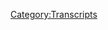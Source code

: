 {{Transcript
    | title         = [[110: December 5, 2017]]
    | caption       = [https://knowledgefight.libsyn.com/knowledge-fight-dec-5-2017 Listen to this episode on Libsyn]
    | episodeNumber = [[110: December 5, 2017|110]]
    | length        = 01:40:48
}}

{{MessageBox
    | header     = Warning: Bot Generated Content
    | text       = This transcript was automatically generated by transcription software and likely contains many mistakes and misattributions. Please check the audio for definitive quotes, attribution, and context.
    | image      = N3yvass4myg91.webp
    | imagewidth = 50px
    | id         = warning
}}

{{TranscriptBlock
    | name      = Unknown Speaker
    | timestamp = 00:00:00.000
    | text      = Andy and Kansas you're on the air. Thanks for holding
}}

{{TranscriptBlock
    | name      = Unknown Speaker
    | timestamp = 00:00:03.879
    | text      = Hello Alex, I'm a first-time caller. I'm a huge fan. I love your work. I love you. Hey everybody welcome back to knowledge fight
}}

{{TranscriptBlock
    | name      = Unknown Speaker
    | timestamp = 00:00:09.839
    | text      = I'm Dan. I'm Jardin. We're a couple dudes like to sit around drink novelty beverages and talk a little bit about Alex Jones
}}

{{TranscriptBlock
    | name      = Unknown Speaker
    | timestamp = 00:00:14.960
    | text      = That is what we do Dan. Yes, sir
}}

{{TranscriptBlock
    | name      = Unknown Speaker
    | timestamp = 00:00:17.079
    | text      = Uh, would you just listen to two assholes talk about Alex Jones at this point? Yeah, probably
}}

{{TranscriptBlock
    | name      = Unknown Speaker
    | timestamp = 00:00:22.399
    | text      = I think so, too. My life has been destroyed. I think it's pretty much that yeah
}}

{{TranscriptBlock
    | name      = Unknown Speaker
    | timestamp = 00:00:26.160
    | text      = Um, no not but why would regular people listen to a show?
}}

{{TranscriptBlock
    | name      = Unknown Speaker
    | timestamp = 00:00:30.039
    | text      = Well, I think they might like to tune in to hear two dudes who have very different levels of knowledge about Alex Jones
}}

{{TranscriptBlock
    | name      = Unknown Speaker
    | timestamp = 00:00:36.719
    | text      = One person has all the knowledge one of them the other person. No, no, none of the nose nothing
}}

{{TranscriptBlock
    | name      = Unknown Speaker
    | timestamp = 00:00:43.159
    | text      = About anything blank slate. That's what I am
}}

{{TranscriptBlock
    | name      = Unknown Speaker
    | timestamp = 00:00:46.759
    | text      = Yeah, tabula rasa. This would be such a weird show if you got somebody
}}

{{TranscriptBlock
    | name      = Unknown Speaker
    | timestamp = 00:00:51.100
    | text      = Every week who actually knew nothing about Alex Jones this guy like if I never actually learned it
}}

{{TranscriptBlock
    | name      = Unknown Speaker
    | timestamp = 00:00:57.299
    | text      = Like if I had some sort of weird amnesia or every episode I El Cabong you that would be great
}}

{{TranscriptBlock
    | name      = Unknown Speaker
    | timestamp = 00:01:03.100
    | text      = No, that would be fantastic
}}

{{TranscriptBlock
    | name      = Unknown Speaker
    | timestamp = 00:01:04.939
    | text      = Either El Cabong or Jeff Jarrett you and hit you over the head with a guitar. Don't say Jeff Jarrett slap nuts
}}

{{TranscriptBlock
    | name      = Unknown Speaker
    | timestamp = 00:01:11.140
    | text      = That's very shut up slap nuts very offensive used to hit people over the heads are filled with cocaine Jeff Jarrett
}}

{{TranscriptBlock
    | name      = Unknown Speaker
    | timestamp = 00:01:17.379
    | text      = Disgusting. Oh boy. Ah, so Jordan we're gonna be talking today about something that happened on the December 5th
}}

{{TranscriptBlock
    | name      = Unknown Speaker
    | timestamp = 00:01:25.219
    | text      = 2017 episode 12-5 right is correct. That would be Tuesday of this week
}}

{{TranscriptBlock
    | name      = Unknown Speaker
    | timestamp = 00:01:29.780
    | text      = But before we do I'd like to get to an out of context drop of Alex Jones
}}

{{TranscriptBlock
    | name      = Unknown Speaker
    | timestamp = 00:01:33.780
    | text      = fiery finger of the Lord wrote into the stone
}}

{{TranscriptBlock
    | name      = Unknown Speaker
    | timestamp = 00:01:37.980
    | text      = marble tablets
}}

{{TranscriptBlock
    | name      = Unknown Speaker
    | timestamp = 00:01:41.859
    | text      = Marble tablets of Mueller
}}

{{TranscriptBlock
    | name      = Unknown Speaker
    | timestamp = 00:01:43.859
    | text      = I
}}

{{TranscriptBlock
    | name      = Unknown Speaker
    | timestamp = 00:01:47.540
    | text      = Just wanted to all right
}}

{{TranscriptBlock
    | name      = Unknown Speaker
    | timestamp = 00:01:49.140
    | text      = All right. I love his analysis
}}

{{TranscriptBlock
    | name      = Unknown Speaker
    | timestamp = 00:01:51.060
    | text      = I wanted to see really gets into the weeds wanted to start off with that. So the chat room could have a drink
}}

{{TranscriptBlock
    | name      = Unknown Speaker
    | timestamp = 00:01:56.780
    | text      = That fake a lot of fake laughs going on there. Yeah, so and just it's I mean he's on he's on this weird place
}}

{{TranscriptBlock
    | name      = Unknown Speaker
    | timestamp = 00:02:02.659
    | text      = Where he's talking about how like the investigators are gods. Yes to the liberals. Yeah, that makes it's it's it's it's wild
}}

{{TranscriptBlock
    | name      = Unknown Speaker
    | timestamp = 00:02:10.620
    | text      = It's nonsense. I don't get that. I don't get his tip
}}

{{TranscriptBlock
    | name      = Unknown Speaker
    | timestamp = 00:02:13.099
    | text      = I do I do how's that? Well, I mean, it's just discrediting the people, you know, and I mean is it oh
}}

{{TranscriptBlock
    | name      = Unknown Speaker
    | timestamp = 00:02:21.939
    | text      = In the eyes of his listeners
}}

{{TranscriptBlock
    | name      = Unknown Speaker
    | timestamp = 00:02:23.460
    | text      = Yeah
}}

{{TranscriptBlock
    | name      = Unknown Speaker
    | timestamp = 00:02:23.620
    | text      = probably
}}

{{TranscriptBlock
    | name      = Unknown Speaker
    | timestamp = 00:02:24.460
    | text      = They're blindly following this dumb false god of theirs Mueller and the only criticism he really ever has of
}}

{{TranscriptBlock
    | name      = Unknown Speaker
    | timestamp = 00:02:30.740
    | text      = Mueller inter he's like he's up to his eyeballs in Russia stuff. Yeah, and the only example he really gives is the
}}

{{TranscriptBlock
    | name      = Unknown Speaker
    | timestamp = 00:02:37.000
    | text      = The tarmac which uranium deal we and that's not even the uranium deal. That's not it just happens to involve uranium
}}

{{TranscriptBlock
    | name      = Unknown Speaker
    | timestamp = 00:02:43.560
    | text      = Yeah, so him bringing it to the Russian investigators because it was confiscated in Georgia don't understand and it was a
}}

{{TranscriptBlock
    | name      = Unknown Speaker
    | timestamp = 00:02:51.879
    | text      = Collaborative investigation between the United States and Russia. Yeah, it sounds like he screwed it up totally. Yeah
}}

{{TranscriptBlock
    | name      = Unknown Speaker
    | timestamp = 00:02:58.800
    | text      = So Jordan today, we're gonna we're gonna be going over
}}

{{TranscriptBlock
    | name      = Unknown Speaker
    | timestamp = 00:03:01.759
    | text      = There's a lot of bullshit on the December 5th episode and we're gonna not talk about most of it cuz I think if I was
}}

{{TranscriptBlock
    | name      = Unknown Speaker
    | timestamp = 00:03:07.599
    | text      = Gonna attack Mueller I would go with like he looks like a principal you hang dog punk
}}

{{TranscriptBlock
    | name      = Unknown Speaker
    | timestamp = 00:03:12.319
    | text      = You know, he looks like Jesus Christ. Are you gonna discipline me?
}}

{{TranscriptBlock
    | name      = Unknown Speaker
    | timestamp = 00:03:16.240
    | text      = Oh, yeah me to do you have a paddle with the holes in it? What is this the 1950s?
}}

{{TranscriptBlock
    | name      = Unknown Speaker
    | timestamp = 00:03:21.120
    | text      = Fuck you give Trump any ideas. That's gonna be the next like that's gonna be the next hashtag trend vice principal Mueller
}}

{{TranscriptBlock
    | name      = Unknown Speaker
    | timestamp = 00:03:28.280
    | text      = It's gonna be it's gonna stick to that's the worst part about a tie-in with the HBO show vice principals
}}

{{TranscriptBlock
    | name      = Unknown Speaker
    | timestamp = 00:03:35.080
    | text      = Yeah, see I did it
}}

{{TranscriptBlock
    | name      = Unknown Speaker
    | timestamp = 00:03:36.520
    | text      = So I we're gonna ignore a whole lot of what happens on this episode and mostly focus on about a 20-minute chunk
}}

{{TranscriptBlock
    | name      = Unknown Speaker
    | timestamp = 00:03:44.240
    | text      = That takes up a large portion of the first hour
}}

{{TranscriptBlock
    | name      = Unknown Speaker
    | timestamp = 00:03:47.120
    | text      = But before we do I want to actually start the episode by going to the end of the episode
}}

{{TranscriptBlock
    | name      = Unknown Speaker
    | timestamp = 00:03:51.919
    | text      = Or a little bit later in the episode. What is this memento? What are we doing here?
}}

{{TranscriptBlock
    | name      = Unknown Speaker
    | timestamp = 00:03:56.800
    | text      = Well, we're starting at the end of working backwards
}}

{{TranscriptBlock
    | name      = Unknown Speaker
    | timestamp = 00:03:59.319
    | text      = I don't understand what because this piece is actually separate from what we're going to be going over
}}

{{TranscriptBlock
    | name      = Unknown Speaker
    | timestamp = 00:04:04.319
    | text      = Okay, definitely needs to be discussed. Okay, and this is in the middle of an ad
}}

{{TranscriptBlock
    | name      = Unknown Speaker
    | timestamp = 00:04:10.240
    | text      = It is bringing up something new in info wars. Okay, and by the way, we've launched a new big massive website
}}

{{TranscriptBlock
    | name      = Unknown Speaker
    | timestamp = 00:04:18.040
    | text      = that's been oh a year in the making filled with hundreds and hundreds and hundreds of
}}

{{TranscriptBlock
    | name      = Unknown Speaker
    | timestamp = 00:04:23.399
    | text      = of products that are not sold on the other site and that's fortified supply dot-com a
}}

{{TranscriptBlock
    | name      = Unknown Speaker
    | timestamp = 00:04:31.720
    | text      = survival and camping store an exclusive info wars life
}}

{{TranscriptBlock
    | name      = Unknown Speaker
    | timestamp = 00:04:35.720
    | text      = reseller
}}

{{TranscriptBlock
    | name      = Unknown Speaker
    | timestamp = 00:04:36.839
    | text      = Just like I carry storable foods and then they have the lowest price summer reseller of those lets me contractually get around
}}

{{TranscriptBlock
    | name      = Unknown Speaker
    | timestamp = 00:04:42.519
    | text      = Map agreements, you know, I'm not doing it
}}

{{TranscriptBlock
    | name      = Unknown Speaker
    | timestamp = 00:04:45.600
    | text      = They know I'm doing it
}}

{{TranscriptBlock
    | name      = Unknown Speaker
    | timestamp = 00:04:47.399
    | text      = Same thing here is setting up the subsidiary to be able to sell you camping supplies and survival gear and things through a subsidiary
}}

{{TranscriptBlock
    | name      = Unknown Speaker
    | timestamp = 00:04:54.920
    | text      = Of another company so we can give you even lower prices
}}

{{TranscriptBlock
    | name      = Unknown Speaker
    | timestamp = 00:04:59.439
    | text      = So what are you telling us? What do you understand? You don't need to say that shit
}}

{{TranscriptBlock
    | name      = Unknown Speaker
    | timestamp = 00:05:05.399
    | text      = What do you understand from that sentence that you just said? Um, well, he's getting around
}}

{{TranscriptBlock
    | name      = Unknown Speaker
    | timestamp = 00:05:10.699
    | text      = a map, what was it again map agreements map agreements map agreements are right minimum advertised price agreements
}}

{{TranscriptBlock
    | name      = Unknown Speaker
    | timestamp = 00:05:19.060
    | text      = Okay, and they are contractual. Uh-huh. They are in place for a reason, but what else do you understand?
}}

{{TranscriptBlock
    | name      = Unknown Speaker
    | timestamp = 00:05:25.180
    | text      = We'll get to that in a minute
}}

{{TranscriptBlock
    | name      = Unknown Speaker
    | timestamp = 00:05:26.459
    | text      = And then he's creating a subsidiary in order to sell it as something separate from his business
}}

{{TranscriptBlock
    | name      = Unknown Speaker
    | timestamp = 00:05:32.620
    | text      = Indeed, but he just revealed that it is his business and he's doing it to get around map
}}

{{TranscriptBlock
    | name      = Unknown Speaker
    | timestamp = 00:05:38.980
    | text      = Yes, but he says these people who are supplying the product. It's not like I'm doing this in an insidious way
}}

{{TranscriptBlock
    | name      = Unknown Speaker
    | timestamp = 00:05:45.819
    | text      = They know I'm doing it. That's not why are you telling us this?
}}

{{TranscriptBlock
    | name      = Unknown Speaker
    | timestamp = 00:05:49.819
    | text      = But also that don't put your business out that can't possibly be true. No, of course not
}}

{{TranscriptBlock
    | name      = Unknown Speaker
    | timestamp = 00:05:55.019
    | text      = So let me tell you a little bit about math agree. Why would why would okay. All right, so I'm I'm the
}}

{{TranscriptBlock
    | name      = Unknown Speaker
    | timestamp = 00:06:01.699
    | text      = Wholesaler. Yes, right and I'm like, all right
}}

{{TranscriptBlock
    | name      = Unknown Speaker
    | timestamp = 00:06:04.420
    | text      = Alex we need you to participate in this program. Otherwise, we can't allow you to do it, right?
}}

{{TranscriptBlock
    | name      = Unknown Speaker
    | timestamp = 00:06:12.060
    | text      = and then Alex comes back with
}}

{{TranscriptBlock
    | name      = Unknown Speaker
    | timestamp = 00:06:15.540
    | text      = Sure
}}

{{TranscriptBlock
    | name      = Unknown Speaker
    | timestamp = 00:06:17.860
    | text      = Now I'm gonna do it differently and they're like, you know what that's fine. I'm not I don't I don't think that's how the
}}

{{TranscriptBlock
    | name      = Unknown Speaker
    | timestamp = 00:06:23.819
    | text      = Negotiations went I'm sure I'm also sure that they they didn't I don't know and I may in the future reach out to some
}}

{{TranscriptBlock
    | name      = Unknown Speaker
    | timestamp = 00:06:29.660
    | text      = Of his suppliers and see what they think about this
}}

{{TranscriptBlock
    | name      = Unknown Speaker
    | timestamp = 00:06:31.660
    | text      = But the reason that I I'm bringing this up at the beginning of the show and I want to I want to put a focus
}}

{{TranscriptBlock
    | name      = Unknown Speaker
    | timestamp = 00:06:37.379
    | text      = on this
}}

{{TranscriptBlock
    | name      = Unknown Speaker
    | timestamp = 00:06:38.899
    | text      = Map agreements exist for a very specific reason and they are to assure
}}

{{TranscriptBlock
    | name      = Unknown Speaker
    | timestamp = 00:06:45.100
    | text      = competition between
}}

{{TranscriptBlock
    | name      = Unknown Speaker
    | timestamp = 00:06:46.540
    | text      = Different leveled businesses. Yeah
}}

{{TranscriptBlock
    | name      = Unknown Speaker
    | timestamp = 00:06:48.500
    | text      = So for instance Alex Jones as a large business and he can afford to have lower margins
}}

{{TranscriptBlock
    | name      = Unknown Speaker
    | timestamp = 00:06:56.259
    | text      = Particularly lower margins than say a brick-and-mortar store
}}

{{TranscriptBlock
    | name      = Unknown Speaker
    | timestamp = 00:06:58.899
    | text      = Yeah, they have much higher overheads and in order for them to make what they need to stay open and pay their employers or employees
}}

{{TranscriptBlock
    | name      = Unknown Speaker
    | timestamp = 00:07:06.540
    | text      = They need to have smaller barge or bigger margins. Yeah in the product. Yeah, so Alex Jones by
}}

{{TranscriptBlock
    | name      = Unknown Speaker
    | timestamp = 00:07:13.459
    | text      = getting around map agreements what he's saying is
}}

{{TranscriptBlock
    | name      = Unknown Speaker
    | timestamp = 00:07:17.500
    | text      = Everyone has agreed that this is the lowest price we can advertise something for because to advertise for lower would be to undercut
}}

{{TranscriptBlock
    | name      = Unknown Speaker
    | timestamp = 00:07:25.620
    | text      = People who can't advertise those prices. Yeah, and he's saying I don't give a shit, right?
}}

{{TranscriptBlock
    | name      = Unknown Speaker
    | timestamp = 00:07:30.899
    | text      = so when he talks about prosperity and when he talks about the idea of people having a fair chance and
}}

{{TranscriptBlock
    | name      = Unknown Speaker
    | timestamp = 00:07:37.980
    | text      = Bringing back small businesses. He's trying to make sure that doesn't happen. Absolutely
}}

{{TranscriptBlock
    | name      = Unknown Speaker
    | timestamp = 00:07:41.980
    | text      = This admission on his part is actively working against the idea of the free fair market
}}

{{TranscriptBlock
    | name      = Unknown Speaker
    | timestamp = 00:07:48.779
    | text      = Don't understand everything he stands for is undercut by the idea of I don't give a shit
}}

{{TranscriptBlock
    | name      = Unknown Speaker
    | timestamp = 00:07:53.019
    | text      = I'm gonna I'm gonna start a second subsidiary so I can get around
}}

{{TranscriptBlock
    | name      = Unknown Speaker
    | timestamp = 00:07:56.579
    | text      = I think wasn't that wasn't that enacted in order to kind of fight back against your
}}

{{TranscriptBlock
    | name      = Unknown Speaker
    | timestamp = 00:08:02.860
    | text      = Walmarts and your Costco's who would take a bath on something to start with in order to push those small businesses out
}}

{{TranscriptBlock
    | name      = Unknown Speaker
    | timestamp = 00:08:09.980
    | text      = And then they would raise their prices because they don't have any competition most likely. Yeah, most likely
}}

{{TranscriptBlock
    | name      = Unknown Speaker
    | timestamp = 00:08:14.759
    | text      = I'm not entirely sure what the reasoning behind it is, but it makes a lot of sense
}}

{{TranscriptBlock
    | name      = Unknown Speaker
    | timestamp = 00:08:18.160
    | text      = So in his situation, I think he would probably argue that that is that is the free market because I can I can survive this
}}

{{TranscriptBlock
    | name      = Unknown Speaker
    | timestamp = 00:08:26.120
    | text      = I should be able to destroy prosperity and small business prosperity for everyone who's smaller than me. Yeah
}}

{{TranscriptBlock
    | name      = Unknown Speaker
    | timestamp = 00:08:31.800
    | text      = Yeah
}}

{{TranscriptBlock
    | name      = Unknown Speaker
    | timestamp = 00:08:32.000
    | text      = No
}}

{{TranscriptBlock
    | name      = Unknown Speaker
    | timestamp = 00:08:32.240
    | text      = That's gross now also a lot of they should work for me a lot of studies have been done about people who?
}}

{{TranscriptBlock
    | name      = Unknown Speaker
    | timestamp = 00:08:37.840
    | text      = Infringe on map agreements and generally what people have found who have done these studies. There's one. They're all Alex Jones
}}

{{TranscriptBlock
    | name      = Unknown Speaker
    | timestamp = 00:08:44.759
    | text      = Yeah
}}

{{TranscriptBlock
    | name      = Unknown Speaker
    | timestamp = 00:08:46.759
    | text      = It's weird that every time we do a study on these it's all Alex Jones it was a study out of Kellogg
}}

{{TranscriptBlock
    | name      = Unknown Speaker
    | timestamp = 00:08:52.440
    | text      = Institute I believe and what they found was that most of the time when and dried weed is great
}}

{{TranscriptBlock
    | name      = Unknown Speaker
    | timestamp = 00:08:59.320
    | text      = when people
}}

{{TranscriptBlock
    | name      = Unknown Speaker
    | timestamp = 00:09:01.240
    | text      = Infringe on map agreements and charge a lower price
}}

{{TranscriptBlock
    | name      = Unknown Speaker
    | timestamp = 00:09:04.419
    | text      = What they also do is raise their shipping price in order to stealthily get the money that they would have lost
}}

{{TranscriptBlock
    | name      = Unknown Speaker
    | timestamp = 00:09:10.960
    | text      = right in changing the margin to be what is
}}

{{TranscriptBlock
    | name      = Unknown Speaker
    | timestamp = 00:09:13.360
    | text      = expected okay that way they raise volume and most people don't know about what the shipping cost is gonna be until it's already too late in
}}

{{TranscriptBlock
    | name      = Unknown Speaker
    | timestamp = 00:09:20.419
    | text      = The transaction solid trick. It's absolutely great totally legal. Yeah. No, that's that's a good trick. Yeah, it's good
}}

{{TranscriptBlock
    | name      = Unknown Speaker
    | timestamp = 00:09:26.220
    | text      = It's very manipulative and wrong now the other thing
}}

{{TranscriptBlock
    | name      = Unknown Speaker
    | timestamp = 00:09:29.820
    | text      = that people found when they studied these map agreements and people who do not follow them when they're
}}

{{TranscriptBlock
    | name      = Unknown Speaker
    | timestamp = 00:09:35.779
    | text      = Contractually obligated to write is that what you end up doing is you end up?
}}

{{TranscriptBlock
    | name      = Unknown Speaker
    | timestamp = 00:09:40.419
    | text      = Really really hurting your supplier you end up hurting your manufacturer because there's two there's two prongs to it
}}

{{TranscriptBlock
    | name      = Unknown Speaker
    | timestamp = 00:09:47.539
    | text      = The first is that when you don't honor the map agreement most people don't
}}

{{TranscriptBlock
    | name      = Unknown Speaker
    | timestamp = 00:09:53.460
    | text      = Yeah, people see that that advertised price lower than what they've agreed to like oh shit. They're doing it
}}

{{TranscriptBlock
    | name      = Unknown Speaker
    | timestamp = 00:09:59.340
    | text      = So I'll do it right so then everybody starts in a competition to give lower prices, and it's a race to the bottom
}}

{{TranscriptBlock
    | name      = Unknown Speaker
    | timestamp = 00:10:05.659
    | text      = Yeah, so then everyone loses everyone who's selling these things ends up selling them at much lower margins
}}

{{TranscriptBlock
    | name      = Unknown Speaker
    | timestamp = 00:10:11.259
    | text      = Hmm, so you end up fucking over people who can't keep up so then secondarily what you do is you hurt the manufacturer because?
}}

{{TranscriptBlock
    | name      = Unknown Speaker
    | timestamp = 00:10:19.019
    | text      = You create an illusion that their MSRP the manufacturers suggested retail price is actually hyper
}}

{{TranscriptBlock
    | name      = Unknown Speaker
    | timestamp = 00:10:26.259
    | text      = Inflated so when you I mean it is it is it always is but if you're selling something for let's say something
}}

{{TranscriptBlock
    | name      = Unknown Speaker
    | timestamp = 00:10:33.259
    | text      = costs this amount and the the
}}

{{TranscriptBlock
    | name      = Unknown Speaker
    | timestamp = 00:10:36.740
    | text      = Minimum advertised price is here, and you're selling it here. It makes it look like that first original price is
}}

{{TranscriptBlock
    | name      = Unknown Speaker
    | timestamp = 00:10:44.259
    | text      = Ridiculous it is ridiculous
}}

{{TranscriptBlock
    | name      = Unknown Speaker
    | timestamp = 00:10:46.379
    | text      = It's ridiculous on purpose. We we can't we can't argue that part
}}

{{TranscriptBlock
    | name      = Unknown Speaker
    | timestamp = 00:10:50.159
    | text      = What what I am trying to say Dan is that at no point in time have I ever seen
}}

{{TranscriptBlock
    | name      = Unknown Speaker
    | timestamp = 00:10:56.659
    | text      = Unchecked capitalism lead to bad results for everybody involved right I've never seen that happen
}}

{{TranscriptBlock
    | name      = Unknown Speaker
    | timestamp = 00:11:02.379
    | text      = Understand it, but we're not talking about the big picture. We're talking about Alex Jones's actions. Oh, yeah
}}

{{TranscriptBlock
    | name      = Unknown Speaker
    | timestamp = 00:11:07.179
    | text      = Yeah, no he's committed to it. Well. I don't know if it's a crime, but he's in breach of contract sure well
}}

{{TranscriptBlock
    | name      = Unknown Speaker
    | timestamp = 00:11:12.659
    | text      = I mean we don't have otherwise. What's the point of those contracts?
}}

{{TranscriptBlock
    | name      = Unknown Speaker
    | timestamp = 00:11:15.139
    | text      = We don't have his contract so we don't know entirely but at the same time
}}

{{TranscriptBlock
    | name      = Unknown Speaker
    | timestamp = 00:11:19.179
    | text      = He would never bring that up if he wasn't in a contract
}}

{{TranscriptBlock
    | name      = Unknown Speaker
    | timestamp = 00:11:22.019
    | text      = Yeah, I wouldn't bring up getting around map agreements by starting a new retail website
}}

{{TranscriptBlock
    | name      = Unknown Speaker
    | timestamp = 00:11:26.980
    | text      = If it wasn't something he was concerned about unless he's making it up entirely in which case that
}}

{{TranscriptBlock
    | name      = Unknown Speaker
    | timestamp = 00:11:33.139
    | text      = cements into true fact
}}

{{TranscriptBlock
    | name      = Unknown Speaker
    | timestamp = 00:11:35.539
    | text      = This dude's fucking insane so what so now what I have how would you lie about that?
}}

{{TranscriptBlock
    | name      = Unknown Speaker
    | timestamp = 00:11:41.659
    | text      = I have done some research. Oh really. I went ever heard you say that I went to fortifiedsupply.com
}}

{{TranscriptBlock
    | name      = Unknown Speaker
    | timestamp = 00:11:48.059
    | text      = Does Alex Jones's new subsidiary?
}}

{{TranscriptBlock
    | name      = Unknown Speaker
    | timestamp = 00:11:50.820
    | text      = And I went and found and hunt hunted down all of the distributors
}}

{{TranscriptBlock
    | name      = Unknown Speaker
    | timestamp = 00:11:55.820
    | text      = And I went to their websites and double-checked the prices to see what they were selling it for
}}

{{TranscriptBlock
    | name      = Unknown Speaker
    | timestamp = 00:12:01.620
    | text      = And what Alex is selling it for okay?
}}

{{TranscriptBlock
    | name      = Unknown Speaker
    | timestamp = 00:12:03.620
    | text      = And I found some interesting things did he did he at least rebrand that stuff, or what do you mean?
}}

{{TranscriptBlock
    | name      = Unknown Speaker
    | timestamp = 00:12:09.299
    | text      = No, no, he does like the Emmerich's essentials the private label stuff
}}

{{TranscriptBlock
    | name      = Unknown Speaker
    | timestamp = 00:12:13.179
    | text      = Yeah, does that and like that's no big deal if he wants to let's say so super blue. That is Tom's of Maine
}}

{{TranscriptBlock
    | name      = Unknown Speaker
    | timestamp = 00:12:19.820
    | text      = A private label right we know that because he admitted it on he said that yeah publicly so which again stop putting your business out
}}

{{TranscriptBlock
    | name      = Unknown Speaker
    | timestamp = 00:12:26.820
    | text      = Alex, so if a tube of Tom's of Maine costs $10 and you reap
}}

{{TranscriptBlock
    | name      = Unknown Speaker
    | timestamp = 00:12:31.539
    | text      = Public or private labels it and sells it for eight
}}

{{TranscriptBlock
    | name      = Unknown Speaker
    | timestamp = 00:12:33.980
    | text      = It doesn't really matter to Tom's of Maine because they get the wholesale price no matter what yeah
}}

{{TranscriptBlock
    | name      = Unknown Speaker
    | timestamp = 00:12:38.860
    | text      = And it doesn't hurt Tom's of Maine's bottom line or anybody else
}}

{{TranscriptBlock
    | name      = Unknown Speaker
    | timestamp = 00:12:42.539
    | text      = Who's selling Tom's of Maine stuff because you're not supposed to know that that's Tom's of Maine
}}

{{TranscriptBlock
    | name      = Unknown Speaker
    | timestamp = 00:12:47.220
    | text      = Yeah, so if you're selling em, you know super blue for eight that shouldn't affect at all Tom's of Maine
}}

{{TranscriptBlock
    | name      = Unknown Speaker
    | timestamp = 00:12:53.220
    | text      = But unfortunately it does well. It's a it's a licensing situation right they're gonna
}}

{{TranscriptBlock
    | name      = Unknown Speaker
    | timestamp = 00:12:57.740
    | text      = Take their cut no matter how much you sell it for they're getting the same amount right yeah
}}

{{TranscriptBlock
    | name      = Unknown Speaker
    | timestamp = 00:13:02.820
    | text      = So all you're doing is that's a smart move for Tom's of Maine because then they don't have to worry about
}}

{{TranscriptBlock
    | name      = Unknown Speaker
    | timestamp = 00:13:08.139
    | text      = Advertising or anything along that's in private labels exactly none of these instances that I'm about to bring up our private label
}}

{{TranscriptBlock
    | name      = Unknown Speaker
    | timestamp = 00:13:15.259
    | text      = That's a bad idea. They're all resold under their same name, and I checked the specs on them and made sure they were the same product
}}

{{TranscriptBlock
    | name      = Unknown Speaker
    | timestamp = 00:13:21.899
    | text      = yeah, and everything and
}}

{{TranscriptBlock
    | name      = Unknown Speaker
    | timestamp = 00:13:25.860
    | text      = So how much does he under what's the largest amount he undercuts them by well, what's interesting is six million
}}

{{TranscriptBlock
    | name      = Unknown Speaker
    | timestamp = 00:13:31.539
    | text      = You know what's fucking fascinating what almost nothing is discounted?
}}

{{TranscriptBlock
    | name      = Unknown Speaker
    | timestamp = 00:13:35.299
    | text      = Now here's where it gets fucked wait. Nothing is discounted compared to what the other place is yeah, okay now
}}

{{TranscriptBlock
    | name      = Unknown Speaker
    | timestamp = 00:13:41.620
    | text      = But there's some weird anomalies that I found that I think are worth bringing up, okay
}}

{{TranscriptBlock
    | name      = Unknown Speaker
    | timestamp = 00:13:46.379
    | text      = So first of all info wars products are sold on fortified supply, and they're sold
}}

{{TranscriptBlock
    | name      = Unknown Speaker
    | timestamp = 00:13:51.379
    | text      = Literally zero difference in price. Oh, yeah, which you'd expect yeah
}}

{{TranscriptBlock
    | name      = Unknown Speaker
    | timestamp = 00:13:56.340
    | text      = You don't want to compete against yourself, but there are some that you know that have like sale price and original price
}}

{{TranscriptBlock
    | name      = Unknown Speaker
    | timestamp = 00:14:01.980
    | text      = Yeah, and all of it matches so info wars products all sold exactly the same
}}

{{TranscriptBlock
    | name      = Unknown Speaker
    | timestamp = 00:14:07.019
    | text      = There is a company called citizen armor which sells like backpacks and bug-out bags
}}

{{TranscriptBlock
    | name      = Unknown Speaker
    | timestamp = 00:14:12.580
    | text      = Their prices are all exactly the same that you can find on citizen armor calm
}}

{{TranscriptBlock
    | name      = Unknown Speaker
    | timestamp = 00:14:16.580
    | text      = I would there is no watch a movie named citizen armor. There's a totally watch that movie
}}

{{TranscriptBlock
    | name      = Unknown Speaker
    | timestamp = 00:14:21.019
    | text      = I think it would be imagine it would be dry. I'm imagining something along the lines of Judge dread like
}}

{{TranscriptBlock
    | name      = Unknown Speaker
    | timestamp = 00:14:26.899
    | text      = The redo do you see the remake or the newest judge dread?
}}

{{TranscriptBlock
    | name      = Unknown Speaker
    | timestamp = 00:14:31.399
    | text      = I see it as the next Pixar movie great movie the next Pixar movie mm-hmm all right the best walking around talking like cars
}}

{{TranscriptBlock
    | name      = Unknown Speaker
    | timestamp = 00:14:39.100
    | text      = but with
}}

{{TranscriptBlock
    | name      = Unknown Speaker
    | timestamp = 00:14:40.340
    | text      = Now that is a very dark movie
}}

{{TranscriptBlock
    | name      = Unknown Speaker
    | timestamp = 00:14:43.139
    | text      = So that's that's those two and from what I can tell citizen armor might be a newer
}}

{{TranscriptBlock
    | name      = Unknown Speaker
    | timestamp = 00:14:50.139
    | text      = Sponsor or whatever a newer affiliate. Yeah, so there might be
}}

{{TranscriptBlock
    | name      = Unknown Speaker
    | timestamp = 00:14:54.419
    | text      = something where
}}

{{TranscriptBlock
    | name      = Unknown Speaker
    | timestamp = 00:14:55.820
    | text      = Gotta stay on the straight and narrow right so then we get to ledge sports. This is a new supplier that Alex Jones has
}}

{{TranscriptBlock
    | name      = Unknown Speaker
    | timestamp = 00:15:02.460
    | text      = Yeah, they sell like camping gear
}}

{{TranscriptBlock
    | name      = Unknown Speaker
    | timestamp = 00:15:04.700
    | text      = I don't I don't think I saw any camp like any actual tents
}}

{{TranscriptBlock
    | name      = Unknown Speaker
    | timestamp = 00:15:08.860
    | text      = But there's a lot of like sleeping bags and stuff like that mm-hmm
}}

{{TranscriptBlock
    | name      = Unknown Speaker
    | timestamp = 00:15:12.299
    | text      = And I found some sort of interesting discrepancies the first is there's a river
}}

{{TranscriptBlock
    | name      = Unknown Speaker
    | timestamp = 00:15:17.779
    | text      = River is the type of bag not like it you can go in a river or anything
}}

{{TranscriptBlock
    | name      = Unknown Speaker
    | timestamp = 00:15:22.059
    | text      = It's called the it's the leather made from River Phoenix's skin indeed. Okay. There's like river feather light
}}

{{TranscriptBlock
    | name      = Unknown Speaker
    | timestamp = 00:15:28.179
    | text      = There's a bunch of lines of bags yeah
}}

{{TranscriptBlock
    | name      = Unknown Speaker
    | timestamp = 00:15:30.059
    | text      = And so the river zero degree sleeping bag is sold for 69.99 on both websites as the original price
}}

{{TranscriptBlock
    | name      = Unknown Speaker
    | timestamp = 00:15:37.700
    | text      = Okay, it's marked down to forty nine ninety nine on ledge sports mark down to fifty nine ninety nine on infowars
}}

{{TranscriptBlock
    | name      = Unknown Speaker
    | timestamp = 00:15:45.240
    | text      = So he's selling at a worse discount
}}

{{TranscriptBlock
    | name      = Unknown Speaker
    | timestamp = 00:15:47.240
    | text      = Yeah, so that's an instance where he's not trying to get any any better deals on it
}}

{{TranscriptBlock
    | name      = Unknown Speaker
    | timestamp = 00:15:52.639
    | text      = I'm not I can't put this on the document cam because there's just way too much of it
}}

{{TranscriptBlock
    | name      = Unknown Speaker
    | timestamp = 00:15:55.840
    | text      = And I can't scroll around but go to a fucking ledge sports calm you can find all this don't go to ledge sports
}}

{{TranscriptBlock
    | name      = Unknown Speaker
    | timestamp = 00:16:00.840
    | text      = so the river
}}

{{TranscriptBlock
    | name      = Unknown Speaker
    | timestamp = 00:16:02.960
    | text      = 20 plus degree bag yeah is
}}

{{TranscriptBlock
    | name      = Unknown Speaker
    | timestamp = 00:16:06.759
    | text      = 39.99 through 59.99 on ledge sports
}}

{{TranscriptBlock
    | name      = Unknown Speaker
    | timestamp = 00:16:11.039
    | text      = 59.99 on infowars no discount and actually probably cheaper on the other one yeah on ledge sports
}}

{{TranscriptBlock
    | name      = Unknown Speaker
    | timestamp = 00:16:16.960
    | text      = feather light
}}

{{TranscriptBlock
    | name      = Unknown Speaker
    | timestamp = 00:16:19.159
    | text      = plus 20 sleeping bag is
}}

{{TranscriptBlock
    | name      = Unknown Speaker
    | timestamp = 00:16:22.519
    | text      = 54.99 on ledge sports and inexplicably
}}

{{TranscriptBlock
    | name      = Unknown Speaker
    | timestamp = 00:16:26.519
    | text      = 64.95 on infowars
}}

{{TranscriptBlock
    | name      = Unknown Speaker
    | timestamp = 00:16:29.159
    | text      = That's no I mean marking up makes make sense from there because they're not because they're not the the wholesaler
}}

{{TranscriptBlock
    | name      = Unknown Speaker
    | timestamp = 00:16:36.399
    | text      = It's not direct sales. They have to go through their own
}}

{{TranscriptBlock
    | name      = Unknown Speaker
    | timestamp = 00:16:40.279
    | text      = Overhead and they have to go through their own mark up there that makes sense no no no
}}

{{TranscriptBlock
    | name      = Unknown Speaker
    | timestamp = 00:16:44.080
    | text      = But it doesn't make sense based on what Alex Jones is pitching this site for right saying that because I have an independent
}}

{{TranscriptBlock
    | name      = Unknown Speaker
    | timestamp = 00:16:50.039
    | text      = Subsidiary I can get you the cheapest prices well
}}

{{TranscriptBlock
    | name      = Unknown Speaker
    | timestamp = 00:16:52.679
    | text      = Yeah, but he's lying about all of these are not the cheapest prices
}}

{{TranscriptBlock
    | name      = Unknown Speaker
    | timestamp = 00:16:55.960
    | text      = You know he has he sells heirloom organic seeds on the on the on there on it
}}

{{TranscriptBlock
    | name      = Unknown Speaker
    | timestamp = 00:17:01.200
    | text      = Well, I mean who doesn't sell heirloom organic seeds for the for the micro greens complete kit
}}

{{TranscriptBlock
    | name      = Unknown Speaker
    | timestamp = 00:17:08.160
    | text      = It's $99 on infowars
}}

{{TranscriptBlock
    | name      = Unknown Speaker
    | timestamp = 00:17:09.960
    | text      = It's $79.99 on on heirloom organics right for their seed pack the micro green seed pack
}}

{{TranscriptBlock
    | name      = Unknown Speaker
    | timestamp = 00:17:15.839
    | text      = It's $59.99 on infowars. It's
}}

{{TranscriptBlock
    | name      = Unknown Speaker
    | timestamp = 00:17:19.599
    | text      = $49.99 on
}}

{{TranscriptBlock
    | name      = Unknown Speaker
    | timestamp = 00:17:21.720
    | text      = Heirloom organic yeah, but see that's that's a that's like a branding markup like that's because you're going you're going to something that Alex Jones
}}

{{TranscriptBlock
    | name      = Unknown Speaker
    | timestamp = 00:17:30.000
    | text      = It's conceivably an advertising fee. Yeah, I would argue. It's possible to like oh
}}

{{TranscriptBlock
    | name      = Unknown Speaker
    | timestamp = 00:17:34.519
    | text      = We'll get more attention to your stuff, and we'll charge extra right that is not how Alex Jones presents what he's doing
}}

{{TranscriptBlock
    | name      = Unknown Speaker
    | timestamp = 00:17:41.200
    | text      = No, so you he was lying about the map agreement right right? Why would you lie about the map agreements?
}}

{{TranscriptBlock
    | name      = Unknown Speaker
    | timestamp = 00:17:47.039
    | text      = Why would you pick something so specific to lie about now?
}}

{{TranscriptBlock
    | name      = Unknown Speaker
    | timestamp = 00:17:51.480
    | text      = Here's what you just say we have the lowest prices. Here's where it not. I'm cheating
}}

{{TranscriptBlock
    | name      = Unknown Speaker
    | timestamp = 00:17:57.119
    | text      = He doesn't have the lowest, but you can lie about that. Why would you lie about cheating other people well because I think he is
}}

{{TranscriptBlock
    | name      = Unknown Speaker
    | timestamp = 00:18:03.200
    | text      = Okay, so now we're getting back into cheating. Well. We'll get to that in a second okay, so
}}

{{TranscriptBlock
    | name      = Unknown Speaker
    | timestamp = 00:18:08.880
    | text      = There's a chance that if you go through
}}

{{TranscriptBlock
    | name      = Unknown Speaker
    | timestamp = 00:18:10.960
    | text      = I'm just trying to break up this episode of price is right going on right now if you go through check out
}}

{{TranscriptBlock
    | name      = Unknown Speaker
    | timestamp = 00:18:15.599
    | text      = There's a decent chance that when you put it into your bundle. It would be cheaper
}}

{{TranscriptBlock
    | name      = Unknown Speaker
    | timestamp = 00:18:19.240
    | text      = Okay, because that is allowed you can have an advertised price that is let's say $200
}}

{{TranscriptBlock
    | name      = Unknown Speaker
    | timestamp = 00:18:24.660
    | text      = And then you put it in your cart, and it's 170 or something like that. Okay. That's that's legal
}}

{{TranscriptBlock
    | name      = Unknown Speaker
    | timestamp = 00:18:29.079
    | text      = So that's why map agreements don't dictate what you can charge what you can advertise your charging right, okay?
}}

{{TranscriptBlock
    | name      = Unknown Speaker
    | timestamp = 00:18:35.319
    | text      = So conceivably that like any of these prices could be like lies or whatever but be that as it may
}}

{{TranscriptBlock
    | name      = Unknown Speaker
    | timestamp = 00:18:42.079
    | text      = I don't trust anything anymore here is where it's fucked up once once Alex Jones's stores aren't open and honest with me
}}

{{TranscriptBlock
    | name      = Unknown Speaker
    | timestamp = 00:18:49.279
    | text      = Who knows all bets are off? I understand. We're boring the shit out of people with a bunch of price talk
}}

{{TranscriptBlock
    | name      = Unknown Speaker
    | timestamp = 00:18:53.680
    | text      = I'm trying really hard to make this I need to get through it
}}

{{TranscriptBlock
    | name      = Unknown Speaker
    | timestamp = 00:18:56.359
    | text      = I have one more supplier that I okay this has some very serious issues
}}

{{TranscriptBlock
    | name      = Unknown Speaker
    | timestamp = 00:19:00.180
    | text      = Uh-huh so there he sells harvest right freeze dryers on his site
}}

{{TranscriptBlock
    | name      = Unknown Speaker
    | timestamp = 00:19:05.920
    | text      = On fortified supply I assume those are sex toys
}}

{{TranscriptBlock
    | name      = Unknown Speaker
    | timestamp = 00:19:08.720
    | text      = Yeah, they're very large things we can put food in and they'll give you like dried apples out of it or something like that
}}

{{TranscriptBlock
    | name      = Unknown Speaker
    | timestamp = 00:19:15.640
    | text      = You know it's sad
}}

{{TranscriptBlock
    | name      = Unknown Speaker
    | timestamp = 00:19:16.680
    | text      = I think we all actually probably need to start shopping at that store like that like the way the world is going
}}

{{TranscriptBlock
    | name      = Unknown Speaker
    | timestamp = 00:19:22.720
    | text      = It's almost like dammit Alex. You did do me a favor on this one thing. I've got a I've got bad news
}}

{{TranscriptBlock
    | name      = Unknown Speaker
    | timestamp = 00:19:28.259
    | text      = We can't afford it. No. I mean of course not so here was the greatest
}}

{{TranscriptBlock
    | name      = Unknown Speaker
    | timestamp = 00:19:34.039
    | text      = Disparate we were never gonna be able to afford the apocalypse Dan
}}

{{TranscriptBlock
    | name      = Unknown Speaker
    | timestamp = 00:19:37.319
    | text      = Here's the greatest disparate amount that we've found from the harvest right freeze dryers all of their prices are wrong
}}

{{TranscriptBlock
    | name      = Unknown Speaker
    | timestamp = 00:19:43.920
    | text      = All of them are wrong. Okay. They don't match at all
}}

{{TranscriptBlock
    | name      = Unknown Speaker
    | timestamp = 00:19:46.240
    | text      = There's no rhyme or reason to them in terms of like the actual price or the sales price
}}

{{TranscriptBlock
    | name      = Unknown Speaker
    | timestamp = 00:19:50.880
    | text      = matching on
}}

{{TranscriptBlock
    | name      = Unknown Speaker
    | timestamp = 00:19:52.819
    | text      = fortified supply or on
}}

{{TranscriptBlock
    | name      = Unknown Speaker
    | timestamp = 00:19:55.079
    | text      = Harvest rights website. Okay. So the large freeze-dryer, which is pretty big
}}

{{TranscriptBlock
    | name      = Unknown Speaker
    | timestamp = 00:20:00.380
    | text      = On
}}

{{TranscriptBlock
    | name      = Unknown Speaker
    | timestamp = 00:20:04.539
    | text      = Fortified supply info was his website. Yeah, it costs
}}

{{TranscriptBlock
    | name      = Unknown Speaker
    | timestamp = 00:20:09.539
    | text      = 3145 dollars and 50 cents marked down from
}}

{{TranscriptBlock
    | name      = Unknown Speaker
    | timestamp = 00:20:13.339
    | text      = 4995 okay. Okay. So now on
}}

{{TranscriptBlock
    | name      = Unknown Speaker
    | timestamp = 00:20:16.259
    | text      = On a harvest rights website. It's
}}

{{TranscriptBlock
    | name      = Unknown Speaker
    | timestamp = 00:20:20.819
    | text      = 2895
}}

{{TranscriptBlock
    | name      = Unknown Speaker
    | timestamp = 00:20:22.259
    | text      = For the sale price marked down from 34 95
}}

{{TranscriptBlock
    | name      = Unknown Speaker
    | timestamp = 00:20:27.380
    | text      = the difference is he's charging the
}}

{{TranscriptBlock
    | name      = Unknown Speaker
    | timestamp = 00:20:32.059
    | text      = $300 more than they charge on their website and the markdown price that he's pretending
}}

{{TranscriptBlock
    | name      = Unknown Speaker
    | timestamp = 00:20:38.500
    | text      = to have marked down from is
}}

{{TranscriptBlock
    | name      = Unknown Speaker
    | timestamp = 00:20:40.500
    | text      = Also fifteen hundred dollars higher. Yeah, it's an artificially inflated MSRP, right? Yeah, which is not what?
}}

{{TranscriptBlock
    | name      = Unknown Speaker
    | timestamp = 00:20:48.259
    | text      = heritage
}}

{{TranscriptBlock
    | name      = Unknown Speaker
    | timestamp = 00:20:49.619
    | text      = harvest right
}}

{{TranscriptBlock
    | name      = Unknown Speaker
    | timestamp = 00:20:51.460
    | text      = And the Heritage Foundation is actually the angel investors behind harvest, right?
}}

{{TranscriptBlock
    | name      = Unknown Speaker
    | timestamp = 00:20:55.940
    | text      = He's pretending and presenting that he's offering a much bigger discount than he is which might be what he's talking about
}}

{{TranscriptBlock
    | name      = Unknown Speaker
    | timestamp = 00:21:01.980
    | text      = Right with the map ship, right? So he's lying in a very specific way as though
}}

{{TranscriptBlock
    | name      = Unknown Speaker
    | timestamp = 00:21:08.700
    | text      = his
}}

{{TranscriptBlock
    | name      = Unknown Speaker
    | timestamp = 00:21:10.460
    | text      = Listeners know what a map agreement is right and they're like check this out
}}

{{TranscriptBlock
    | name      = Unknown Speaker
    | timestamp = 00:21:15.180
    | text      = This guy knows even how to screw over regular folk. Yeah. So anyway, this has been the first 20 minutes of the show
}}

{{TranscriptBlock
    | name      = Unknown Speaker
    | timestamp = 00:21:21.539
    | text      = We're in we discuss price you you really went for it there. All right
}}

{{TranscriptBlock
    | name      = Unknown Speaker
    | timestamp = 00:21:25.259
    | text      = No, it's good. What was the point of that again?
}}

{{TranscriptBlock
    | name      = Unknown Speaker
    | timestamp = 00:21:27.380
    | text      = The point of it is everything that you can buy on info wars short of info wars own products
}}

{{TranscriptBlock
    | name      = Unknown Speaker
    | timestamp = 00:21:33.299
    | text      = You can find for cheaper elsewhere. You can probably find those products cheaper elsewhere, too
}}

{{TranscriptBlock
    | name      = Unknown Speaker
    | timestamp = 00:21:37.740
    | text      = Just you have to find out what the active ingredients are. Uh-huh. So
}}

{{TranscriptBlock
    | name      = Unknown Speaker
    | timestamp = 00:21:41.539
    | text      = It's basically he's pretending that he's going we need to get the word out and also it means
}}

{{TranscriptBlock
    | name      = Unknown Speaker
    | timestamp = 00:21:47.380
    | text      = Charging more there's a second reason why he started a subsidiary and this isn't it. Okay, there's something else
}}

{{TranscriptBlock
    | name      = Unknown Speaker
    | timestamp = 00:21:53.660
    | text      = He's hiding money or something like that
}}

{{TranscriptBlock
    | name      = Unknown Speaker
    | timestamp = 00:21:55.619
    | text      = Yeah
}}

{{TranscriptBlock
    | name      = Unknown Speaker
    | timestamp = 00:21:55.819
    | text      = There's some other reason why he's created this whole other website that sells mostly the same stuff and then a couple of other things
}}

{{TranscriptBlock
    | name      = Unknown Speaker
    | timestamp = 00:22:03.059
    | text      = At inflated or non discounted prices, and I don't know what that is yet, but I'm gonna look into it
}}

{{TranscriptBlock
    | name      = Unknown Speaker
    | timestamp = 00:22:08.500
    | text      = Furthermore should not have taken him a year to put that together Jesus Christ
}}

{{TranscriptBlock
    | name      = Unknown Speaker
    | timestamp = 00:22:12.019
    | text      = It's like a square seems like it seems like it could have been put together a lot
}}

{{TranscriptBlock
    | name      = Unknown Speaker
    | timestamp = 00:22:14.980
    | text      = If you go look at it, it's straight up a square space template. Anyway, let's move along
}}

{{TranscriptBlock
    | name      = Unknown Speaker
    | timestamp = 00:22:19.140
    | text      = Let's get to the show. Okay. So today we're like I said, we're talking about December 5th. Yeah, and
}}

{{TranscriptBlock
    | name      = Unknown Speaker
    | timestamp = 00:22:25.539
    | text      = On this episode. Oh, it's to keep his wife from getting any money. Probably ex-wife
}}

{{TranscriptBlock
    | name      = Unknown Speaker
    | timestamp = 00:22:30.019
    | text      = It's to keep his ex-wife from getting any money. It might be obviously cuz she might still have a stake in Infowars
}}

{{TranscriptBlock
    | name      = Unknown Speaker
    | timestamp = 00:22:35.740
    | text      = Oh, absolutely. He starts a new LLC. He doesn't have to have her involved at all. Exactly
}}

{{TranscriptBlock
    | name      = Unknown Speaker
    | timestamp = 00:22:40.500
    | text      = You know what? That's probably that might be a piece of it. Yeah, it might also be why he started news wars
}}

{{TranscriptBlock
    | name      = Unknown Speaker
    | timestamp = 00:22:45.059
    | text      = Okay, he's fucking over his ex-wife. That could be it. That's the goal. Yeah. No. Well, anyway, let's get to the show
}}

{{TranscriptBlock
    | name      = Unknown Speaker
    | timestamp = 00:22:51.099
    | text      = I get it. So something happened on the fifth that or maybe it happened a couple days before
}}

{{TranscriptBlock
    | name      = Unknown Speaker
    | timestamp = 00:22:56.619
    | text      = I don't know. Alex is mad. He's real
}}

{{TranscriptBlock
    | name      = Unknown Speaker
    | timestamp = 00:23:00.980
    | text      = Okay
}}

{{TranscriptBlock
    | name      = Unknown Speaker
    | timestamp = 00:23:02.859
    | text      = Maybe it happened a couple days before. I don't know. I'm mad. He's
}}

{{TranscriptBlock
    | name      = Unknown Speaker
    | timestamp = 00:23:07.579
    | text      = You know, he's he's in a weird headspace and he's going to spend the next rest of our episode screaming about some stuff and
}}

{{TranscriptBlock
    | name      = Unknown Speaker
    | timestamp = 00:23:16.619
    | text      = I'll just go ahead and tell you what is it? Joy Behar is not she does come up though
}}

{{TranscriptBlock
    | name      = Unknown Speaker
    | timestamp = 00:23:21.019
    | text      = Of course she does. Of course close. Does he play the clip like five more times? No, I think he does later
}}

{{TranscriptBlock
    | name      = Unknown Speaker
    | timestamp = 00:23:26.579
    | text      = In the show, but it's not part of our episode. Okay, so
}}

{{TranscriptBlock
    | name      = Unknown Speaker
    | timestamp = 00:23:30.460
    | text      = This is this is everyone's favorite thing
}}

{{TranscriptBlock
    | name      = Unknown Speaker
    | timestamp = 00:23:32.619
    | text      = This is something that we've got to experience a couple times in the past
}}

{{TranscriptBlock
    | name      = Unknown Speaker
    | timestamp = 00:23:36.200
    | text      = We have our types of Alex that we love the esoteric Alex the drunk Alex
}}

{{TranscriptBlock
    | name      = Unknown Speaker
    | timestamp = 00:23:40.859
    | text      = this is another version of Alex that we all can revel in and enjoy and it's
}}

{{TranscriptBlock
    | name      = Unknown Speaker
    | timestamp = 00:23:47.460
    | text      = interrupting a video clip Alex
}}

{{TranscriptBlock
    | name      = Unknown Speaker
    | timestamp = 00:23:50.579
    | text      = We saw man if that's on the drinking game, we're all gonna die our we saw it with the Brian Stalter thing
}}

{{TranscriptBlock
    | name      = Unknown Speaker
    | timestamp = 00:23:56.299
    | text      = Yeah, we saw it with his Keith Olbermann coverage. Oh, that was my favorite
}}

{{TranscriptBlock
    | name      = Unknown Speaker
    | timestamp = 00:24:00.299
    | text      = And now I pretty give he gave Keith Olbermann about six words every time right? This might be worse. Yeah, okay
}}

{{TranscriptBlock
    | name      = Unknown Speaker
    | timestamp = 00:24:06.539
    | text      = I now present to you
}}

{{TranscriptBlock
    | name      = Unknown Speaker
    | timestamp = 00:24:08.539
    | text      = interrupt II Alex
}}

{{TranscriptBlock
    | name      = Unknown Speaker
    | timestamp = 00:24:10.059
    | text      = the Morning Joe edition
}}

{{TranscriptBlock
    | name      = Unknown Speaker
    | timestamp = 00:24:12.579
    | text      = The New World Order is dead on arrival
}}

{{TranscriptBlock
    | name      = Unknown Speaker
    | timestamp = 00:24:16.220
    | text      = But that doesn't stop Mika Brzezinski whose father
}}

{{TranscriptBlock
    | name      = Unknown Speaker
    | timestamp = 00:24:19.619
    | text      = Openly wrote multiple books about how he wanted to get rid of American sovereignty and establish a world government
}}

{{TranscriptBlock
    | name      = Unknown Speaker
    | timestamp = 00:24:26.940
    | text      = Not really, and then she's up there with Joe Scarborough
}}

{{TranscriptBlock
    | name      = Unknown Speaker
    | timestamp = 00:24:31.180
    | text      = The mysteriously left Congress after a young intern was found with her brains beat out in his office
}}

{{TranscriptBlock
    | name      = Unknown Speaker
    | timestamp = 00:24:38.740
    | text      = They claimed she just fell over hit her head. Whatever Trump has said there should be an investigation of
}}

{{TranscriptBlock
    | name      = Unknown Speaker
    | timestamp = 00:24:44.299
    | text      = Of that we've got a new accuser against John Conyers said hand up her thigh in church
}}

{{TranscriptBlock
    | name      = Unknown Speaker
    | timestamp = 00:24:51.619
    | text      = Word is that's the end of him
}}

{{TranscriptBlock
    | name      = Unknown Speaker
    | timestamp = 00:24:53.220
    | text      = But the point is it is Trump simply calling for an investigation of individuals that may be
}}

{{TranscriptBlock
    | name      = Unknown Speaker
    | timestamp = 00:24:58.779
    | text      = Compromised and may be blackmailed for things in their background. That's all boy. That's all boy Trump. Don't do that
}}

{{TranscriptBlock
    | name      = Unknown Speaker
    | timestamp = 00:25:06.380
    | text      = That's a fucked up thing to say right about now
}}

{{TranscriptBlock
    | name      = Unknown Speaker
    | timestamp = 00:25:08.700
    | text      = I
}}

{{TranscriptBlock
    | name      = Unknown Speaker
    | timestamp = 00:25:10.819
    | text      = Try just watch people who might have
}}

{{TranscriptBlock
    | name      = Unknown Speaker
    | timestamp = 00:25:12.940
    | text      = compromising information in their past Trump is launching an investigation into people who absolutely have nothing to do with him and are very
}}

{{TranscriptBlock
    | name      = Unknown Speaker
    | timestamp = 00:25:20.339
    | text      = Unsimilar to him and I'm sure that there won't be any made-up
}}

{{TranscriptBlock
    | name      = Unknown Speaker
    | timestamp = 00:25:23.380
    | text      = Allegations and I'm guessing that it's gonna be all up and up on the level right now in launching this investigation
}}

{{TranscriptBlock
    | name      = Unknown Speaker
    | timestamp = 00:25:28.660
    | text      = He's accidentally found that pretty much everybody around him is an unregistered for an agent
}}

{{TranscriptBlock
    | name      = Unknown Speaker
    | timestamp = 00:25:32.940
    | text      = and they've had to subsequently register as foreign agents and two of them have been indicted and one flipped so he switched it over to
}}

{{TranscriptBlock
    | name      = Unknown Speaker
    | timestamp = 00:25:40.140
    | text      = Find out who has committed sexual assault and then he realized that he was a rapist. Oh boy didn't go great for him
}}

{{TranscriptBlock
    | name      = Unknown Speaker
    | timestamp = 00:25:46.779
    | text      = Yeah
}}

{{TranscriptBlock
    | name      = Unknown Speaker
    | timestamp = 00:25:48.220
    | text      = Like I often think about how great a sitcom Alex would make if we didn't live in the world
}}

{{TranscriptBlock
    | name      = Unknown Speaker
    | timestamp = 00:25:53.099
    | text      = We did like like Alex Jones having to do this shit on air and then getting off air and just being like, you know
}}

{{TranscriptBlock
    | name      = Unknown Speaker
    | timestamp = 00:25:58.579
    | text      = How they made that's my bush
}}

{{TranscriptBlock
    | name      = Unknown Speaker
    | timestamp = 00:26:00.579
    | text      = Yeah, like they were kind of a thing with yeah or like home improvement like where he's got the TV show and he's an asshole
}}

{{TranscriptBlock
    | name      = Unknown Speaker
    | timestamp = 00:26:06.700
    | text      = And then it gets offstage and he's an asshole. Right? Right. I think that's more true to then that's my bush. Yeah version, but
}}

{{TranscriptBlock
    | name      = Unknown Speaker
    | timestamp = 00:26:14.220
    | text      = so
}}

{{TranscriptBlock
    | name      = Unknown Speaker
    | timestamp = 00:26:15.500
    | text      = We're gonna get more into his specific complaints about Mika and Joe and before we do I would like to be fully clear
}}

{{TranscriptBlock
    | name      = Unknown Speaker
    | timestamp = 00:26:22.019
    | text      = They can both fuck off. Yeah, I do not care
}}

{{TranscriptBlock
    | name      = Unknown Speaker
    | timestamp = 00:26:24.500
    | text      = We're going to set the record straight on some things that Alex Jones says but at the same time
}}

{{TranscriptBlock
    | name      = Unknown Speaker
    | timestamp = 00:26:28.660
    | text      = Mika and Joe have a very very serious role to play and why we're in the world. We're in right now. They did a lot of
}}

{{TranscriptBlock
    | name      = Unknown Speaker
    | timestamp = 00:26:37.140
    | text      = Normalizing for Trump. Yeah, they legitimize so much bullshit that they're now going like oh we were probably
}}

{{TranscriptBlock
    | name      = Unknown Speaker
    | timestamp = 00:26:44.259
    | text      = They're not even saying that. Oh, yeah taking responsibility
}}

{{TranscriptBlock
    | name      = Unknown Speaker
    | timestamp = 00:26:47.500
    | text      = They're just doubling back and almost pretending like they didn't have ass-kissing
}}

{{TranscriptBlock
    | name      = Unknown Speaker
    | timestamp = 00:26:52.059
    | text      = Sycophantic roles in the lead-up to the election. Oh, so they can fucking fly a kite. Yeah, they're terrible
}}

{{TranscriptBlock
    | name      = Unknown Speaker
    | timestamp = 00:26:58.859
    | text      = Yeah, don't don't this is this gets back to again like oh look at these Democrats committing crimes and we're both like yeah
}}

{{TranscriptBlock
    | name      = Unknown Speaker
    | timestamp = 00:27:06.059
    | text      = Fucking get them out of here too. I don't give a shit. It's like watching a fistfight between a Nazi and an apartheid apology
}}

{{TranscriptBlock
    | name      = Unknown Speaker
    | timestamp = 00:27:11.640
    | text      = Yeah, yeah. All right. I'm fine
}}

{{TranscriptBlock
    | name      = Unknown Speaker
    | timestamp = 00:27:15.539
    | text      = Whoever whoever lives at the end will still kill it's like it's yeah
}}

{{TranscriptBlock
    | name      = Unknown Speaker
    | timestamp = 00:27:19.299
    | text      = So that that that's his sort of opening volley to the the clip
}}

{{TranscriptBlock
    | name      = Unknown Speaker
    | timestamp = 00:27:24.700
    | text      = and then I believe in this next clip he
}}

{{TranscriptBlock
    | name      = Unknown Speaker
    | timestamp = 00:27:28.420
    | text      = He gets into actually starting the clip of Morning Joe and I've cut out nothing. This is just segmented clips
}}

{{TranscriptBlock
    | name      = Unknown Speaker
    | timestamp = 00:27:35.380
    | text      = This is the whole there's a whole shebang. This is maybe two and a half segments of his show
}}

{{TranscriptBlock
    | name      = Unknown Speaker
    | timestamp = 00:27:41.339
    | text      = Good half an hour 40 minutes. All right, and it Lee the the end will be an amazing punchline. Okay?
}}

{{TranscriptBlock
    | name      = Unknown Speaker
    | timestamp = 00:27:47.839
    | text      = but we have
}}

{{TranscriptBlock
    | name      = Unknown Speaker
    | timestamp = 00:27:50.359
    | text      = hamburger joke and
}}

{{TranscriptBlock
    | name      = Unknown Speaker
    | timestamp = 00:27:52.079
    | text      = We have Joe Scarborough first claiming the president only wants money
}}

{{TranscriptBlock
    | name      = Unknown Speaker
    | timestamp = 00:27:56.599
    | text      = When he's lost massive amounts of money in his businesses and his systems and his golf courses in his hotels
}}

{{TranscriptBlock
    | name      = Unknown Speaker
    | timestamp = 00:28:03.839
    | text      = Since he ran for office three years ago. He's keeping his own millions of his own money
}}

{{TranscriptBlock
    | name      = Unknown Speaker
    | timestamp = 00:28:08.480
    | text      = Then they claim there's all this Russian evidence and the noose is closing and they're all going to jail
}}

{{TranscriptBlock
    | name      = Unknown Speaker
    | timestamp = 00:28:13.200
    | text      = For a very very long time. So again, the full video is
}}

{{TranscriptBlock
    | name      = Unknown Speaker
    | timestamp = 00:28:19.160
    | text      = Up on infowars.com right now and it's total fiction
}}

{{TranscriptBlock
    | name      = Unknown Speaker
    | timestamp = 00:28:24.480
    | text      = From the same swamp monsters that told us
}}

{{TranscriptBlock
    | name      = Unknown Speaker
    | timestamp = 00:28:29.279
    | text      = That
}}

{{TranscriptBlock
    | name      = Unknown Speaker
    | timestamp = 00:28:32.279
    | text      = President Trump had ordered Flynn when he was a candidate to go meet with the Russians which they knew was fake as well
}}

{{TranscriptBlock
    | name      = Unknown Speaker
    | timestamp = 00:28:36.880
    | text      = but they just keep this confidence game going and going and
}}

{{TranscriptBlock
    | name      = Unknown Speaker
    | timestamp = 00:28:41.000
    | text      = Going when they're the ones that are in bed with the Russians on every front the Democrats because it's all they've got
}}

{{TranscriptBlock
    | name      = Unknown Speaker
    | timestamp = 00:28:48.680
    | text      = So again, ladies and gentlemen, here is the beginning of the clip where they're breaking all this garbage down
}}

{{TranscriptBlock
    | name      = Unknown Speaker
    | timestamp = 00:28:55.839
    | text      = so I guess he didn't start the clip up yet, but
}}

{{TranscriptBlock
    | name      = Unknown Speaker
    | timestamp = 00:29:01.000
    | text      = You know, this is all stuff we've kind of talked about already it doesn't I don't I don't feel the need to dive into that
}}

{{TranscriptBlock
    | name      = Unknown Speaker
    | timestamp = 00:29:06.400
    | text      = Too much. Let's just get to the clip here
}}

{{TranscriptBlock
    | name      = Unknown Speaker
    | timestamp = 00:29:08.440
    | text      = I don't understand his analysis being I know you are but what am I?
}}

{{TranscriptBlock
    | name      = Unknown Speaker
    | timestamp = 00:29:12.319
    | text      = Like that's so confusing to me because it doesn't seem like it can't hold no
}}

{{TranscriptBlock
    | name      = Unknown Speaker
    | timestamp = 00:29:17.240
    | text      = Like shouldn't he be trying to figure out a new angle on that because it's not gonna last
}}

{{TranscriptBlock
    | name      = Unknown Speaker
    | timestamp = 00:29:21.599
    | text      = no, but it like the Flynn thing that
}}

{{TranscriptBlock
    | name      = Unknown Speaker
    | timestamp = 00:29:24.720
    | text      = Good enough a whistleblower just came out and was like Flynn said we'll definitely get rid of all those sanctions for you
}}

{{TranscriptBlock
    | name      = Unknown Speaker
    | timestamp = 00:29:31.440
    | text      = Very illegally said that yeah, like so who would have said like, of course, of course Trump knew about it
}}

{{TranscriptBlock
    | name      = Unknown Speaker
    | timestamp = 00:29:38.319
    | text      = Yeah, of course Trump condoned it. There's no doubt doesn't matter. Yeah, exactly. He committed the crime
}}

{{TranscriptBlock
    | name      = Unknown Speaker
    | timestamp = 00:29:43.279
    | text      = yeah, and I really think it's a dumb thing to bang a drum about when someone erroneously reports something and then
}}

{{TranscriptBlock
    | name      = Unknown Speaker
    | timestamp = 00:29:51.319
    | text      = Appropriate action is taken. Yeah, you know, like that's not like that's a bad example
}}

{{TranscriptBlock
    | name      = Unknown Speaker
    | timestamp = 00:29:55.200
    | text      = Yeah
}}

{{TranscriptBlock
    | name      = Unknown Speaker
    | timestamp = 00:29:55.680
    | text      = That's a bad example of fake news cuz even Joy Behar this the beginning of this week came on the view and said
}}

{{TranscriptBlock
    | name      = Unknown Speaker
    | timestamp = 00:30:01.960
    | text      = Look, we got that wrong
}}

{{TranscriptBlock
    | name      = Unknown Speaker
    | timestamp = 00:30:03.160
    | text      = We you know
}}

{{TranscriptBlock
    | name      = Unknown Speaker
    | timestamp = 00:30:03.680
    | text      = We had a bad report that was delivered to and they delivered the groan that was just as long more or less and then
}}

{{TranscriptBlock
    | name      = Unknown Speaker
    | timestamp = 00:30:09.319
    | text      = Alex later in this episode plays the inner plays the apology and is like look at this look at this fake apology
}}

{{TranscriptBlock
    | name      = Unknown Speaker
    | timestamp = 00:30:16.480
    | text      = It's like that. No, what are you?
}}

{{TranscriptBlock
    | name      = Unknown Speaker
    | timestamp = 00:30:18.839
    | text      = What are you doing? That's what someone does when they get something wrong. Anyway, even if it is a fake apology
}}

{{TranscriptBlock
    | name      = Unknown Speaker
    | timestamp = 00:30:24.279
    | text      = They're still retracting it like even if they're not even if their hearts aren't in it. They're still saying all of the stuff
}}

{{TranscriptBlock
    | name      = Unknown Speaker
    | timestamp = 00:30:30.559
    | text      = Yeah, so let's let's get to this here. Let's get to the clip. You want to take a bet on how quickly he interrupts?
}}

{{TranscriptBlock
    | name      = Unknown Speaker
    | timestamp = 00:30:36.920
    | text      = I'm gonna go with three words Alex three words. All right, let's see
}}

{{TranscriptBlock
    | name      = Unknown Speaker
    | timestamp = 00:30:42.319
    | text      = You know
}}

{{TranscriptBlock
    | name      = Unknown Speaker
    | timestamp = 00:30:43.920
    | text      = The campaign Trump didn't think he was going to win even on Election Day
}}

{{TranscriptBlock
    | name      = Unknown Speaker
    | timestamp = 00:30:48.960
    | text      = But it was all about money. It was all about making contacts. We've I'm gonna interrupt myself. It's a while
}}

{{TranscriptBlock
    | name      = Unknown Speaker
    | timestamp = 00:30:54.720
    | text      = Yeah, that's a play a while. No, that's that's way long. Um, but like you you promised something and you did not deliver sir
}}

{{TranscriptBlock
    | name      = Unknown Speaker
    | timestamp = 00:31:01.160
    | text      = Yeah, no, wait, wait for it
}}

{{TranscriptBlock
    | name      = Unknown Speaker
    | timestamp = 00:31:02.799
    | text      = Yeah
}}

{{TranscriptBlock
    | name      = Unknown Speaker
    | timestamp = 00:31:03.000
    | text      = You know Joe Scarborough
}}

{{TranscriptBlock
    | name      = Unknown Speaker
    | timestamp = 00:31:04.319
    | text      = Like when he says Trump didn't think he was gonna win even on Election Day would have been in a position to know
}}

{{TranscriptBlock
    | name      = Unknown Speaker
    | timestamp = 00:31:10.559
    | text      = what Trump was thinking around that time because he was
}}

{{TranscriptBlock
    | name      = Unknown Speaker
    | timestamp = 00:31:14.839
    | text      = Interviewing him. Yeah, and they had access
}}

{{TranscriptBlock
    | name      = Unknown Speaker
    | timestamp = 00:31:17.279
    | text      = Yeah at that point until right around them right when something went bad and
}}

{{TranscriptBlock
    | name      = Unknown Speaker
    | timestamp = 00:31:21.839
    | text      = That Trump started talking about how Mika's face was bleeding and shit. That was great
}}

{{TranscriptBlock
    | name      = Unknown Speaker
    | timestamp = 00:31:26.000
    | text      = So I I don't know. I don't know if that's necessarily the truth, but I I would imagine
}}

{{TranscriptBlock
    | name      = Unknown Speaker
    | timestamp = 00:31:31.279
    | text      = Joe Scarborough knows a few things. I don't know. Hmm. You've said this before but I think the most remarkable thing about it is
}}

{{TranscriptBlock
    | name      = Unknown Speaker
    | timestamp = 00:31:39.480
    | text      = That even now that he's president
}}

{{TranscriptBlock
    | name      = Unknown Speaker
    | timestamp = 00:31:41.759
    | text      = It's still all about money like he's not sitting there thinking what Barack Obama or George?
}}

{{TranscriptBlock
    | name      = Unknown Speaker
    | timestamp = 00:31:48.880
    | text      = W Bush or Bill Clinton or Ronald Reagan thought like what is my legacy going to be? He's thinking every day
}}

{{TranscriptBlock
    | name      = Unknown Speaker
    | timestamp = 00:31:55.279
    | text      = How can I leverage this so I when I get out of the White House, I can make even more money
}}

{{TranscriptBlock
    | name      = Unknown Speaker
    | timestamp = 00:32:01.079
    | text      = Knowing them. I think they're shocked that the noose is tightening because I don't know if they were arrogant or just incredibly
}}

{{TranscriptBlock
    | name      = Unknown Speaker
    | timestamp = 00:32:09.400
    | text      = Unselfaware and really dumb about like what the job was
}}

{{TranscriptBlock
    | name      = Unknown Speaker
    | timestamp = 00:32:13.680
    | text      = Okay, this is just like all the very same people including these two clowns
}}

{{TranscriptBlock
    | name      = Unknown Speaker
    | timestamp = 00:32:19.680
    | text      = He on television hundreds of times apiece
}}

{{TranscriptBlock
    | name      = Unknown Speaker
    | timestamp = 00:32:23.759
    | text      = Saying Trump will never win. He's not really running to win. He's a fraud Hillary's 15 20 30 points ahead
}}

{{TranscriptBlock
    | name      = Unknown Speaker
    | timestamp = 00:32:31.599
    | text      = At one point, I think all of those things are true though at one point during the campaign
}}

{{TranscriptBlock
    | name      = Unknown Speaker
    | timestamp = 00:32:37.240
    | text      = Mika came on air and said that someone from Hillary's campaign had vaguely threatened her
}}

{{TranscriptBlock
    | name      = Unknown Speaker
    | timestamp = 00:32:43.599
    | text      = Because of things that she said on air. So the idea that during the campaign they were saying Trump could never win
}}

{{TranscriptBlock
    | name      = Unknown Speaker
    | timestamp = 00:32:50.480
    | text      = Just spiritually disingenuous. Yeah, and Alex knows that did you ever read shattered?
}}

{{TranscriptBlock
    | name      = Unknown Speaker
    | timestamp = 00:32:57.180
    | text      = the book about Hillary's campaign like
}}

{{TranscriptBlock
    | name      = Unknown Speaker
    | timestamp = 00:33:01.000
    | text      = During the whole thing these reporters got full access to the campaign because they were like, well, obviously Hillary's gonna win
}}

{{TranscriptBlock
    | name      = Unknown Speaker
    | timestamp = 00:33:07.559
    | text      = So it's gonna be a celebratory book and her campaign was fucking bananas
}}

{{TranscriptBlock
    | name      = Unknown Speaker
    | timestamp = 00:33:12.220
    | text      = Yeah, like it was horrifically bad
}}

{{TranscriptBlock
    | name      = Unknown Speaker
    | timestamp = 00:33:15.099
    | text      = So yeah, I buy it I buy everything about
}}

{{TranscriptBlock
    | name      = Unknown Speaker
    | timestamp = 00:33:18.460
    | text      = Like normally I'm not talking about that
}}

{{TranscriptBlock
    | name      = Unknown Speaker
    | timestamp = 00:33:20.640
    | text      = I'm talking about the the Mika thing like the when you just said that I was I was like
}}

{{TranscriptBlock
    | name      = Unknown Speaker
    | timestamp = 00:33:25.799
    | text      = Yeah, that probably Mika probably made that up and then I read shattered and I was like, no, that sounds right
}}

{{TranscriptBlock
    | name      = Unknown Speaker
    | timestamp = 00:33:30.920
    | text      = I'm not concerned about the truth or falsity of it. I'm concerned about them like where Joe and
}}

{{TranscriptBlock
    | name      = Unknown Speaker
    | timestamp = 00:33:35.980
    | text      = Mika thought it's a good thought it's an interesting thought but more what I was getting at is where they were during the campaign
}}

{{TranscriptBlock
    | name      = Unknown Speaker
    | timestamp = 00:33:42.420
    | text      = Yeah, yeah, it's absurd up their own butts, right?
}}

{{TranscriptBlock
    | name      = Unknown Speaker
    | timestamp = 00:33:46.299
    | text      = Donald Trump's not gonna be the president just hammering that lie. Yeah, if he wasn't going to be president
}}

{{TranscriptBlock
    | name      = Unknown Speaker
    | timestamp = 00:33:53.140
    | text      = Why was he making six seven eight nine ten campaign stops a day speed?
}}

{{TranscriptBlock
    | name      = Unknown Speaker
    | timestamp = 00:33:56.660
    | text      = Why was he screaming and yelling, you know at the crew to work harder and win-win-win?
}}

{{TranscriptBlock
    | name      = Unknown Speaker
    | timestamp = 00:34:01.339
    | text      = Because I was so incredibly committed and not backing down even when they put out all this
}}

{{TranscriptBlock
    | name      = Unknown Speaker
    | timestamp = 00:34:06.940
    | text      = The president you're a fraud and you're the people that have hijacked this country and Trump's delivered
}}

{{TranscriptBlock
    | name      = Unknown Speaker
    | timestamp = 00:34:14.300
    | text      = Bringing back the prosperity almost instantly show. He's a winner. You're a loser
}}

{{TranscriptBlock
    | name      = Unknown Speaker
    | timestamp = 00:34:20.139
    | text      = He told the truth your discredited liars get that through your head scum
}}

{{TranscriptBlock
    | name      = Unknown Speaker
    | timestamp = 00:34:24.659
    | text      = Let's continue
}}

{{TranscriptBlock
    | name      = Unknown Speaker
    | timestamp = 00:34:25.739
    | text      = So real quick before we continue as he's about to get back to the clip
}}

{{TranscriptBlock
    | name      = Unknown Speaker
    | timestamp = 00:34:29.079
    | text      = One of the things that just came out today I was reading was that the trade gap
}}

{{TranscriptBlock
    | name      = Unknown Speaker
    | timestamp = 00:34:34.239
    | text      = In terms of imports and exports went about eight percent in the last month
}}

{{TranscriptBlock
    | name      = Unknown Speaker
    | timestamp = 00:34:39.559
    | text      = I believe right because he brought back the last the last month that they had numbers for went up eight percent
}}

{{TranscriptBlock
    | name      = Unknown Speaker
    | timestamp = 00:34:44.679
    | text      = Yeah, so the amount of stuff that we're buying from
}}

{{TranscriptBlock
    | name      = Unknown Speaker
    | timestamp = 00:34:48.360
    | text      = Overseas particularly China wording went up. Yeah, which isn't because he's bringing prosperity. That's not good
}}

{{TranscriptBlock
    | name      = Unknown Speaker
    | timestamp = 00:34:54.960
    | text      = That's how you bring prosperity back, right? Absolutely
}}

{{TranscriptBlock
    | name      = Unknown Speaker
    | timestamp = 00:34:56.960
    | text      = So anyway, let's get back to it
}}

{{TranscriptBlock
    | name      = Unknown Speaker
    | timestamp = 00:34:59.519
    | text      = I mean, do we you know we can talk about the the stock market numbers certainly there up. Absolutely
}}

{{TranscriptBlock
    | name      = Unknown Speaker
    | timestamp = 00:35:05.559
    | text      = I mean that's but that's because that's because the stock market has
}}

{{TranscriptBlock
    | name      = Unknown Speaker
    | timestamp = 00:35:10.760
    | text      = Completely divorced itself from the reality of totally our economy, which is the issue
}}

{{TranscriptBlock
    | name      = Unknown Speaker
    | timestamp = 00:35:16.760
    | text      = That's why we have so many booms and busts all the time. That's why we had the dot-com
}}

{{TranscriptBlock
    | name      = Unknown Speaker
    | timestamp = 00:35:21.280
    | text      = Boom for a while there because it had nothing to do with reality once they deregulated the stock market in the 80s
}}

{{TranscriptBlock
    | name      = Unknown Speaker
    | timestamp = 00:35:29.559
    | text      = Thanks again Reagan you fucking pile of shit. I hope you get Alzheimer's again
}}

{{TranscriptBlock
    | name      = Unknown Speaker
    | timestamp = 00:35:33.719
    | text      = I hope you come back to life and then are born with Alzheimer's disease and have to live out your 88 years
}}

{{TranscriptBlock
    | name      = Unknown Speaker
    | timestamp = 00:35:42.119
    | text      = anyways, the point being because they deregulated and they allowed so much speculation and didn't have a
}}

{{TranscriptBlock
    | name      = Unknown Speaker
    | timestamp = 00:35:48.079
    | text      = Separation between investment banks and other and regular banks. They wound up creating this system
}}

{{TranscriptBlock
    | name      = Unknown Speaker
    | timestamp = 00:35:55.280
    | text      = That is all about a bedding. It's a it's a gambling system essentially totally
}}

{{TranscriptBlock
    | name      = Unknown Speaker
    | timestamp = 00:36:01.320
    | text      = So, of course, he's raised the stock market. Everybody's betting that it's going to crash
}}

{{TranscriptBlock
    | name      = Unknown Speaker
    | timestamp = 00:36:06.920
    | text      = Eventually. Mm-hmm. Nobody's betting on when though, right?
}}

{{TranscriptBlock
    | name      = Unknown Speaker
    | timestamp = 00:36:10.159
    | text      = And so that's why we're getting into this situation like but Bitcoin is over ten thousand, right?
}}

{{TranscriptBlock
    | name      = Unknown Speaker
    | timestamp = 00:36:15.280
    | text      = Which is like it's going to be five in two years. You guys know it's going to be five, right? Right crazy and
}}

{{TranscriptBlock
    | name      = Unknown Speaker
    | timestamp = 00:36:25.159
    | text      = The other thing is that like I mean the stock market has continued to go up a bit
}}

{{TranscriptBlock
    | name      = Unknown Speaker
    | timestamp = 00:36:30.400
    | text      = But especially after the tax cut but but it's also like up if you look at it and before then mysteriously like it went up
}}

{{TranscriptBlock
    | name      = Unknown Speaker
    | timestamp = 00:36:37.880
    | text      = Sharper after that, but it's all more or less a steady. Yeah, great rate of growth since 2009
}}

{{TranscriptBlock
    | name      = Unknown Speaker
    | timestamp = 00:36:44.480
    | text      = Yeah, the trajectory you'd kind of expect and so like that's more indicative of recovery and speedy growth
}}

{{TranscriptBlock
    | name      = Unknown Speaker
    | timestamp = 00:36:51.599
    | text      = If that's what we start to see as we have after the tax cuts and shit
}}

{{TranscriptBlock
    | name      = Unknown Speaker
    | timestamp = 00:36:55.239
    | text      = Yeah
}}

{{TranscriptBlock
    | name      = Unknown Speaker
    | timestamp = 00:36:55.400
    | text      = That's the kind of thing you got to be really worried about because that's not like it's not we're never going to have the stock
}}

{{TranscriptBlock
    | name      = Unknown Speaker
    | timestamp = 00:37:00.599
    | text      = Market at a hundred thousand. Yeah, whatever, you know
}}

{{TranscriptBlock
    | name      = Unknown Speaker
    | timestamp = 00:37:03.119
    | text      = Yeah, so anyway, if you're if the stock market goes up and the homeless population goes up something's not going it's not great
}}

{{TranscriptBlock
    | name      = Unknown Speaker
    | timestamp = 00:37:10.039
    | text      = Yeah, so anyway, let's get back to the clip here. Alex has said let's get back to it
}}

{{TranscriptBlock
    | name      = Unknown Speaker
    | timestamp = 00:37:13.880
    | text      = So we shall let's get back to it
}}

{{TranscriptBlock
    | name      = Unknown Speaker
    | timestamp = 00:37:16.079
    | text      = important it was and how
}}

{{TranscriptBlock
    | name      = Unknown Speaker
    | timestamp = 00:37:18.440
    | text      = Under the microscope every move you made would be I think they just want to go in
}}

{{TranscriptBlock
    | name      = Unknown Speaker
    | timestamp = 00:37:23.280
    | text      = There is nothing there is no collusion. They've charged people for stuff
}}

{{TranscriptBlock
    | name      = Unknown Speaker
    | timestamp = 00:37:27.199
    | text      = They did ten years ago
}}

{{TranscriptBlock
    | name      = Unknown Speaker
    | timestamp = 00:37:28.000
    | text      = That wasn't even illegal or what an FBI agent that worked for Hillary Clinton and covered up for Hillary Clinton said happened in a conversation
}}

{{TranscriptBlock
    | name      = Unknown Speaker
    | timestamp = 00:37:35.159
    | text      = versus NSA intercept recordings
}}

{{TranscriptBlock
    | name      = Unknown Speaker
    | timestamp = 00:37:38.599
    | text      = On the word of some Clinton FBI agent that he just said something a little different
}}

{{TranscriptBlock
    | name      = Unknown Speaker
    | timestamp = 00:37:43.000
    | text      = But they admit it wasn't collusion
}}

{{TranscriptBlock
    | name      = Unknown Speaker
    | timestamp = 00:37:45.119
    | text      = Let's talk to the Russians about crushing Isis which the National Security Advisor better be doing you are lying scum
}}

{{TranscriptBlock
    | name      = Unknown Speaker
    | timestamp = 00:37:52.719
    | text      = Sanctions, right, right. Yeah crushing Isis but also crushing the sanctions that Obama put on them for tampering with the election
}}

{{TranscriptBlock
    | name      = Unknown Speaker
    | timestamp = 00:38:00.119
    | text      = So Alex's narrative is that with Flynn they've indicted him because there is a Clinton FBI agent who lied in his notes
}}

{{TranscriptBlock
    | name      = Unknown Speaker
    | timestamp = 00:38:07.719
    | text      = You can have FBI agents, right? Right if you're totally yeah, you can just have them
}}

{{TranscriptBlock
    | name      = Unknown Speaker
    | timestamp = 00:38:12.920
    | text      = It's like the Praetorian Guard. Yeah. Yeah, exactly. No, it's everybody gets their own FBI agent
}}

{{TranscriptBlock
    | name      = Unknown Speaker
    | timestamp = 00:38:18.000
    | text      = It doesn't really work quite like that. I'm sure well
}}

{{TranscriptBlock
    | name      = Unknown Speaker
    | timestamp = 00:38:20.719
    | text      = There was a bit of a scandal of some FBI agents sending like pro Hillary texts and messages and stuff like that
}}

{{TranscriptBlock
    | name      = Unknown Speaker
    | timestamp = 00:38:27.519
    | text      = Yeah, but there were shit tons that sent pro scandal by the way. Yeah, and oh, yeah
}}

{{TranscriptBlock
    | name      = Unknown Speaker
    | timestamp = 00:38:31.679
    | text      = I was gonna say but be that as it may um
}}

{{TranscriptBlock
    | name      = Unknown Speaker
    | timestamp = 00:38:33.920
    | text      = the his his narrative is that they people were spying and
}}

{{TranscriptBlock
    | name      = Unknown Speaker
    | timestamp = 00:38:38.159
    | text      = It accepted these phone calls, right which if they did is reasonable because it's the Russian ambassador that they're spying on and Flynn
}}

{{TranscriptBlock
    | name      = Unknown Speaker
    | timestamp = 00:38:45.639
    | text      = Happened to call him not least of which it is reasonable because they had a warrant to do so, right?
}}

{{TranscriptBlock
    | name      = Unknown Speaker
    | timestamp = 00:38:52.239
    | text      = and so Alex is claiming that what this FBI agent who's in the pocket of Hillary is
}}

{{TranscriptBlock
    | name      = Unknown Speaker
    | timestamp = 00:38:58.639
    | text      = Making these claims and the only thing they have to go on is his notes
}}

{{TranscriptBlock
    | name      = Unknown Speaker
    | timestamp = 00:39:02.519
    | text      = And how do you know who could trust his notes as if all FBI investigations and interviews aren't recorded now notes
}}

{{TranscriptBlock
    | name      = Unknown Speaker
    | timestamp = 00:39:09.159
    | text      = You go to a local precinct. They record
}}

{{TranscriptBlock
    | name      = Unknown Speaker
    | timestamp = 00:39:13.440
    | text      = Because of situations
}}

{{TranscriptBlock
    | name      = Unknown Speaker
    | timestamp = 00:39:15.199
    | text      = Like any any kind of corruption that could happen you've got to have backup right and so that's fucking stupid
}}

{{TranscriptBlock
    | name      = Unknown Speaker
    | timestamp = 00:39:21.440
    | text      = Yeah, the idea that some pro Hillary FBI agent just made some notes like oh, let's indict Flynn because I got these notes
}}

{{TranscriptBlock
    | name      = Unknown Speaker
    | timestamp = 00:39:27.920
    | text      = We yeah, and he would plead guilty. Yeah crazy
}}

{{TranscriptBlock
    | name      = Unknown Speaker
    | timestamp = 00:39:31.199
    | text      = That's well, it's he's a Clinton FBI agent to now
}}

{{TranscriptBlock
    | name      = Unknown Speaker
    | timestamp = 00:39:35.239
    | text      = Alex Flynn was a triple deep cover
}}

{{TranscriptBlock
    | name      = Unknown Speaker
    | timestamp = 00:39:39.239
    | text      = FBI Hillary agent, uh-huh, and he was the whole time. He was like I'm going to plead guilty eventually
}}

{{TranscriptBlock
    | name      = Unknown Speaker
    | timestamp = 00:39:47.840
    | text      = Alex's I'll wait until I can take Trump down Alex really needs to look into the FBI
}}

{{TranscriptBlock
    | name      = Unknown Speaker
    | timestamp = 00:39:54.039
    | text      = Agents that were feeding stuff to let's say Giuliani. No, uh-huh Flynn
}}

{{TranscriptBlock
    | name      = Unknown Speaker
    | timestamp = 00:39:58.440
    | text      = No during the campaign don't understand like that, huh, but Alex actually does know about all that stuff
}}

{{TranscriptBlock
    | name      = Unknown Speaker
    | timestamp = 00:40:03.400
    | text      = But he says that they're the Patriot. Well, yeah
}}

{{TranscriptBlock
    | name      = Unknown Speaker
    | timestamp = 00:40:06.079
    | text      = The deep state is fine. The Patriots can do whatever they want because they're doing what they're doing to us
}}

{{TranscriptBlock
    | name      = Unknown Speaker
    | timestamp = 00:40:13.679
    | text      = Them right speaking of which this this whole thing about the possibility of Erik Prince creating some sort of intelligence
}}

{{TranscriptBlock
    | name      = Unknown Speaker
    | timestamp = 00:40:21.780
    | text      = Organization, you know what? I'm fine with it. I'm not do you know why cuz Erik Prince is a fucking idiot
}}

{{TranscriptBlock
    | name      = Unknown Speaker
    | timestamp = 00:40:27.400
    | text      = If they if they allow Erik Prince to create a deep state bullshit, I'm fine with that
}}

{{TranscriptBlock
    | name      = Unknown Speaker
    | timestamp = 00:40:33.320
    | text      = No, cuz it's gonna lead to a lot of murders. Yeah, I know real bad. It's hilarious. That's not hilarious
}}

{{TranscriptBlock
    | name      = Unknown Speaker
    | timestamp = 00:40:38.800
    | text      = It's pretty funny. Yeah, our descent into fascism is pretty funny. So anyway, Alex interrupted, but let's get back to the clip
}}

{{TranscriptBlock
    | name      = Unknown Speaker
    | timestamp = 00:40:44.719
    | text      = He's gonna get back to it
}}

{{TranscriptBlock
    | name      = Unknown Speaker
    | timestamp = 00:40:46.880
    | text      = They're in flimflam and riff through it, you know, and I think they're shocked that the noose is tightening
}}

{{TranscriptBlock
    | name      = Unknown Speaker
    | timestamp = 00:40:52.119
    | text      = They're shocked go to jail. You're exactly right. That's right. This is just like Joy Behar who we're gonna play again
}}

{{TranscriptBlock
    | name      = Unknown Speaker
    | timestamp = 00:40:58.679
    | text      = We come back course you are celebrating. Yeah, he lied Trump's going to jail. He worked with the Russians
}}

{{TranscriptBlock
    | name      = Unknown Speaker
    | timestamp = 00:41:04.079
    | text      = They stole the election the proof's out Flynn admits it fake news con game confidence game liar
}}

{{TranscriptBlock
    | name      = Unknown Speaker
    | timestamp = 00:41:10.199
    | text      = Trump won you lost your scum the economy's coming back scum
}}

{{TranscriptBlock
    | name      = Unknown Speaker
    | timestamp = 00:41:14.599
    | text      = You're not gonna get to ride on our backs anymore and piss on us anymore Brzezinski you and your bloodthirsty father
}}

{{TranscriptBlock
    | name      = Unknown Speaker
    | timestamp = 00:41:20.039
    | text      = And that's why I've created another subsidiary to avoid right. Oh, nevermind
}}

{{TranscriptBlock
    | name      = Unknown Speaker
    | timestamp = 00:41:25.960
    | text      = What what so then he's like, let's get back to it
}}

{{TranscriptBlock
    | name      = Unknown Speaker
    | timestamp = 00:41:28.000
    | text      = Yeah, and the fun thing about this is if you watch the video of it, you can see him constantly looking off camera
}}

{{TranscriptBlock
    | name      = Unknown Speaker
    | timestamp = 00:41:33.239
    | text      = Yeah as if for cues, I think what he's doing is he's checking the how long till commercial
}}

{{TranscriptBlock
    | name      = Unknown Speaker
    | timestamp = 00:41:37.960
    | text      = Like to see like I got a vamp here. I got how much how long is this clip?
}}

{{TranscriptBlock
    | name      = Unknown Speaker
    | timestamp = 00:41:42.280
    | text      = Oh, it really it really really breaks the illusion that he actually means what he says or is getting worked up in a sincere way
}}

{{TranscriptBlock
    | name      = Unknown Speaker
    | timestamp = 00:41:49.579
    | text      = He's like, I got three minutes
}}

{{TranscriptBlock
    | name      = Unknown Speaker
    | timestamp = 00:41:56.079
    | text      = So he gets back to the clip
}}

{{TranscriptBlock
    | name      = Unknown Speaker
    | timestamp = 00:41:58.599
    | text      = They the the the what's gotten them where they are right now Josh is
}}

{{TranscriptBlock
    | name      = Unknown Speaker
    | timestamp = 00:42:06.679
    | text      = A gross
}}

{{TranscriptBlock
    | name      = Unknown Speaker
    | timestamp = 00:42:09.159
    | text      = misunderstanding
}}

{{TranscriptBlock
    | name      = Unknown Speaker
    | timestamp = 00:42:10.679
    | text      = Of your government the rules of Washington the rules of Washington surrounding public service and pause again
}}

{{TranscriptBlock
    | name      = Unknown Speaker
    | timestamp = 00:42:17.519
    | text      = Oh
}}

{{TranscriptBlock
    | name      = Unknown Speaker
    | timestamp = 00:42:18.880
    | text      = The intelligence agencies have seven ways of Sunday to get back at you
}}

{{TranscriptBlock
    | name      = Unknown Speaker
    | timestamp = 00:42:22.159
    | text      = What's happened to them is they waddled into a group of you guys that have hijacked the country and think it's gonna go on forever
}}

{{TranscriptBlock
    | name      = Unknown Speaker
    | timestamp = 00:42:29.019
    | text      = Nothing you do will ever put mainstream media back on top. Nothing you do Scarborough. No one likes you everyone hates you
}}

{{TranscriptBlock
    | name      = Unknown Speaker
    | timestamp = 00:42:35.519
    | text      = You got that stupid former RNC head
}}

{{TranscriptBlock
    | name      = Unknown Speaker
    | timestamp = 00:42:38.199
    | text      = Michael some there on screen with you
}}

{{TranscriptBlock
    | name      = Unknown Speaker
    | timestamp = 00:42:41.119
    | text      = He got caught in a bunch of corruption. That's why he's up there with you the Republican establishment the Democrat establishment
}}

{{TranscriptBlock
    | name      = Unknown Speaker
    | timestamp = 00:42:46.659
    | text      = Here's your eviction notice get out of our lives scum
}}

{{TranscriptBlock
    | name      = Unknown Speaker
    | timestamp = 00:42:52.139
    | text      = Finish up with this on the other side. It makes me so angry. Oh the noose is tightening
}}

{{TranscriptBlock
    | name      = Unknown Speaker
    | timestamp = 00:42:56.139
    | text      = You're all going to jail for a very very long time. You didn't know the rules of Washington
}}

{{TranscriptBlock
    | name      = Unknown Speaker
    | timestamp = 00:43:00.420
    | text      = You know the rules of history you little cockroach
}}

{{TranscriptBlock
    | name      = Unknown Speaker
    | timestamp = 00:43:03.780
    | text      = So what are the rules of history dad? I don't know because he's not saying shit
}}

{{TranscriptBlock
    | name      = Unknown Speaker
    | timestamp = 00:43:10.139
    | text      = This literally reminds me of do you remember that Daily Show segment even Steven?
}}

{{TranscriptBlock
    | name      = Unknown Speaker
    | timestamp = 00:43:14.539
    | text      = No, we're Steve Carell and Stephen Colbert would debate something. Oh, yeah
}}

{{TranscriptBlock
    | name      = Unknown Speaker
    | timestamp = 00:43:23.619
    | text      = Yeah, it's like he's playing this this video of Mika and Joe they say something like no
}}

{{TranscriptBlock
    | name      = Unknown Speaker
    | timestamp = 00:43:31.340
    | text      = You're a loser we're winners yeah, you suck there's nothing going on. There's no collusion you guys are an idiot
}}

{{TranscriptBlock
    | name      = Unknown Speaker
    | timestamp = 00:43:38.539
    | text      = Anyways, let's get back to the clip drop doesn't know the rules of government. You don't know the rules of history
}}

{{TranscriptBlock
    | name      = Unknown Speaker
    | timestamp = 00:43:43.059
    | text      = What are the rules of history?
}}

{{TranscriptBlock
    | name      = Unknown Speaker
    | timestamp = 00:43:45.260
    | text      = Race memory, right? That's how you learn shit. I forgot. I don't know the rules never trust white people
}}

{{TranscriptBlock
    | name      = Unknown Speaker
    | timestamp = 00:43:50.179
    | text      = That's a good rule. That's a good rule of history, right? They're up to something. Yeah, don't invade Russia, right?
}}

{{TranscriptBlock
    | name      = Unknown Speaker
    | timestamp = 00:43:56.579
    | text      = No land wars and winter, right?
}}

{{TranscriptBlock
    | name      = Unknown Speaker
    | timestamp = 00:43:59.980
    | text      = Watch no white after Labor Day. Oh, that's a good rule of history, right? Yeah, you could get wet
}}

{{TranscriptBlock
    | name      = Unknown Speaker
    | timestamp = 00:44:04.860
    | text      = Mm-hmm. Is that what the rule is about? I don't think so. What was the rule?
}}

{{TranscriptBlock
    | name      = Unknown Speaker
    | timestamp = 00:44:07.980
    | text      = Why is it? Why can't you wear white after Labor Day? I don't know. I don't really when is Labor Day? Oh, no
}}

{{TranscriptBlock
    | name      = Unknown Speaker
    | timestamp = 00:44:14.579
    | text      = It's past when is white can't wear white anyways
}}

{{TranscriptBlock
    | name      = Unknown Speaker
    | timestamp = 00:44:18.579
    | text      = So yeah, I don't know. He doesn't I'll just I'll tell you this. He doesn't really elaborate on the rules of history
}}

{{TranscriptBlock
    | name      = Unknown Speaker
    | timestamp = 00:44:23.500
    | text      = He doesn't know we don't get to learn with those. Okay, so here's the next one next clip
}}

{{TranscriptBlock
    | name      = Unknown Speaker
    | timestamp = 00:44:28.380
    | text      = He comes back from the commercial break and we'll see we'll see where he's at
}}

{{TranscriptBlock
    | name      = Unknown Speaker
    | timestamp = 00:44:31.500
    | text      = Oh build a wall against it is so hard for me to play this clip and not get angry
}}

{{TranscriptBlock
    | name      = Unknown Speaker
    | timestamp = 00:44:36.000
    | text      = Because I know how bad Mika Brzezinski is. I know how bad Joe Scarborough are. I know what liars they are
}}

{{TranscriptBlock
    | name      = Unknown Speaker
    | timestamp = 00:44:42.719
    | text      = What fake news kingpins they are what what con men and women they are
}}

{{TranscriptBlock
    | name      = Unknown Speaker
    | timestamp = 00:44:47.559
    | text      = Chained folks telling you Trump would never win and putting out the fake polls
}}

{{TranscriptBlock
    | name      = Unknown Speaker
    | timestamp = 00:44:51.400
    | text      = I mean, they're just such trash and now to have them salivating over a noose around Trump's neck and
}}

{{TranscriptBlock
    | name      = Unknown Speaker
    | timestamp = 00:44:58.440
    | text      = The rest their lives and this whole con game
}}

{{TranscriptBlock
    | name      = Unknown Speaker
    | timestamp = 00:45:01.360
    | text      = With a bunch of washed-up politicos from both parties all nodding their heads
}}

{{TranscriptBlock
    | name      = Unknown Speaker
    | timestamp = 00:45:07.159
    | text      = Like telling a three-year-old Santa Claus is real and Trump's going to prison because he really did something and he got caught
}}

{{TranscriptBlock
    | name      = Unknown Speaker
    | timestamp = 00:45:13.920
    | text      = Because he didn't know how Washington worked
}}

{{TranscriptBlock
    | name      = Unknown Speaker
    | timestamp = 00:45:16.199
    | text      = Well, he didn't know how to kiss everybody's butt with all these arrogant mummies up there and he just wants money
}}

{{TranscriptBlock
    | name      = Unknown Speaker
    | timestamp = 00:45:21.920
    | text      = And he's a fake person and he's evil while the economy's coming back while all these good things are happening
}}

{{TranscriptBlock
    | name      = Unknown Speaker
    | timestamp = 00:45:28.320
    | text      = We're getting our sovereignty back so many good things and here are these sick
}}

{{TranscriptBlock
    | name      = Unknown Speaker
    | timestamp = 00:45:32.320
    | text      = Establishment people that ran the country in the ground. We've got their finger at us
}}

{{TranscriptBlock
    | name      = Unknown Speaker
    | timestamp = 00:45:36.840
    | text      = Telling us how our champions evil we are gonna lose and you are enemies of this country
}}

{{TranscriptBlock
    | name      = Unknown Speaker
    | timestamp = 00:45:44.280
    | text      = Now let's go back to the disgusting clip from the beginning since I interrupted it a bunch
}}

{{TranscriptBlock
    | name      = Unknown Speaker
    | timestamp = 00:45:48.400
    | text      = I'm gonna try to give a limited interruptions here because we need to just poor posterity. Look at what true
}}

{{TranscriptBlock
    | name      = Unknown Speaker
    | timestamp = 00:45:53.940
    | text      = Sociopathic pieces of trash are yeah, cuz as Trump calls him psycho Joe and her dad was a famous criminal
}}

{{TranscriptBlock
    | name      = Unknown Speaker
    | timestamp = 00:46:01.820
    | text      = I mean he talked about how he helped put the Khmer Rouge in that killed millions and you miss
}}

{{TranscriptBlock
    | name      = Unknown Speaker
    | timestamp = 00:46:07.300
    | text      = All the evil things they did and wrote books about how the elite controls the criminal operations of the planet
}}

{{TranscriptBlock
    | name      = Unknown Speaker
    | timestamp = 00:46:12.340
    | text      = He wants a one-world government
}}

{{TranscriptBlock
    | name      = Unknown Speaker
    | timestamp = 00:46:14.380
    | text      = And then these are the co-operating filth and I pray to God the day
}}

{{TranscriptBlock
    | name      = Unknown Speaker
    | timestamp = 00:46:18.840
    | text      = These people are finally completely out of our lives. I pray for justice against them. I'm fine with that and I pray for
}}

{{TranscriptBlock
    | name      = Unknown Speaker
    | timestamp = 00:46:26.519
    | text      = investigations I
}}

{{TranscriptBlock
    | name      = Unknown Speaker
    | timestamp = 00:46:28.199
    | text      = Pray for justice now, let's play enemies of our family here. They are
}}

{{TranscriptBlock
    | name      = Unknown Speaker
    | timestamp = 00:46:33.000
    | text      = So, I mean that's a great way to start a clip. I pray for investigations
}}

{{TranscriptBlock
    | name      = Unknown Speaker
    | timestamp = 00:46:37.639
    | text      = I don't really know or care what they are it
}}

{{TranscriptBlock
    | name      = Unknown Speaker
    | timestamp = 00:46:40.619
    | text      = He might get what he is praying for it's just going to be huh? Yeah, not great
}}

{{TranscriptBlock
    | name      = Unknown Speaker
    | timestamp = 00:46:47.099
    | text      = I think that's my I think that's my main issue with is there's no collusion
}}

{{TranscriptBlock
    | name      = Unknown Speaker
    | timestamp = 00:46:51.500
    | text      = There's no none of that stuff because like we like you have been talking about there's nowhere to go when it happens
}}

{{TranscriptBlock
    | name      = Unknown Speaker
    | timestamp = 00:46:58.940
    | text      = Right, you know like there's nowhere for him to go. He can't just say there's no pivot. Whoops. Yeah, whoopsadoodle
}}

{{TranscriptBlock
    | name      = Unknown Speaker
    | timestamp = 00:47:05.300
    | text      = I was wrong the whole time. He has to be a little bit more aggressive
}}

{{TranscriptBlock
    | name      = Unknown Speaker
    | timestamp = 00:47:09.179
    | text      = I was wrong the whole time. He has to then say it's a coup. Yeah. Yeah
}}

{{TranscriptBlock
    | name      = Unknown Speaker
    | timestamp = 00:47:13.380
    | text      = It's a dangerous position for him to be in as a propagandist because of his documented at least year and a half long
}}

{{TranscriptBlock
    | name      = Unknown Speaker
    | timestamp = 00:47:20.699
    | text      = Association with Roger Stone. Yeah, and his constant. I talked to Trump stuff. Yep, the
}}

{{TranscriptBlock
    | name      = Unknown Speaker
    | timestamp = 00:47:26.780
    | text      = When all this breaks as it will right
}}

{{TranscriptBlock
    | name      = Unknown Speaker
    | timestamp = 00:47:29.739
    | text      = There's really no way for him to plead ignorance about anything and he can't know he can't
}}

{{TranscriptBlock
    | name      = Unknown Speaker
    | timestamp = 00:47:33.860
    | text      = Incriminate himself and being a part of this right and so the only thing to do is
}}

{{TranscriptBlock
    | name      = Unknown Speaker
    | timestamp = 00:47:38.059
    | text      = You know, this is our duly elected Caesar as he calls him. Yep, which again great great. Love it
}}

{{TranscriptBlock
    | name      = Unknown Speaker
    | timestamp = 00:47:44.920
    | text      = He doesn't understand the rules of history
}}

{{TranscriptBlock
    | name      = Unknown Speaker
    | timestamp = 00:47:49.159
    | text      = Yeah, so that's the only place to go and that's a dangerous dangerous place to go
}}

{{TranscriptBlock
    | name      = Unknown Speaker
    | timestamp = 00:47:53.320
    | text      = Oh, yeah, he's gonna have listeners are dumb. He has to call for an insurrection
}}

{{TranscriptBlock
    | name      = Unknown Speaker
    | timestamp = 00:47:57.039
    | text      = That's the only if you keep going. It's the only play. Yeah. Yeah, I hope it's not
}}

{{TranscriptBlock
    | name      = Unknown Speaker
    | timestamp = 00:48:01.480
    | text      = I hope it doesn't come to that and I hope that there's a de-escalation that's possible
}}

{{TranscriptBlock
    | name      = Unknown Speaker
    | timestamp = 00:48:05.000
    | text      = But I just based on what we see of the alt-right and these people and how unfairly they play and how they use bad
}}

{{TranscriptBlock
    | name      = Unknown Speaker
    | timestamp = 00:48:12.800
    | text      = Faith very intentionally. Oh, yeah, I don't see I don't see a situation where things get de-escalated
}}

{{TranscriptBlock
    | name      = Unknown Speaker
    | timestamp = 00:48:18.760
    | text      = I just see it getting worse. Well, we're getting to the point where
}}

{{TranscriptBlock
    | name      = Unknown Speaker
    | timestamp = 00:48:23.000
    | text      = like that that is the thing with Nazis like the never-ending fascination of World War two is a
}}

{{TranscriptBlock
    | name      = Unknown Speaker
    | timestamp = 00:48:29.400
    | text      = Unilateral bad guy like the guys committing a holocaust. There's no
}}

{{TranscriptBlock
    | name      = Unknown Speaker
    | timestamp = 00:48:35.719
    | text      = Negotiations, there's no nothing right? You have to fight and kill them
}}

{{TranscriptBlock
    | name      = Unknown Speaker
    | timestamp = 00:48:39.320
    | text      = So we're getting to that point with our homegrown Nazis right where it's like you guys are
}}

{{TranscriptBlock
    | name      = Unknown Speaker
    | timestamp = 00:48:45.360
    | text      = Unequivocally bad, but simultaneously you're not influenced by anything else. So we're getting to the point where
}}

{{TranscriptBlock
    | name      = Unknown Speaker
    | timestamp = 00:48:51.679
    | text      = Simultaneous simultaneously though as that sort of reality is is happening and most people aren't paying attention to it
}}

{{TranscriptBlock
    | name      = Unknown Speaker
    | timestamp = 00:48:59.599
    | text      = It's going to be too late once they start you
}}

{{TranscriptBlock
    | name      = Unknown Speaker
    | timestamp = 00:49:02.360
    | text      = you have them and their media channels and in their
}}

{{TranscriptBlock
    | name      = Unknown Speaker
    | timestamp = 00:49:06.679
    | text      = Their echo chambers that they live in. Yeah, they're doing the exact same thing to Muslims, right?
}}

{{TranscriptBlock
    | name      = Unknown Speaker
    | timestamp = 00:49:12.880
    | text      = So they're creating an unequivocal super bad guy
}}

{{TranscriptBlock
    | name      = Unknown Speaker
    | timestamp = 00:49:16.360
    | text      = Yeah out of a religion and then pedophiles too, but that's sort of in service of demonizing Muslims. Well, not all pedophiles
}}

{{TranscriptBlock
    | name      = Unknown Speaker
    | timestamp = 00:49:23.880
    | text      = Right, right. They love their own pedophiles. Okay, right, right, right, but they love the good pedophile fear of them. Yeah, they're using
}}

{{TranscriptBlock
    | name      = Unknown Speaker
    | timestamp = 00:49:31.719
    | text      = We need the Japanese to bomb Pearl Harbor again. I think that's what's really going on
}}

{{TranscriptBlock
    | name      = Unknown Speaker
    | timestamp = 00:49:36.199
    | text      = Yep, false flag, baby. Well, see there we go. Do you know who do you know who committed the false flag Nazis globalists exactly?
}}

{{TranscriptBlock
    | name      = Unknown Speaker
    | timestamp = 00:49:43.639
    | text      = It's the it's the
}}

{{TranscriptBlock
    | name      = Unknown Speaker
    | timestamp = 00:49:45.639
    | text      = Assailable ironclad logic of psychosis. It is just like right whatever whatever thing you think could bring people together
}}

{{TranscriptBlock
    | name      = Unknown Speaker
    | timestamp = 00:49:53.159
    | text      = Oh, that's a globalist plot
}}

{{TranscriptBlock
    | name      = Unknown Speaker
    | timestamp = 00:49:54.760
    | text      = Yeah
}}

{{TranscriptBlock
    | name      = Unknown Speaker
    | timestamp = 00:49:55.119
    | text      = like let's say cuz we're I mean some piece of evidence is eventually gonna fall and it
}}

{{TranscriptBlock
    | name      = Unknown Speaker
    | timestamp = 00:50:00.039
    | text      = Probably is already discovered and just not public at this point that there is
}}

{{TranscriptBlock
    | name      = Unknown Speaker
    | timestamp = 00:50:05.039
    | text      = Collusion on a massive scale and it's not necessarily
}}

{{TranscriptBlock
    | name      = Unknown Speaker
    | timestamp = 00:50:08.199
    | text      = It doesn't even matter like he should already be impeached for breach of the
}}

{{TranscriptBlock
    | name      = Unknown Speaker
    | timestamp = 00:50:16.599
    | text      = Constitution right he has literally broken the
}}

{{TranscriptBlock
    | name      = Unknown Speaker
    | timestamp = 00:50:20.199
    | text      = Constitution false flag doesn't matter false
}}

{{TranscriptBlock
    | name      = Unknown Speaker
    | timestamp = 00:50:22.480
    | text      = You can't make money off of being the president fake news flag
}}

{{TranscriptBlock
    | name      = Unknown Speaker
    | timestamp = 00:50:26.960
    | text      = Jimmy Carter had to get rid of a peanut farm just in case that's cuz he's a cuck. That's true
}}

{{TranscriptBlock
    | name      = Unknown Speaker
    | timestamp = 00:50:33.260
    | text      = uh-huh, he wasn't an alpha like Trump standing up to this pissing globalist attack a
}}

{{TranscriptBlock
    | name      = Unknown Speaker
    | timestamp = 00:50:38.940
    | text      = You can't you can't why not because law
}}

{{TranscriptBlock
    | name      = Unknown Speaker
    | timestamp = 00:50:43.980
    | text      = laws are like if you're gonna suck the dick of the Constitution all the time
}}

{{TranscriptBlock
    | name      = Unknown Speaker
    | timestamp = 00:50:48.019
    | text      = You don't understand the Constitution every amendment since the 13th has been unconstitutional
}}

{{TranscriptBlock
    | name      = Unknown Speaker
    | timestamp = 00:50:52.780
    | text      = Oh, that's a good point right under common law. If you're a sovereign citizen, those amendments don't mean shit. That's true
}}

{{TranscriptBlock
    | name      = Unknown Speaker
    | timestamp = 00:50:58.059
    | text      = Hey cares, it's common law. No, no, and I think you should still be able to own slaves. Well all the land says you should
}}

{{TranscriptBlock
    | name      = Unknown Speaker
    | timestamp = 00:51:05.059
    | text      = Every libertarian has to believe that you should be able to every admiral. I've ever known owned slaves
}}

{{TranscriptBlock
    | name      = Unknown Speaker
    | timestamp = 00:51:10.860
    | text      = Mm-hmm. Fuck all this nonsense. Anyway, let's get back. Alex said he was gonna restart the clip
}}

{{TranscriptBlock
    | name      = Unknown Speaker
    | timestamp = 00:51:15.219
    | text      = So let's go back to the beginning. Let's restart the clip. See how long it takes to interrupt now
}}

{{TranscriptBlock
    | name      = Unknown Speaker
    | timestamp = 00:51:20.239
    | text      = You know
}}

{{TranscriptBlock
    | name      = Unknown Speaker
    | timestamp = 00:51:21.820
    | text      = The campaign and Trump didn't think he was going to win even on election day
}}

{{TranscriptBlock
    | name      = Unknown Speaker
    | timestamp = 00:51:26.219
    | text      = Right, but it was all about money. It was all about making contacts
}}

{{TranscriptBlock
    | name      = Unknown Speaker
    | timestamp = 00:51:30.739
    | text      = We've said this before but I think the most remarkable thing about yeah
}}

{{TranscriptBlock
    | name      = Unknown Speaker
    | timestamp = 00:51:34.619
    | text      = That's because you just played the clip that even now that he's heard this before
}}

{{TranscriptBlock
    | name      = Unknown Speaker
    | timestamp = 00:51:39.019
    | text      = all about money
}}

{{TranscriptBlock
    | name      = Unknown Speaker
    | timestamp = 00:51:42.059
    | text      = Thinking what Barack Obama or George W. Bush or Bill Clinton can't do it can't do it
}}

{{TranscriptBlock
    | name      = Unknown Speaker
    | timestamp = 00:51:49.539
    | text      = Trump went to
}}

{{TranscriptBlock
    | name      = Unknown Speaker
    | timestamp = 00:51:51.219
    | text      = Office, it's 70 the oldest president ever elected doesn't and spend his own money. That's never happened before except for George Washington
}}

{{TranscriptBlock
    | name      = Unknown Speaker
    | timestamp = 00:51:59.059
    | text      = I bet he paid himself back. We all know what he did, but he did
}}

{{TranscriptBlock
    | name      = Unknown Speaker
    | timestamp = 00:52:01.780
    | text      = He was a good guy the founder of the country
}}

{{TranscriptBlock
    | name      = Unknown Speaker
    | timestamp = 00:52:03.500
    | text      = He was nice people all went into government then got rich after the Clintons Joe Scarborough all of them
}}

{{TranscriptBlock
    | name      = Unknown Speaker
    | timestamp = 00:52:11.219
    | text      = And they're sitting there saying about Trump what they've done
}}

{{TranscriptBlock
    | name      = Unknown Speaker
    | timestamp = 00:52:15.500
    | text      = Yeah, they didn't get the American successful person
}}

{{TranscriptBlock
    | name      = Unknown Speaker
    | timestamp = 00:52:18.679
    | text      = During the Washington to fix things and then leaves not career swamp creatures
}}

{{TranscriptBlock
    | name      = Unknown Speaker
    | timestamp = 00:52:24.199
    | text      = But here's swamp creatures telling you Trump's a swamp creature
}}

{{TranscriptBlock
    | name      = Unknown Speaker
    | timestamp = 00:52:27.639
    | text      = Cool, so he's gonna see that's it. No better. That's why that's how he throws it back to the clip
}}

{{TranscriptBlock
    | name      = Unknown Speaker
    | timestamp = 00:52:32.840
    | text      = Why can't he just stop starting the clip over again?
}}

{{TranscriptBlock
    | name      = Unknown Speaker
    | timestamp = 00:52:36.639
    | text      = He could just he could just let it play no because he wants to you want you know
}}

{{TranscriptBlock
    | name      = Unknown Speaker
    | timestamp = 00:52:40.920
    | text      = We've talked about this over and over again Alex Jones comedic stylings is get every fucking drop out of that's true
}}

{{TranscriptBlock
    | name      = Unknown Speaker
    | timestamp = 00:52:47.360
    | text      = You bleed the stone as it's true and no he's not gonna
}}

{{TranscriptBlock
    | name      = Unknown Speaker
    | timestamp = 00:52:50.840
    | text      = He's like a rabid dog when he gets a days-old clip in his mouth, but he has to think out rage over
}}

{{TranscriptBlock
    | name      = Unknown Speaker
    | timestamp = 00:52:55.440
    | text      = He had so much nothing to go over on this show
}}

{{TranscriptBlock
    | name      = Unknown Speaker
    | timestamp = 00:53:00.719
    | text      = Well, this was from like what December 2nd, this is from Tuesday and I believe it was on Scarborough
}}

{{TranscriptBlock
    | name      = Unknown Speaker
    | timestamp = 00:53:05.960
    | text      = Maybe at the Friday of last week. Uh-huh. I it's I don't think it's current. I'm not entirely sure so I'm remiss to give a date
}}

{{TranscriptBlock
    | name      = Unknown Speaker
    | timestamp = 00:53:13.000
    | text      = I can't figure that out. I will say one thing in Alex's defense. I have never watched that show
}}

{{TranscriptBlock
    | name      = Unknown Speaker
    | timestamp = 00:53:19.880
    | text      = Judging by what we're listening to it's a shitty show. It's pretty bad
}}

{{TranscriptBlock
    | name      = Unknown Speaker
    | timestamp = 00:53:23.159
    | text      = It does not sound interesting at all
}}

{{TranscriptBlock
    | name      = Unknown Speaker
    | timestamp = 00:53:24.880
    | text      = But that's what it sounds like that we talked about at the beginning of this sounds like they're two assholes
}}

{{TranscriptBlock
    | name      = Unknown Speaker
    | timestamp = 00:53:28.920
    | text      = Just like you know, he didn't even do the thing and the other guy's like, right
}}

{{TranscriptBlock
    | name      = Unknown Speaker
    | timestamp = 00:53:34.079
    | text      = It would be more interesting to me if they turned it into a Shakespearean sort of what have we wrong?
}}

{{TranscriptBlock
    | name      = Unknown Speaker
    | timestamp = 00:53:39.820
    | text      = Like if they were speaking and like a big
}}

{{TranscriptBlock
    | name      = Unknown Speaker
    | timestamp = 00:53:43.179
    | text      = Contameter and like that would be more interesting like really trying to deal with like we had a role to play in this
}}

{{TranscriptBlock
    | name      = Unknown Speaker
    | timestamp = 00:53:49.260
    | text      = Oh, no
}}

{{TranscriptBlock
    | name      = Unknown Speaker
    | timestamp = 00:53:50.619
    | text      = That sort of thing alas poor Scarborough if they turn morning Joe into like a Greek tragedy
}}

{{TranscriptBlock
    | name      = Unknown Speaker
    | timestamp = 00:53:56.539
    | text      = That would be amazing. That would be so great. I mean currently it's reminiscent of a Greek tragedy all life is in some ways
}}

{{TranscriptBlock
    | name      = Unknown Speaker
    | timestamp = 00:54:02.780
    | text      = Yes, so anyway, he gets back to the clip
}}

{{TranscriptBlock
    | name      = Unknown Speaker
    | timestamp = 00:54:04.780
    | text      = And thought like what is my legacy going to be he's thinking every day. How can I leverage this?
}}

{{TranscriptBlock
    | name      = Unknown Speaker
    | timestamp = 00:54:10.539
    | text      = So I don't when I get out of the White House. I can make even more money
}}

{{TranscriptBlock
    | name      = Unknown Speaker
    | timestamp = 00:54:14.420
    | text      = It's possible knowing that he's leveraging this thinking. Hey when I know there's a dead intern in my office
}}

{{TranscriptBlock
    | name      = Unknown Speaker
    | timestamp = 00:54:18.900
    | text      = I gotta leave Congress or whatever
}}

{{TranscriptBlock
    | name      = Unknown Speaker
    | timestamp = 00:54:20.179
    | text      = How do I leverage this down for 15 years on television spouting disinformation in everything he's saying is about him
}}

{{TranscriptBlock
    | name      = Unknown Speaker
    | timestamp = 00:54:28.179
    | text      = Everything he's talking about is about him
}}

{{TranscriptBlock
    | name      = Unknown Speaker
    | timestamp = 00:54:30.179
    | text      = Okay, let's continue. So let's continue. Yeah, I buy that but that's not that's not real
}}

{{TranscriptBlock
    | name      = Unknown Speaker
    | timestamp = 00:54:35.719
    | text      = I mean, that's not mean that's not reality Scarborough is an opportunistic piece of shit
}}

{{TranscriptBlock
    | name      = Unknown Speaker
    | timestamp = 00:54:40.619
    | text      = and we do we do have an issue with the revolving door between
}}

{{TranscriptBlock
    | name      = Unknown Speaker
    | timestamp = 00:54:44.559
    | text      = Washington and the private sector and lobbyists and all of that undoubted. I'm on board with that. But again, not
}}

{{TranscriptBlock
    | name      = Unknown Speaker
    | timestamp = 00:54:51.619
    | text      = During. Mm-hmm. It's the during part, right? Right, right
}}

{{TranscriptBlock
    | name      = Unknown Speaker
    | timestamp = 00:54:55.340
    | text      = You look Obama's gonna make so much more money than he did while he was president. Mm-hmm
}}

{{TranscriptBlock
    | name      = Unknown Speaker
    | timestamp = 00:55:02.420
    | text      = But it's after he was president. He wasn't using the office of the presidency to make money, right?
}}

{{TranscriptBlock
    | name      = Unknown Speaker
    | timestamp = 00:55:08.500
    | text      = He's leveraging the fact that he was president to make money
}}

{{TranscriptBlock
    | name      = Unknown Speaker
    | timestamp = 00:55:11.860
    | text      = Which is not necessarily like a huge distinction to make it's just a really really sad one
}}

{{TranscriptBlock
    | name      = Unknown Speaker
    | timestamp = 00:55:18.820
    | text      = It is a big distinction though, but I want to talk more about this idea that Joe Scarborough killed his intern
}}

{{TranscriptBlock
    | name      = Unknown Speaker
    | timestamp = 00:55:24.659
    | text      = I think that's true because he's now brought it up twice and it is time for us to discuss this
}}

{{TranscriptBlock
    | name      = Unknown Speaker
    | timestamp = 00:55:28.900
    | text      = Okay, this is about a lady named Lori a claw suit us
}}

{{TranscriptBlock
    | name      = Unknown Speaker
    | timestamp = 00:55:32.739
    | text      = She was 28 years old that she was an intern at Joe Scarborough's office when he was a representative in Florida. Uh-huh
}}

{{TranscriptBlock
    | name      = Unknown Speaker
    | timestamp = 00:55:40.059
    | text      = She died
}}

{{TranscriptBlock
    | name      = Unknown Speaker
    | timestamp = 00:55:41.579
    | text      = From that's it. That's all Scarborough related injuries. Alex says earlier in that clip
}}

{{TranscriptBlock
    | name      = Unknown Speaker
    | timestamp = 00:55:47.380
    | text      = He says that she had her head bashed in and he's gonna talk more about that. Yes. There was an investigation, right? And
}}

{{TranscriptBlock
    | name      = Unknown Speaker
    | timestamp = 00:55:53.300
    | text      = What they found was that she had an irregularity in her heart
}}

{{TranscriptBlock
    | name      = Unknown Speaker
    | timestamp = 00:55:58.260
    | text      = That caused her to pass out and when she passed out she hit her head on a desk now
}}

{{TranscriptBlock
    | name      = Unknown Speaker
    | timestamp = 00:56:04.579
    | text      = The medical examiner has said that she would have died whether she hit her head on the desk, right?
}}

{{TranscriptBlock
    | name      = Unknown Speaker
    | timestamp = 00:56:09.500
    | text      = Most likely although because of the timing that it doesn't sound great the blood force trauma did end up killing her
}}

{{TranscriptBlock
    | name      = Unknown Speaker
    | timestamp = 00:56:16.420
    | text      = But she would have died from the heart
}}

{{TranscriptBlock
    | name      = Unknown Speaker
    | timestamp = 00:56:18.420
    | text      = I go aneurysm. That's not it. That's in the brain arrhythmia. That's it. There's a there was a
}}

{{TranscriptBlock
    | name      = Unknown Speaker
    | timestamp = 00:56:25.820
    | text      = Irregular beat beating of her heart that flared up and it's just something that can happen
}}

{{TranscriptBlock
    | name      = Unknown Speaker
    | timestamp = 00:56:30.179
    | text      = It doesn't even have to be diagnosed before real
}}

{{TranscriptBlock
    | name      = Unknown Speaker
    | timestamp = 00:56:32.780
    | text      = I mean it is something that often gets missed right and people who are otherwise healthy all of a sudden die
}}

{{TranscriptBlock
    | name      = Unknown Speaker
    | timestamp = 00:56:38.260
    | text      = Well, she was even like she would run like four and eight K's and stuff like that
}}

{{TranscriptBlock
    | name      = Unknown Speaker
    | timestamp = 00:56:42.579
    | text      = And it is like that doesn't mean oh she ran a bunch. So why would her heart like it sounds like a big cover-up
}}

{{TranscriptBlock
    | name      = Unknown Speaker
    | timestamp = 00:56:49.739
    | text      = Yeah, totally
}}

{{TranscriptBlock
    | name      = Unknown Speaker
    | timestamp = 00:56:50.699
    | text      = So Alex Jones likes to present the idea that what happened was that she was hit in the head with something
}}

{{TranscriptBlock
    | name      = Unknown Speaker
    | timestamp = 00:56:56.460
    | text      = Yeah that she was murdered
}}

{{TranscriptBlock
    | name      = Unknown Speaker
    | timestamp = 00:56:57.380
    | text      = Yeah, the medical examiner has been very clear about this that that's not possible based on the way her head trauma was
}}

{{TranscriptBlock
    | name      = Unknown Speaker
    | timestamp = 00:57:04.099
    | text      = Yeah, so when when you get hit by something like if a foreign object hits you in the head
}}

{{TranscriptBlock
    | name      = Unknown Speaker
    | timestamp = 00:57:10.219
    | text      = What ends up happening is you will have like a bruising and it like a hematoma or whatever
}}

{{TranscriptBlock
    | name      = Unknown Speaker
    | timestamp = 00:57:15.840
    | text      = You'll have damage on the same side of your head right because your head will go along with yeah
}}

{{TranscriptBlock
    | name      = Unknown Speaker
    | timestamp = 00:57:21.719
    | text      = However, the hit comes and then of course the foreign agent has to register retroactive. Absolutely
}}

{{TranscriptBlock
    | name      = Unknown Speaker
    | timestamp = 00:57:26.920
    | text      = Yeah, but if you fall and hit a stationary object
}}

{{TranscriptBlock
    | name      = Unknown Speaker
    | timestamp = 00:57:31.159
    | text      = What will happen is you'll have a mark on this side externally and you'll have bruising on your brain on the other side
}}

{{TranscriptBlock
    | name      = Unknown Speaker
    | timestamp = 00:57:37.360
    | text      = Because your head will stop motion
}}

{{TranscriptBlock
    | name      = Unknown Speaker
    | timestamp = 00:57:40.199
    | text      = Your head is going in one direction and the inertia will cause your brain to hit the side of your head
}}

{{TranscriptBlock
    | name      = Unknown Speaker
    | timestamp = 00:57:48.320
    | text      = That is the case in in her case, uh-huh
}}

{{TranscriptBlock
    | name      = Unknown Speaker
    | timestamp = 00:57:51.639
    | text      = So for Alex to really make this argument, I guess you'd have to throw her head onto the desk
}}

{{TranscriptBlock
    | name      = Unknown Speaker
    | timestamp = 00:57:55.800
    | text      = There we go, which seems inconvenient that well, maybe maybe Joe Scarborough
}}

{{TranscriptBlock
    | name      = Unknown Speaker
    | timestamp = 00:58:01.239
    | text      = Joe Scarborough, okay put her head in a vice interesting and then hit her that way
}}

{{TranscriptBlock
    | name      = Unknown Speaker
    | timestamp = 00:58:09.119
    | text      = It would look like it was reasonable for her to have fallen. Mm-hmm
}}

{{TranscriptBlock
    | name      = Unknown Speaker
    | timestamp = 00:58:12.840
    | text      = Don't you know that Joe Scarborough famously had vices all over his office? I think he worked for vice exactly
}}

{{TranscriptBlock
    | name      = Unknown Speaker
    | timestamp = 00:58:18.239
    | text      = um, so the the thing is like he was a he was a
}}

{{TranscriptBlock
    | name      = Unknown Speaker
    | timestamp = 00:58:21.719
    | text      = Vice officer the other the other piece of it too is just like the the heart condition is not like
}}

{{TranscriptBlock
    | name      = Unknown Speaker
    | timestamp = 00:58:27.639
    | text      = It's very clear. You can tell that from a post like a post-mortem opposite autopsy
}}

{{TranscriptBlock
    | name      = Unknown Speaker
    | timestamp = 00:58:33.800
    | text      = You can tell oh her heart stopped beating before
}}

{{TranscriptBlock
    | name      = Unknown Speaker
    | timestamp = 00:58:37.199
    | text      = You know and before death right and so that would indicate to you
}}

{{TranscriptBlock
    | name      = Unknown Speaker
    | timestamp = 00:58:41.460
    | text      = This is an arrhythmia that caused her to pass out right also two witnesses have said that she was feeling weird or ill that day
}}

{{TranscriptBlock
    | name      = Unknown Speaker
    | timestamp = 00:58:49.039
    | text      = Right, right indicative of some underlying thing that flared up. Well, it was a lot like in Temple of Doom
}}

{{TranscriptBlock
    | name      = Unknown Speaker
    | timestamp = 00:58:55.679
    | text      = Oh, also the two witnesses were not related to Scarborough. One of them was just her mail carrier. Not important
}}

{{TranscriptBlock
    | name      = Unknown Speaker
    | timestamp = 00:59:01.760
    | text      = It is important. So he pulls out the heart right and then notices that it's not beating is like dude
}}

{{TranscriptBlock
    | name      = Unknown Speaker
    | timestamp = 00:59:07.199
    | text      = You got to get checked out, puts it back in there and sends him off to the doctor, right? Yeah
}}

{{TranscriptBlock
    | name      = Unknown Speaker
    | timestamp = 00:59:12.320
    | text      = So this this is some nonsense. Also Joe Scarborough was in Washington when this happened. This is at his Florida office
}}

{{TranscriptBlock
    | name      = Unknown Speaker
    | timestamp = 00:59:18.559
    | text      = So but then again Alex would just say oh, yeah, because he's an important guy. He'd have someone do it for him
}}

{{TranscriptBlock
    | name      = Unknown Speaker
    | timestamp = 00:59:23.860
    | text      = Have you seen the prestige?
}}

{{TranscriptBlock
    | name      = Unknown Speaker
    | timestamp = 00:59:25.880
    | text      = I have. Joe Scarborough has the secret twin. Okay, that's possible
}}

{{TranscriptBlock
    | name      = Unknown Speaker
    | timestamp = 00:59:30.000
    | text      = Anyway, Joe Scarborough didn't kill his intern
}}

{{TranscriptBlock
    | name      = Unknown Speaker
    | timestamp = 00:59:32.199
    | text      = This is a real tragedy and it happened the Alex likes to present also
}}

{{TranscriptBlock
    | name      = Unknown Speaker
    | timestamp = 00:59:37.400
    | text      = Why didn't why wasn't there an investigation into this? There was. Yeah, it didn't get a lot of press coverage
}}

{{TranscriptBlock
    | name      = Unknown Speaker
    | timestamp = 00:59:43.079
    | text      = I can tell you exactly why
}}

{{TranscriptBlock
    | name      = Unknown Speaker
    | timestamp = 00:59:46.119
    | text      = It happened two months before 9-11. Oh
}}

{{TranscriptBlock
    | name      = Unknown Speaker
    | timestamp = 00:59:48.920
    | text      = So when the investigations were getting going. So Joe Scarborough committed 9-11
}}

{{TranscriptBlock
    | name      = Unknown Speaker
    | timestamp = 00:59:55.139
    | text      = Well, this is a cover-up. No because no that's obvious. Because Gary Condit did
}}

{{TranscriptBlock
    | name      = Unknown Speaker
    | timestamp = 01:00:03.039
    | text      = See that's the other thing. It happened around the same time that Gary Condit was being accused of murdering Chandra Levy
}}

{{TranscriptBlock
    | name      = Unknown Speaker
    | timestamp = 01:00:09.119
    | text      = Yeah, which he also didn't do
}}

{{TranscriptBlock
    | name      = Unknown Speaker
    | timestamp = 01:00:11.239
    | text      = and
}}

{{TranscriptBlock
    | name      = Unknown Speaker
    | timestamp = 01:00:12.559
    | text      = Like the pre-9-11 there were weirdly a couple of interns for representatives
}}

{{TranscriptBlock
    | name      = Unknown Speaker
    | timestamp = 01:00:17.800
    | text      = A lot of interns dying before 9-11. Well, just the two and Gary Condit's one was way creepier and
}}

{{TranscriptBlock
    | name      = Unknown Speaker
    | timestamp = 01:00:24.119
    | text      = Much more definitely murder. Yeah, whereas
}}

{{TranscriptBlock
    | name      = Unknown Speaker
    | timestamp = 01:00:27.519
    | text      = This one was very much an accident. It was really weird how she fell and hit her head on his dick
}}

{{TranscriptBlock
    | name      = Unknown Speaker
    | timestamp = 01:00:32.159
    | text      = That was really strange. So Scarborough got less press but there was an investigation and people determined it was an accident
}}

{{TranscriptBlock
    | name      = Unknown Speaker
    | timestamp = 01:00:38.480
    | text      = So Alex presenting it as an unsolved mystery and why didn't they ever do an investigation?
}}

{{TranscriptBlock
    | name      = Unknown Speaker
    | timestamp = 01:00:43.360
    | text      = He is literally just mirroring things that Trump has tweeted. Yeah that are not true. It's absolutely not true
}}

{{TranscriptBlock
    | name      = Unknown Speaker
    | timestamp = 01:00:49.039
    | text      = But it's still she did have a note on her that said call Larry Nichols
}}

{{TranscriptBlock
    | name      = Unknown Speaker
    | timestamp = 01:00:52.679
    | text      = But also still fuck Joe Scarborough. Fuck Joe Scarborough. He didn't kill his intern, but fuck him
}}

{{TranscriptBlock
    | name      = Unknown Speaker
    | timestamp = 01:00:58.239
    | text      = He doesn't need to kill an intern to make me want to fucking murder him. Exactly. So Alex said we're gonna get back to the clip
}}

{{TranscriptBlock
    | name      = Unknown Speaker
    | timestamp = 01:01:04.119
    | text      = Let's get back to the clip
}}

{{TranscriptBlock
    | name      = Unknown Speaker
    | timestamp = 01:01:06.119
    | text      = I think they're shocked that the noose is tightening because I don't know if they were
}}

{{TranscriptBlock
    | name      = Unknown Speaker
    | timestamp = 01:01:13.440
    | text      = Actually Trump thinks it's all a big giant joke and keep saying collusion. What collusion is there?
}}

{{TranscriptBlock
    | name      = Unknown Speaker
    | timestamp = 01:01:18.239
    | text      = We work with Russia to crush Isis that was all public. We asked them not to put sanctions on Israel over so evil
}}

{{TranscriptBlock
    | name      = Unknown Speaker
    | timestamp = 01:01:23.480
    | text      = Oh, by the way
}}

{{TranscriptBlock
    | name      = Unknown Speaker
    | timestamp = 01:01:25.519
    | text      = the Trump campaign
}}

{{TranscriptBlock
    | name      = Unknown Speaker
    | timestamp = 01:01:28.139
    | text      = Colluded with Israel as well. That's what he just said. That's a proven thing and that is also
}}

{{TranscriptBlock
    | name      = Unknown Speaker
    | timestamp = 01:01:33.960
    | text      = illegal it Trump Trump didn't like
}}

{{TranscriptBlock
    | name      = Unknown Speaker
    | timestamp = 01:01:37.920
    | text      = Alex is referencing his Assad
}}

{{TranscriptBlock
    | name      = Unknown Speaker
    | timestamp = 01:01:40.519
    | text      = Russia and the good people in our military
}}

{{TranscriptBlock
    | name      = Unknown Speaker
    | timestamp = 01:01:43.079
    | text      = Narrative which everybody knows because it's so obviously true. Trump has never said that nor would he because it's nonsense
}}

{{TranscriptBlock
    | name      = Unknown Speaker
    | timestamp = 01:01:49.639
    | text      = But Alex is pretending I think you're underestimating our fearless leader
}}

{{TranscriptBlock
    | name      = Unknown Speaker
    | timestamp = 01:01:53.820
    | text      = Trump Alex is pretending that that narrative is a piece of the Flynn stuff and it's not oh no it is not
}}

{{TranscriptBlock
    | name      = Unknown Speaker
    | timestamp = 01:02:00.239
    | text      = and so
}}

{{TranscriptBlock
    | name      = Unknown Speaker
    | timestamp = 01:02:02.239
    | text      = And it's all completely transparent to national security advisors. Yeah. Oh, there's they are shocked that
}}

{{TranscriptBlock
    | name      = Unknown Speaker
    | timestamp = 01:02:08.960
    | text      = the entire Clinton apparatus could have
}}

{{TranscriptBlock
    | name      = Unknown Speaker
    | timestamp = 01:02:12.719
    | text      = Mueller literally up its rear end with Comey as doing a proctology exam and they all worship each other and they're all involved in
}}

{{TranscriptBlock
    | name      = Unknown Speaker
    | timestamp = 01:02:19.960
    | text      = Incredible corruption and collusion with Russia China you name it selling the country out there
}}

{{TranscriptBlock
    | name      = Unknown Speaker
    | timestamp = 01:02:24.719
    | text      = The global is trying to kill the recovery they turn around and say those of us that are retaking the country
}}

{{TranscriptBlock
    | name      = Unknown Speaker
    | timestamp = 01:02:29.679
    | text      = We're the foreign power. Yeah, right. Everything you say about us is what you are
}}

{{TranscriptBlock
    | name      = Unknown Speaker
    | timestamp = 01:02:35.079
    | text      = You are the enemy you are
}}

{{TranscriptBlock
    | name      = Unknown Speaker
    | timestamp = 01:02:38.760
    | text      = Your died in front of God and nothing you're ever gonna do is gonna change that trash. Let's continue
}}

{{TranscriptBlock
    | name      = Unknown Speaker
    | timestamp = 01:02:44.320
    | text      = I'm sorry. I can't shut up during it. No, that's true. I appreciate the apology
}}

{{TranscriptBlock
    | name      = Unknown Speaker
    | timestamp = 01:02:48.019
    | text      = Ah, but he says he said at least one true thing so far. How long do you think it's gonna take him to interrupt again?
}}

{{TranscriptBlock
    | name      = Unknown Speaker
    | timestamp = 01:02:53.079
    | text      = Oh
}}

{{TranscriptBlock
    | name      = Unknown Speaker
    | timestamp = 01:02:54.239
    | text      = Six seconds. Let's see get the countdown ready. Okay
}}

{{TranscriptBlock
    | name      = Unknown Speaker
    | timestamp = 01:02:57.460
    | text      = incredibly
}}

{{TranscriptBlock
    | name      = Unknown Speaker
    | timestamp = 01:03:00.460
    | text      = Unself-aware and really dumb about like what the job is about
}}

{{TranscriptBlock
    | name      = Unknown Speaker
    | timestamp = 01:03:07.579
    | text      = Incredibly unself-aware nailed it boy. You said it have you seen your writings?
}}

{{TranscriptBlock
    | name      = Unknown Speaker
    | timestamp = 01:03:12.139
    | text      = Have you seen how you have no credibility?
}}

{{TranscriptBlock
    | name      = Unknown Speaker
    | timestamp = 01:03:14.139
    | text      = Have you seen how you're known to be fake news how you're a laughing stock joke going bankrupt
}}

{{TranscriptBlock
    | name      = Unknown Speaker
    | timestamp = 01:03:20.219
    | text      = Yes, you are incredibly
}}

{{TranscriptBlock
    | name      = Unknown Speaker
    | timestamp = 01:03:22.219
    | text      = Unself-aware, let's continue. So he's gonna get back to the clip. I pulled up the most recent ratings from ad week
}}

{{TranscriptBlock
    | name      = Unknown Speaker
    | timestamp = 01:03:29.019
    | text      = Yeah, this is the ratings for the month of November
}}

{{TranscriptBlock
    | name      = Unknown Speaker
    | timestamp = 01:03:32.539
    | text      = And there's actually something really interesting that's going on
}}

{{TranscriptBlock
    | name      = Unknown Speaker
    | timestamp = 01:03:36.980
    | text      = MSNBC has I'm just gonna read here from the article
}}

{{TranscriptBlock
    | name      = Unknown Speaker
    | timestamp = 01:03:40.139
    | text      = Yeah
}}

{{TranscriptBlock
    | name      = Unknown Speaker
    | timestamp = 01:03:40.380
    | text      = MSNBC managed to accomplish a feat this past month that its rivals could not it delivered audience growth from a presidential election
}}

{{TranscriptBlock
    | name      = Unknown Speaker
    | timestamp = 01:03:47.579
    | text      = Month so November of last year wait, they have more ratings than they did during the election
}}

{{TranscriptBlock
    | name      = Unknown Speaker
    | timestamp = 01:03:54.659
    | text      = Yep in November. I think it might have something to do with a reverse election going on
}}

{{TranscriptBlock
    | name      = Unknown Speaker
    | timestamp = 01:03:59.900
    | text      = One where in a president is no longer president anymore in November 2017
}}

{{TranscriptBlock
    | name      = Unknown Speaker
    | timestamp = 01:04:04.800
    | text      = MSNBC which skews progressive and is anti-trump in primetime was it would be lovely if it did skew progressive
}}

{{TranscriptBlock
    | name      = Unknown Speaker
    | timestamp = 01:04:10.579
    | text      = But it turns out they're just pussies. Right? Right. That's a little I'm reading from the text not editor
}}

{{TranscriptBlock
    | name      = Unknown Speaker
    | timestamp = 01:04:15.480
    | text      = Oh, I'm sorry. I'm sorry. I'm play-by-play. You know, you know what pause the clip. All right, I got something to say
}}

{{TranscriptBlock
    | name      = Unknown Speaker
    | timestamp = 01:04:20.699
    | text      = So msnbc was plus 26% in total primetime viewers and plus 4% in primetime
}}

{{TranscriptBlock
    | name      = Unknown Speaker
    | timestamp = 01:04:27.179
    | text      = the in the target demo
}}

{{TranscriptBlock
    | name      = Unknown Speaker
    | timestamp = 01:04:28.860
    | text      = It was also plus 28% in total day viewers and plus 7% in the total Dave demo
}}

{{TranscriptBlock
    | name      = Unknown Speaker
    | timestamp = 01:04:35.500
    | text      = Versus November 2016. So that's big that that's pretty fucking big when we talk about in the demo
}}

{{TranscriptBlock
    | name      = Unknown Speaker
    | timestamp = 01:04:41.699
    | text      = That's adults 25 years old to 54, which is what marketers, you know view as the most it's called a
}}

{{TranscriptBlock
    | name      = Unknown Speaker
    | timestamp = 01:04:49.500
    | text      = Disposable income the network was once again led by Rachel Maddow the top progressive voice on cable news posted year-over-year
}}

{{TranscriptBlock
    | name      = Unknown Speaker
    | timestamp = 01:04:56.619
    | text      = Audience growth and defeated time slot rival Sean Hannity and the advertiser friendly 25 to 54 demographic. Yeah, haha
}}

{{TranscriptBlock
    | name      = Unknown Speaker
    | timestamp = 01:05:04.139
    | text      = I don't care. I don't care either but it's literally the opposite of what Alex
}}

{{TranscriptBlock
    | name      = Unknown Speaker
    | timestamp = 01:05:08.780
    | text      = well, I mean, of course it is because even Fox News viewers are starting to get like
}}

{{TranscriptBlock
    | name      = Unknown Speaker
    | timestamp = 01:05:13.500
    | text      = Why aren't you guys talking about the only thing worth talking about? Why are you telling us a story about?
}}

{{TranscriptBlock
    | name      = Unknown Speaker
    | timestamp = 01:05:20.219
    | text      = Whatever Tucker Carlson had for dinner, dude guys
}}

{{TranscriptBlock
    | name      = Unknown Speaker
    | timestamp = 01:05:24.420
    | text      = President committed crimes at least at least lie about it. At least lie to us. Alex is doing that. Yeah, exactly
}}

{{TranscriptBlock
    | name      = Unknown Speaker
    | timestamp = 01:05:30.139
    | text      = So here I'm gonna scroll down a little bit further in this thing about NBC ratings and then there was morning Joe
}}

{{TranscriptBlock
    | name      = Unknown Speaker
    | timestamp = 01:05:36.760
    | text      = Not only did Joe and Mika finish ahead of New Day of their CNN rival
}}

{{TranscriptBlock
    | name      = Unknown Speaker
    | timestamp = 01:05:42.239
    | text      = But they delivered the most watched month ever on the network in the 6 to 9 a.m. Slot
}}

{{TranscriptBlock
    | name      = Unknown Speaker
    | timestamp = 01:05:47.940
    | text      = Averaging 1.1 million total viewers gross gross, but it totally knows but totally the opposite of what Alex says
}}

{{TranscriptBlock
    | name      = Unknown Speaker
    | timestamp = 01:05:55.320
    | text      = Well, yeah, you like have you checked your ratings lately? They're great. Yeah, they're great
}}

{{TranscriptBlock
    | name      = Unknown Speaker
    | timestamp = 01:06:00.360
    | text      = Fuck off. Yeah, it's not as good of ratings as
}}

{{TranscriptBlock
    | name      = Unknown Speaker
    | timestamp = 01:06:03.360
    | text      = As Fox and Friends or whatever, but that's not going to be well, you can't compete with yeah
}}

{{TranscriptBlock
    | name      = Unknown Speaker
    | timestamp = 01:06:08.920
    | text      = You gotta get your morning racism in you can't I mean, there's no there's no fighting against that
}}

{{TranscriptBlock
    | name      = Unknown Speaker
    | timestamp = 01:06:13.639
    | text      = You can't compete with the deuce man. No, of course you see. Oh man finger gun
}}

{{TranscriptBlock
    | name      = Unknown Speaker
    | timestamp = 01:06:17.880
    | text      = Those those are maybe the dumbest people on the planet. Oh, yeah, the Fox and Friends people are
}}

{{TranscriptBlock
    | name      = Unknown Speaker
    | timestamp = 01:06:24.119
    | text      = Staggering in their stupidity and clunky. Oh, they're so bad at what they do seem to have no chemistry whatsoever
}}

{{TranscriptBlock
    | name      = Unknown Speaker
    | timestamp = 01:06:30.400
    | text      = No, anyway, let's go fascinating. It's endlessly fast. It's like watching a
}}

{{TranscriptBlock
    | name      = Unknown Speaker
    | timestamp = 01:06:35.119
    | text      = MST 3k movie without the commentary just watching that just going like who wrote this
}}

{{TranscriptBlock
    | name      = Unknown Speaker
    | timestamp = 01:06:42.000
    | text      = This is so poorly written producers
}}

{{TranscriptBlock
    | name      = Unknown Speaker
    | timestamp = 01:06:45.019
    | text      = I think don't you guys have somebody telling you to stop doing this back to the clip?
}}

{{TranscriptBlock
    | name      = Unknown Speaker
    | timestamp = 01:06:49.980
    | text      = All right, it was you know a positive clip under the microscope every move you made would be I just start over the beginning but start over to begin the anatomy of flood. What an asshole. I'm shocked at every person
}}

{{TranscriptBlock
    | name      = Unknown Speaker
    | timestamp = 01:07:07.800
    | text      = membership or every person that ever bought a condos being harassed one back down 25 years and they're going about the ones who buy
}}

{{TranscriptBlock
    | name      = Unknown Speaker
    | timestamp = 01:07:14.639
    | text      = nothing to do with Russia
}}

{{TranscriptBlock
    | name      = Unknown Speaker
    | timestamp = 01:07:16.320
    | text      = nothing to do with Russia on anything and then well you accidentally just brought up a couple things that are important like one of the
}}

{{TranscriptBlock
    | name      = Unknown Speaker
    | timestamp = 01:07:22.219
    | text      = Reason Alex is presenting it is there's you know, they're harassing all the Trump's golf members and that's not entirely true
}}

{{TranscriptBlock
    | name      = Unknown Speaker
    | timestamp = 01:07:28.239
    | text      = That's really but I am also fine with that really the things you hear about are the ideas that people are paying for access to
}}

{{TranscriptBlock
    | name      = Unknown Speaker
    | timestamp = 01:07:33.840
    | text      = Him at the clubs and stuff. Do you mean the crimes right?
}}

{{TranscriptBlock
    | name      = Unknown Speaker
    | timestamp = 01:07:36.480
    | text      = That would be a crime in the crime and the idea that he's doing official state business at a private club that he charges membership
}}

{{TranscriptBlock
    | name      = Unknown Speaker
    | timestamp = 01:07:42.699
    | text      = Oh, do you mean the crime right? So that's really more what he's talked what they're talking about the crime of that
}}

{{TranscriptBlock
    | name      = Unknown Speaker
    | timestamp = 01:07:47.659
    | text      = Yeah, and then the idea of like condo sales there are there are multiple
}}

{{TranscriptBlock
    | name      = Unknown Speaker
    | timestamp = 01:07:53.000
    | text      = Instances that you can look into of people who have mysteriously bought condos way above market price
}}

{{TranscriptBlock
    | name      = Unknown Speaker
    | timestamp = 01:07:58.760
    | text      = I'm not moved into them and then sold them like two years later
}}

{{TranscriptBlock
    | name      = Unknown Speaker
    | timestamp = 01:08:02.260
    | text      = They happen to be people with mysterious ties to Russian mobs and what-have-you. I don't think there's anything to look into probably not
}}

{{TranscriptBlock
    | name      = Unknown Speaker
    | timestamp = 01:08:09.059
    | text      = No, I doubt it, but that's the stuff that I think a giant international money laundering scheme is really small in the big picture
}}

{{TranscriptBlock
    | name      = Unknown Speaker
    | timestamp = 01:08:15.559
    | text      = You know kind of yeah, that's actually true
}}

{{TranscriptBlock
    | name      = Unknown Speaker
    | timestamp = 01:08:18.180
    | text      = But be that as it may that's the stuff they're investigating and Alex presenting it as harassing golf members and people in condos
}}

{{TranscriptBlock
    | name      = Unknown Speaker
    | timestamp = 01:08:23.939
    | text      = Is I mean, it's technically accurate, but it's spiritually unfair
}}

{{TranscriptBlock
    | name      = Unknown Speaker
    | timestamp = 01:08:28.340
    | text      = Yeah, so anyway, and they want to put Flynn in jail for working with turkey. Well, I mean, that's all they've got
}}

{{TranscriptBlock
    | name      = Unknown Speaker
    | timestamp = 01:08:34.460
    | text      = Oh, yes, the incredible witch hunt microscope and you're so powerful with your little Mueller
}}

{{TranscriptBlock
    | name      = Unknown Speaker
    | timestamp = 01:08:41.220
    | text      = Who's like your king your swamp God your unelected creature that you bet everything on where he waddles around in public?
}}

{{TranscriptBlock
    | name      = Unknown Speaker
    | timestamp = 01:08:49.020
    | text      = Acting powerful. We're so impressed with you. No
}}

{{TranscriptBlock
    | name      = Unknown Speaker
    | timestamp = 01:08:54.020
    | text      = Hate the Democrats they hate you they hate the Republican leadership
}}

{{TranscriptBlock
    | name      = Unknown Speaker
    | timestamp = 01:08:57.619
    | text      = They know you're a fraud and you're just waking them up. So keep doing what you're doing you arrogant tart
}}

{{TranscriptBlock
    | name      = Unknown Speaker
    | timestamp = 01:09:03.060
    | text      = Let's continue seems like that seems very sexist gendered attack. Yeah in some ways
}}

{{TranscriptBlock
    | name      = Unknown Speaker
    | timestamp = 01:09:09.500
    | text      = Arrogant heart, but again, you know people do hate the Democrats and the Republicans right now
}}

{{TranscriptBlock
    | name      = Unknown Speaker
    | timestamp = 01:09:14.779
    | text      = No, and rightfully so deservedly. So yes, so I mean you guys have all collectively failed us to an extent
}}

{{TranscriptBlock
    | name      = Unknown Speaker
    | timestamp = 01:09:20.899
    | text      = We've never seen before so we can agree and disagree
}}

{{TranscriptBlock
    | name      = Unknown Speaker
    | timestamp = 01:09:24.140
    | text      = Simultaneously and we can move along because Alex said he's got to restart the clip gotta start the clip start from the top
}}

{{TranscriptBlock
    | name      = Unknown Speaker
    | timestamp = 01:09:29.500
    | text      = You know
}}

{{TranscriptBlock
    | name      = Unknown Speaker
    | timestamp = 01:09:32.779
    | text      = The campaign Trump didn't think he was going to win election day, right?
}}

{{TranscriptBlock
    | name      = Unknown Speaker
    | timestamp = 01:09:37.819
    | text      = But it was all about the boss again
}}

{{TranscriptBlock
    | name      = Unknown Speaker
    | timestamp = 01:09:39.859
    | text      = It was an intern didn't know she was gonna go to that office that night and get a bang their brains knocked out
}}

{{TranscriptBlock
    | name      = Unknown Speaker
    | timestamp = 01:09:45.619
    | text      = I bet she never knew she was going to your offices that day to die that night
}}

{{TranscriptBlock
    | name      = Unknown Speaker
    | timestamp = 01:09:50.260
    | text      = Well, and and and she's looking down from heaven. She probably
}}

{{TranscriptBlock
    | name      = Unknown Speaker
    | timestamp = 01:09:53.979
    | text      = Didn't know how she just fell over and killed herself. And when the cops were like she fell over and hit her head died
}}

{{TranscriptBlock
    | name      = Unknown Speaker
    | timestamp = 01:09:58.479
    | text      = Okay, so she probably didn't know she was gonna die either. I'm sorry. Let's start it over
}}

{{TranscriptBlock
    | name      = Unknown Speaker
    | timestamp = 01:10:03.680
    | text      = I don't understand how that's a rebuttal. Also, you should apologize Alex. Yeah, you're being fucking really out of line
}}

{{TranscriptBlock
    | name      = Unknown Speaker
    | timestamp = 01:10:10.319
    | text      = She has a family. She has a name, you know, like that's not just some prop for you to use in it
}}

{{TranscriptBlock
    | name      = Unknown Speaker
    | timestamp = 01:10:15.640
    | text      = Yeah, what do you think? This is Sandy Hook? Come on boy. Come on, but there's like easier ways to attack Joe Scarborough
}}

{{TranscriptBlock
    | name      = Unknown Speaker
    | timestamp = 01:10:21.479
    | text      = You know like so many that don't involve lying about this someone else's tragic death
}}

{{TranscriptBlock
    | name      = Unknown Speaker
    | timestamp = 01:10:25.880
    | text      = You could even go with he's got shitty glasses. Like that's all you need. His head looks fucked up. It's weird, right?
}}

{{TranscriptBlock
    | name      = Unknown Speaker
    | timestamp = 01:10:32.239
    | text      = That's soft, but I'd accept it way
}}

{{TranscriptBlock
    | name      = Unknown Speaker
    | timestamp = 01:10:35.000
    | text      = I'd be way happier than that, but this goes back to like really what is so terrible about Alex
}}

{{TranscriptBlock
    | name      = Unknown Speaker
    | timestamp = 01:10:40.479
    | text      = I mean beyond just the lying it's lying in service of cruelty
}}

{{TranscriptBlock
    | name      = Unknown Speaker
    | timestamp = 01:10:43.319
    | text      = Yeah, like he's a really really cruel person cuz he's a sociopath and he would love
}}

{{TranscriptBlock
    | name      = Unknown Speaker
    | timestamp = 01:10:48.479
    | text      = Like he could make better points and probably get further with his arguments if he would go with substance
}}

{{TranscriptBlock
    | name      = Unknown Speaker
    | timestamp = 01:10:54.819
    | text      = But it wouldn't allow him to be cruel and because he loves being cruel
}}

{{TranscriptBlock
    | name      = Unknown Speaker
    | timestamp = 01:11:00.020
    | text      = He's got to throw in you bash that girl's head in okay Ocean's 11 type scam. All right, here's what we're gonna do
}}

{{TranscriptBlock
    | name      = Unknown Speaker
    | timestamp = 01:11:09.140
    | text      = Alex has to go to court or a court ordered therapy right as part of his divorce settlement
}}

{{TranscriptBlock
    | name      = Unknown Speaker
    | timestamp = 01:11:15.100
    | text      = I don't think any more but yeah, he did for a bit. Okay, I think it's probably over. All right, so we kidnap his therapist then
}}

{{TranscriptBlock
    | name      = Unknown Speaker
    | timestamp = 01:11:21.859
    | text      = You stand in as the replacement therapist give him the psychopath test break the you know
}}

{{TranscriptBlock
    | name      = Unknown Speaker
    | timestamp = 01:11:28.380
    | text      = And you're not beholden to the doctor patient confidentiality. No, cuz you're a fake right now
}}

{{TranscriptBlock
    | name      = Unknown Speaker
    | timestamp = 01:11:33.420
    | text      = They can't they can't they can't hold you to laws
}}

{{TranscriptBlock
    | name      = Unknown Speaker
    | timestamp = 01:11:36.100
    | text      = Oh, so then we release that he is a psychopath because of fucking course
}}

{{TranscriptBlock
    | name      = Unknown Speaker
    | timestamp = 01:11:41.060
    | text      = He is totally and that solves all of our problems. We don't even need to do that
}}

{{TranscriptBlock
    | name      = Unknown Speaker
    | timestamp = 01:11:45.260
    | text      = We don't even need to call Mueller. We don't need to do any of this. Just listen to his show
}}

{{TranscriptBlock
    | name      = Unknown Speaker
    | timestamp = 01:11:49.239
    | text      = He's a fucking psychopath now. We got to get that test. Anyway, we got to get John Ronson in here
}}

{{TranscriptBlock
    | name      = Unknown Speaker
    | timestamp = 01:11:54.220
    | text      = Anyway, Alex apologized for that interruption. And so let's get back to the clip. I'm sure he's gonna make it a good long while
}}

{{TranscriptBlock
    | name      = Unknown Speaker
    | timestamp = 01:11:59.819
    | text      = Okay, you know
}}

{{TranscriptBlock
    | name      = Unknown Speaker
    | timestamp = 01:12:02.500
    | text      = The campaign and Trump didn't think he was going to win even on election day
}}

{{TranscriptBlock
    | name      = Unknown Speaker
    | timestamp = 01:12:07.539
    | text      = But it was all about money. It was all about making contacts
}}

{{TranscriptBlock
    | name      = Unknown Speaker
    | timestamp = 01:12:11.420
    | text      = We've said this before but I think the most remarkable thing about it is
}}

{{TranscriptBlock
    | name      = Unknown Speaker
    | timestamp = 01:12:15.500
    | text      = that even now that he's president it's still
}}

{{TranscriptBlock
    | name      = Unknown Speaker
    | timestamp = 01:12:23.300
    | text      = What Barack Obama or George W
}}

{{TranscriptBlock
    | name      = Unknown Speaker
    | timestamp = 01:12:26.220
    | text      = Bush or Bill Clinton or Ronald Reagan thought like what is my legacy going to be? He's thinking every day
}}

{{TranscriptBlock
    | name      = Unknown Speaker
    | timestamp = 01:12:32.140
    | text      = How can I leverage this?
}}

{{TranscriptBlock
    | name      = Unknown Speaker
    | timestamp = 01:12:34.880
    | text      = You know if there was an intern here a young female intern who got her brains bashed out one night
}}

{{TranscriptBlock
    | name      = Unknown Speaker
    | timestamp = 01:12:39.979
    | text      = You think there'd just be no investigation about it. Oh, she'd have knocked her brains out
}}

{{TranscriptBlock
    | name      = Unknown Speaker
    | timestamp = 01:12:44.619
    | text      = I'm just asking why doesn't Joe even respond to the president bringing that up about him and say hey
}}

{{TranscriptBlock
    | name      = Unknown Speaker
    | timestamp = 01:12:50.100
    | text      = This is a bunch of bull. I'm sure it is. I mean why not talk about the intern?
}}

{{TranscriptBlock
    | name      = Unknown Speaker
    | timestamp = 01:12:54.060
    | text      = Tell us her name tell her what she hit her head on desk and show us the birth certificate. Let's go back to mr.
}}

{{TranscriptBlock
    | name      = Unknown Speaker
    | timestamp = 01:13:00.380
    | text      = Mr. Mr. Mr. Joe. Here. Yes. Nice try to come up with an insult there. Mr. Mr. Mr
}}

{{TranscriptBlock
    | name      = Unknown Speaker
    | timestamp = 01:13:06.500
    | text      = Also, I think he's planning on killing an intern, right? Oh Dario is gonna go. Yeah, Dario has got it
}}

{{TranscriptBlock
    | name      = Unknown Speaker
    | timestamp = 01:13:11.439
    | text      = So her name was Laurie close to this and we you can look that up. You can find it Joe Scarborough did talk about this. Yep
}}

{{TranscriptBlock
    | name      = Unknown Speaker
    | timestamp = 01:13:19.520
    | text      = 16 years ago when it happened, right? I would imagine that when Trump
}}

{{TranscriptBlock
    | name      = Unknown Speaker
    | timestamp = 01:13:25.000
    | text      = Accused him basically through his language on Twitter of it being part of an unsolved mystery. When did that happen though?
}}

{{TranscriptBlock
    | name      = Unknown Speaker
    | timestamp = 01:13:32.800
    | text      = I don't remember it was fairly recently, but he's brought up psycho Joe and stuff like that after they stopped playing ball with
}}

{{TranscriptBlock
    | name      = Unknown Speaker
    | timestamp = 01:13:39.279
    | text      = Whatever. Yeah, Eddie childhood squabble. Yeah, it's being played out in public but be that as it may fucking, you know
}}

{{TranscriptBlock
    | name      = Unknown Speaker
    | timestamp = 01:13:46.319
    | text      = I have a really good reason why Joe Scarborough would not respond to this
}}

{{TranscriptBlock
    | name      = Unknown Speaker
    | timestamp = 01:13:51.039
    | text      = Decency. Mmm, cuz he's addressed it already. There was an investigation 16 years ago when it happened
}}

{{TranscriptBlock
    | name      = Unknown Speaker
    | timestamp = 01:13:57.359
    | text      = Yeah, and the idea of him now bringing it up and being like her name was Laurie
}}

{{TranscriptBlock
    | name      = Unknown Speaker
    | timestamp = 01:14:01.319
    | text      = Cos class Udis and I didn't kill her and you can look at the blah blah blah. That's disrespectful to her fucking family
}}

{{TranscriptBlock
    | name      = Unknown Speaker
    | timestamp = 01:14:07.960
    | text      = yeah, the idea that you would bring that up into the public sphere again runs the risk of retraumatizing a
}}

{{TranscriptBlock
    | name      = Unknown Speaker
    | timestamp = 01:14:14.159
    | text      = Grieving family who's moved on with their lives, but it's still something that would hurt
}}

{{TranscriptBlock
    | name      = Unknown Speaker
    | timestamp = 01:14:19.079
    | text      = But we don't want to see your daughter being used as a political
}}

{{TranscriptBlock
    | name      = Unknown Speaker
    | timestamp = 01:14:22.840
    | text      = Chip that can be just thrown around. I'm guessing it's not fun
}}

{{TranscriptBlock
    | name      = Unknown Speaker
    | timestamp = 01:14:26.199
    | text      = That's got to be terrible and she wasn't like a child, but she wasn't old at all. She was 28 years old
}}

{{TranscriptBlock
    | name      = Unknown Speaker
    | timestamp = 01:14:32.720
    | text      = You don't expect to lose your daughter to a and not a tragic accident at this point safety
}}

{{TranscriptBlock
    | name      = Unknown Speaker
    | timestamp = 01:14:38.439
    | text      = Cuz if Joe Scarborough brings up her name, hmm that family's getting death threats
}}

{{TranscriptBlock
    | name      = Unknown Speaker
    | timestamp = 01:14:43.520
    | text      = No family's getting fucked over totally. There'll be some sort of like you're involved in a cover-up. Yeah, Joe Scarborough
}}

{{TranscriptBlock
    | name      = Unknown Speaker
    | timestamp = 01:14:49.079
    | text      = Yep, crisis actor in the whole fucking bullshit all that stuff
}}

{{TranscriptBlock
    | name      = Unknown Speaker
    | timestamp = 01:14:52.640
    | text      = Yeah, the prop dude has brought up a great point
}}

{{TranscriptBlock
    | name      = Unknown Speaker
    | timestamp = 01:14:54.960
    | text      = Like what's happened to Seth Rich's family exactly or any of the family is a Sandy Hook. Yeah this stuff
}}

{{TranscriptBlock
    | name      = Unknown Speaker
    | timestamp = 01:14:59.579
    | text      = it's it's not real it's not appropriate and
}}

{{TranscriptBlock
    | name      = Unknown Speaker
    | timestamp = 01:15:04.199
    | text      = Yeah
}}

{{TranscriptBlock
    | name      = Unknown Speaker
    | timestamp = 01:15:05.800
    | text      = Halfway a machine to just ruin people's lives if somebody died at infowars
}}

{{TranscriptBlock
    | name      = Unknown Speaker
    | timestamp = 01:15:10.319
    | text      = Yeah, there would be an investigation in the same way
}}

{{TranscriptBlock
    | name      = Unknown Speaker
    | timestamp = 01:15:12.640
    | text      = There is when anyone and eyes you probably would have killed them probably yeah, right rage
}}

{{TranscriptBlock
    | name      = Unknown Speaker
    | timestamp = 01:15:17.760
    | text      = There would be a solid 60-40 chance that you murdered them and she didn't have her head bashed in
}}

{{TranscriptBlock
    | name      = Unknown Speaker
    | timestamp = 01:15:23.720
    | text      = That's it's important to this be distinct with the language. Yeah, cuz that implies an actor in it
}}

{{TranscriptBlock
    | name      = Unknown Speaker
    | timestamp = 01:15:31.199
    | text      = that implies that someone did something as opposed to an
}}

{{TranscriptBlock
    | name      = Unknown Speaker
    | timestamp = 01:15:35.479
    | text      = Arrhythmic heartbeat ended up making her pass out and hitting her head on a desk
}}

{{TranscriptBlock
    | name      = Unknown Speaker
    | timestamp = 01:15:40.359
    | text      = that is
}}

{{TranscriptBlock
    | name      = Unknown Speaker
    | timestamp = 01:15:41.920
    | text      = Not your head bashed in. Yeah, that's fucked up. I mean what you should say if she had her heart broken
}}

{{TranscriptBlock
    | name      = Unknown Speaker
    | timestamp = 01:15:48.199
    | text      = Certainly, you can say that
}}

{{TranscriptBlock
    | name      = Unknown Speaker
    | timestamp = 01:15:50.520
    | text      = Let's move on
}}

{{TranscriptBlock
    | name      = Unknown Speaker
    | timestamp = 01:15:52.319
    | text      = Alex does not restart
}}

{{TranscriptBlock
    | name      = Unknown Speaker
    | timestamp = 01:15:54.560
    | text      = Alex does not we did not appreciate that. I respect that. I respect that. So here we go
}}

{{TranscriptBlock
    | name      = Unknown Speaker
    | timestamp = 01:15:59.359
    | text      = For the White House, I can make even more money
}}

{{TranscriptBlock
    | name      = Unknown Speaker
    | timestamp = 01:16:02.800
    | text      = Knowing them. I think they're shocked that the noose is tightening because I don't know if they were arrogant or just incredibly
}}

{{TranscriptBlock
    | name      = Unknown Speaker
    | timestamp = 01:16:11.359
    | text      = Unselfaware and really dumb about like what the job was about
}}

{{TranscriptBlock
    | name      = Unknown Speaker
    | timestamp = 01:16:15.720
    | text      = How important it was and how under the microscope every move you made would be I think they just thought they'd go in there and flim-flam
}}

{{TranscriptBlock
    | name      = Unknown Speaker
    | timestamp = 01:16:23.760
    | text      = And riff through it, you know, and I think they're shocked that the noose
}}

{{TranscriptBlock
    | name      = Unknown Speaker
    | timestamp = 01:16:29.920
    | text      = You're exactly right the rest of their lives
}}

{{TranscriptBlock
    | name      = Unknown Speaker
    | timestamp = 01:16:34.520
    | text      = Them where they are right now Josh is
}}

{{TranscriptBlock
    | name      = Unknown Speaker
    | timestamp = 01:16:38.079
    | text      = A creature in league with Russia climbing up the ranch. Mm-hmm of
}}

{{TranscriptBlock
    | name      = Unknown Speaker
    | timestamp = 01:16:44.720
    | text      = the rules of Washington the laws, I'm sorry, but looks like this and
}}

{{TranscriptBlock
    | name      = Unknown Speaker
    | timestamp = 01:16:50.760
    | text      = Covered by the show and I'm bored by what Alex is doing coupled with
}}

{{TranscriptBlock
    | name      = Unknown Speaker
    | timestamp = 01:16:55.000
    | text      = the arrogance of
}}

{{TranscriptBlock
    | name      = Unknown Speaker
    | timestamp = 01:16:58.520
    | text      = New York developers thinking and I know I talked to him
}}

{{TranscriptBlock
    | name      = Unknown Speaker
    | timestamp = 01:17:03.399
    | text      = I'm thinking people in Washington were just dumb
}}

{{TranscriptBlock
    | name      = Unknown Speaker
    | timestamp = 01:17:08.680
    | text      = Local yokels. Yeah, and they just get out of our way
}}

{{TranscriptBlock
    | name      = Unknown Speaker
    | timestamp = 01:17:13.159
    | text      = Don't don't wait. Listen, listen you guys you see is that what the show is?
}}

{{TranscriptBlock
    | name      = Unknown Speaker
    | timestamp = 01:17:17.920
    | text      = You heard the music coming on and that's why Alex hasn't interrupted again
}}

{{TranscriptBlock
    | name      = Unknown Speaker
    | timestamp = 01:17:21.600
    | text      = So you looked at the clock and I got a commercial break. I can play this. Yeah
}}

{{TranscriptBlock
    | name      = Unknown Speaker
    | timestamp = 01:17:24.920
    | text      = So let's just get to the commercial break. What is that? What morning Joe is terrible. Let's get to their just they're just talking
}}

{{TranscriptBlock
    | name      = Unknown Speaker
    | timestamp = 01:17:30.560
    | text      = Mm-hmm, like they're doing what we're doing, but for a million billion dollars
}}

{{TranscriptBlock
    | name      = Unknown Speaker
    | timestamp = 01:17:35.960
    | text      = Basically, and they're doing it worse than we are. Yeah, but it's fun. They're married. They're married
}}

{{TranscriptBlock
    | name      = Unknown Speaker
    | timestamp = 01:17:40.920
    | text      = You didn't know that Mika and Joe got married. Oh, no. Yeah, they're married. Why are they married?
}}

{{TranscriptBlock
    | name      = Unknown Speaker
    | timestamp = 01:17:45.319
    | text      = I'm married within like the last year
}}

{{TranscriptBlock
    | name      = Unknown Speaker
    | timestamp = 01:17:47.600
    | text      = We're having an affair for quite a while. That's not gonna last. No, probably not now
}}

{{TranscriptBlock
    | name      = Unknown Speaker
    | timestamp = 01:17:50.760
    | text      = Joe's gonna head your and then your opportunity and you got come on. You're just a bunch of hicks in Washington, DC
}}

{{TranscriptBlock
    | name      = Unknown Speaker
    | timestamp = 01:17:57.159
    | text      = Let let the big city developers come in and we're gonna show you they wouldn't listen to anybody and
}}

{{TranscriptBlock
    | name      = Unknown Speaker
    | timestamp = 01:18:04.600
    | text      = They stumbled into one possible crime after another possible crime and then Donald Trump it goes into his mode
}}

{{TranscriptBlock
    | name      = Unknown Speaker
    | timestamp = 01:18:11.199
    | text      = He thinks keep dreaming boy Bob Mullen during and scumbag same as taking on Rosie O'Donn
}}

{{TranscriptBlock
    | name      = Unknown Speaker
    | timestamp = 01:18:17.560
    | text      = So the points that but yeah that and Alex fades out to commercial along with it
}}

{{TranscriptBlock
    | name      = Unknown Speaker
    | timestamp = 01:18:21.779
    | text      = Oh, good luck. Keep drink. Keep dreaming. Keep drinking like he said keep drinking. I think he's I think on the second one
}}

{{TranscriptBlock
    | name      = Unknown Speaker
    | timestamp = 01:18:28.100
    | text      = He said keep drinking scumbag
}}

{{TranscriptBlock
    | name      = Unknown Speaker
    | timestamp = 01:18:30.260
    | text      = And uh, but Scarborough doesn't make a good point at the end there
}}

{{TranscriptBlock
    | name      = Unknown Speaker
    | timestamp = 01:18:32.819
    | text      = He's like he is treating this like a congressional investigation is just another public feud that he has
}}

{{TranscriptBlock
    | name      = Unknown Speaker
    | timestamp = 01:18:39.100
    | text      = Negotiate through savvy PR. Well, the congressional investigation absolutely is
}}

{{TranscriptBlock
    | name      = Unknown Speaker
    | timestamp = 01:18:44.300
    | text      = It's the FBI one that might matter right? That's not Rosie. Yeah
}}

{{TranscriptBlock
    | name      = Unknown Speaker
    | timestamp = 01:18:48.100
    | text      = Um, so here we go. This next clip is Alex sort of doing a post-mortem because he's done interrupting now
}}

{{TranscriptBlock
    | name      = Unknown Speaker
    | timestamp = 01:18:53.779
    | text      = He interrupted that a total of let's see one, two, three, four five
}}

{{TranscriptBlock
    | name      = Unknown Speaker
    | timestamp = 01:18:59.699
    | text      = Six seven eight nine ten eleven twelve times twelve times. They've got through how long did he get?
}}

{{TranscriptBlock
    | name      = Unknown Speaker
    | timestamp = 01:19:07.979
    | text      = 35 maybe 35
}}

{{TranscriptBlock
    | name      = Unknown Speaker
    | timestamp = 01:19:09.659
    | text      = Gonna say how much did we listen to he restarted it three times, right?
}}

{{TranscriptBlock
    | name      = Unknown Speaker
    | timestamp = 01:19:14.020
    | text      = And so now here's his post-mortem
}}

{{TranscriptBlock
    | name      = Unknown Speaker
    | timestamp = 01:19:16.020
    | text      = Oh
}}

{{TranscriptBlock
    | name      = Unknown Speaker
    | timestamp = 01:19:17.979
    | text      = If there's a queen of fake news
}}

{{TranscriptBlock
    | name      = Unknown Speaker
    | timestamp = 01:19:21.939
    | text      = If there's a
}}

{{TranscriptBlock
    | name      = Unknown Speaker
    | timestamp = 01:19:23.699
    | text      = Collection you really think he's gonna say Mika Brzezinski. Are you well, yeah, you really do cuz that's what that's what it's about
}}

{{TranscriptBlock
    | name      = Unknown Speaker
    | timestamp = 01:19:30.619
    | text      = Cuz this is right after
}}

{{TranscriptBlock
    | name      = Unknown Speaker
    | timestamp = 01:19:32.899
    | text      = Of is it RuPaul harpies like something out of a Greek?
}}

{{TranscriptBlock
    | name      = Unknown Speaker
    | timestamp = 01:19:37.659
    | text      = Tragedy fighting over the all-seeing eye then it's got to be the view and it's got to be led by Joy Behar
}}

{{TranscriptBlock
    | name      = Unknown Speaker
    | timestamp = 01:19:44.600
    | text      = so
}}

{{TranscriptBlock
    | name      = Unknown Speaker
    | timestamp = 01:19:45.840
    | text      = Coming up Joy Behar gives a fake apology for apology fake news. She put out
}}

{{TranscriptBlock
    | name      = Unknown Speaker
    | timestamp = 01:19:52.520
    | text      = Last week, so you cannot make this stuff up that is coming up in a moment. But just briefly getting back to
}}

{{TranscriptBlock
    | name      = Unknown Speaker
    | timestamp = 01:20:00.079
    | text      = What I spent two segments on the morning Joe
}}

{{TranscriptBlock
    | name      = Unknown Speaker
    | timestamp = 01:20:02.840
    | text      = Salivating about nooses around Trump's neck. I gotta restart the clip
}}

{{TranscriptBlock
    | name      = Unknown Speaker
    | timestamp = 01:20:08.560
    | text      = Representing that even too because they're talking about a metaphorical news of the investigation
}}

{{TranscriptBlock
    | name      = Unknown Speaker
    | timestamp = 01:20:13.359
    | text      = He's trying to pretend that they're like, oh they want to hang them in the streets. That's you. That's me. Yeah
}}

{{TranscriptBlock
    | name      = Unknown Speaker
    | timestamp = 01:20:18.439
    | text      = Again, we should have our own morning. Oh god, we would crush a morning. I'm very cranky in the morning
}}

{{TranscriptBlock
    | name      = Unknown Speaker
    | timestamp = 01:20:23.319
    | text      = Oh, yeah. No, I want to kill everybody
}}

{{TranscriptBlock
    | name      = Unknown Speaker
    | timestamp = 01:20:25.319
    | text      = All right
}}

{{TranscriptBlock
    | name      = Unknown Speaker
    | timestamp = 01:20:26.000
    | text      = And they're all going to jail for the rest of their lives and the last part of time to get to because the break
}}

{{TranscriptBlock
    | name      = Unknown Speaker
    | timestamp = 01:20:31.399
    | text      = They're like that why institution, you know, we've got constitutional rules in DC
}}

{{TranscriptBlock
    | name      = Unknown Speaker
    | timestamp = 01:20:36.300
    | text      = These are the people that sold us out to foreign secret multinational combines Joe Scarborough did yeah
}}

{{TranscriptBlock
    | name      = Unknown Speaker
    | timestamp = 01:20:43.060
    | text      = These are the people that de-industrialize the country on 11
}}

{{TranscriptBlock
    | name      = Unknown Speaker
    | timestamp = 01:20:46.220
    | text      = They gave the Panama Canal to the chai comms chai comms flooded open borders said they wanted to get rid of our sovereignty
}}

{{TranscriptBlock
    | name      = Unknown Speaker
    | timestamp = 01:20:53.340
    | text      = I mean these people are the plague. How do you even get rid of sovereignty and prosperity and then they sit there?
}}

{{TranscriptBlock
    | name      = Unknown Speaker
    | timestamp = 01:21:00.140
    | text      = the daughter of a famous
}}

{{TranscriptBlock
    | name      = Unknown Speaker
    | timestamp = 01:21:02.359
    | text      = evil lizard
}}

{{TranscriptBlock
    | name      = Unknown Speaker
    | timestamp = 01:21:03.880
    | text      = Zbigniew Brzezinski literally a political demon who engineered much of the modern New World Order, but doesn't exist and then
}}

{{TranscriptBlock
    | name      = Unknown Speaker
    | timestamp = 01:21:12.260
    | text      = You've got
}}

{{TranscriptBlock
    | name      = Unknown Speaker
    | timestamp = 01:21:14.659
    | text      = Morning Joe up there with all his skeletons in his closet and all his bull and all his no ratings and
}}

{{TranscriptBlock
    | name      = Unknown Speaker
    | timestamp = 01:21:20.579
    | text      = The joke that he is so all of that stuff isn't true, right?
}}

{{TranscriptBlock
    | name      = Unknown Speaker
    | timestamp = 01:21:24.380
    | text      = I mean you can say that Joe Scarborough is a joke, that's fine
}}

{{TranscriptBlock
    | name      = Unknown Speaker
    | timestamp = 01:21:27.039
    | text      = But we've already discussed the ratings are that murder isn't true now everything he's saying about Zbigniew Brzezinski is
}}

{{TranscriptBlock
    | name      = Unknown Speaker
    | timestamp = 01:21:32.859
    | text      = misrepresenting his writings
}}

{{TranscriptBlock
    | name      = Unknown Speaker
    | timestamp = 01:21:34.260
    | text      = I mean he didn't when he was a wizard when you talk he was very similar to John Dew what I
}}

{{TranscriptBlock
    | name      = Unknown Speaker
    | timestamp = 01:21:41.539
    | text      = Don't have the energy
}}

{{TranscriptBlock
    | name      = Unknown Speaker
    | timestamp = 01:21:43.579
    | text      = When you when you talk about the long beard, he's got the you should say Yuri Geller
}}

{{TranscriptBlock
    | name      = Unknown Speaker
    | timestamp = 01:21:47.739
    | text      = I'm not gonna talk about Yuri Geller. I'm talking about not
}}

{{TranscriptBlock
    | name      = Unknown Speaker
    | timestamp = 01:21:50.979
    | text      = Original the original wizard the the idea though the very well, why don't you go with Merlin?
}}

{{TranscriptBlock
    | name      = Unknown Speaker
    | timestamp = 01:21:56.579
    | text      = Oh, he's a magician. No magician. No, John Dew was the guy. He was the guy who originally okay
}}

{{TranscriptBlock
    | name      = Unknown Speaker
    | timestamp = 01:22:03.460
    | text      = He had the big long beard. He was the guy who created the the the archetype. Yeah, exactly. Okay fine
}}

{{TranscriptBlock
    | name      = Unknown Speaker
    | timestamp = 01:22:09.819
    | text      = I didn't I didn't get the reference. I apologize. Anyway, I don't think John Dew might I don't think that is the right name
}}

{{TranscriptBlock
    | name      = Unknown Speaker
    | timestamp = 01:22:16.220
    | text      = But I could be I don't know could be pretty sure it's John Dew. Okay, maybe that might be why I didn't get the reference
}}

{{TranscriptBlock
    | name      = Unknown Speaker
    | timestamp = 01:22:22.460
    | text      = Yeah, it might not be the right name. Yeah, so the the
}}

{{TranscriptBlock
    | name      = Unknown Speaker
    | timestamp = 01:22:25.739
    | text      = The the stuff about Zbigniew Brzezinski though
}}

{{TranscriptBlock
    | name      = Unknown Speaker
    | timestamp = 01:22:28.659
    | text      = When he when he's talking about sovereignty what he's really talking about is the idea of international cooperation in a meaningful way
}}

{{TranscriptBlock
    | name      = Unknown Speaker
    | timestamp = 01:22:35.380
    | text      = Yeah, you when when he talks about the UN
}}

{{TranscriptBlock
    | name      = Unknown Speaker
    | timestamp = 01:22:39.300
    | text      = Controls blah blah blah blah blah, but he's really talking about is we don't have the right to be cruel anymore
}}

{{TranscriptBlock
    | name      = Unknown Speaker
    | timestamp = 01:22:45.899
    | text      = Yeah, because when you talk when you talk about the UN dictating the terms of
}}

{{TranscriptBlock
    | name      = Unknown Speaker
    | timestamp = 01:22:50.539
    | text      = Immigration and stuff like that and how the US just pulled out of that. Yeah
}}

{{TranscriptBlock
    | name      = Unknown Speaker
    | timestamp = 01:22:54.500
    | text      = one of the reasons that that existed was because
}}

{{TranscriptBlock
    | name      = Unknown Speaker
    | timestamp = 01:23:00.380
    | text      = Needs to
}}

{{TranscriptBlock
    | name      = Unknown Speaker
    | timestamp = 01:23:02.100
    | text      = There are millions of people in war-torn countries and victims of genocide when Alex talks about sovereignty
}}

{{TranscriptBlock
    | name      = Unknown Speaker
    | timestamp = 01:23:09.300
    | text      = He does not mean sovereignty over our country. He means sovereignty over the rest of the world
}}

{{TranscriptBlock
    | name      = Unknown Speaker
    | timestamp = 01:23:15.180
    | text      = No, no, no what he is talking about sovereignty for our country
}}

{{TranscriptBlock
    | name      = Unknown Speaker
    | timestamp = 01:23:19.000
    | text      = But it's never a positive sovereignty because Alex and Trump would like you to think we just need more
}}

{{TranscriptBlock
    | name      = Unknown Speaker
    | timestamp = 01:23:25.859
    | text      = Control to be able to be better to you
}}

{{TranscriptBlock
    | name      = Unknown Speaker
    | timestamp = 01:23:28.579
    | text      = See the thing is we don't like the idea of the UN dictating
}}

{{TranscriptBlock
    | name      = Unknown Speaker
    | timestamp = 01:23:32.659
    | text      = You know that you should take this many
}}

{{TranscriptBlock
    | name      = Unknown Speaker
    | timestamp = 01:23:34.779
    | text      = immigrants and like these are the regions where people are in peril and what-have-you like what they don't want to be told that they
}}

{{TranscriptBlock
    | name      = Unknown Speaker
    | timestamp = 01:23:40.979
    | text      = Like to present the idea of like we're gonna get rid of this and then we're gonna take more people or with the taxes
}}

{{TranscriptBlock
    | name      = Unknown Speaker
    | timestamp = 01:23:47.100
    | text      = We're gonna get rid of all these regulations and then we're gonna do even better. Yeah for you
}}

{{TranscriptBlock
    | name      = Unknown Speaker
    | timestamp = 01:23:51.619
    | text      = We're gonna get rid of the Clean Air Act and then our air is gonna be so much cleaner because you know
}}

{{TranscriptBlock
    | name      = Unknown Speaker
    | timestamp = 01:23:56.300
    | text      = We have an incentive, but you know in free market free market, right?
}}

{{TranscriptBlock
    | name      = Unknown Speaker
    | timestamp = 01:24:00.119
    | text      = They present it like that. But with the sovereignty they're really talking about is the sovereignty to say fuck off to everybody
}}

{{TranscriptBlock
    | name      = Unknown Speaker
    | timestamp = 01:24:06.300
    | text      = Yeah, and we don't care. We want you to die
}}

{{TranscriptBlock
    | name      = Unknown Speaker
    | timestamp = 01:24:09.060
    | text      = Yeah, exactly the sovereignty that is being defended and protected by Alex and that's not my sovereignty
}}

{{TranscriptBlock
    | name      = Unknown Speaker
    | timestamp = 01:24:14.939
    | text      = My sovereignty does not play that game the government that hashtag not all sovereignty, right?
}}

{{TranscriptBlock
    | name      = Unknown Speaker
    | timestamp = 01:24:20.979
    | text      = it's sovereignty that I want is the power to do things that help everybody and save people and
}}

{{TranscriptBlock
    | name      = Unknown Speaker
    | timestamp = 01:24:28.819
    | text      = Ideally resolve conflicts, although we have not done a great job of that. No, that's not going great. No, but
}}

{{TranscriptBlock
    | name      = Unknown Speaker
    | timestamp = 01:24:35.500
    | text      = Alex's plans gonna be worse the way way way worse
}}

{{TranscriptBlock
    | name      = Unknown Speaker
    | timestamp = 01:24:38.380
    | text      = Well, cuz today even Trump announced that he's going to recognize Jerusalem's the capital of Israel
}}

{{TranscriptBlock
    | name      = Unknown Speaker
    | timestamp = 01:24:43.699
    | text      = Yeah, I'm I'm starting to find I we're moving well into parity. This is like we're moving beyond whatever, right?
}}

{{TranscriptBlock
    | name      = Unknown Speaker
    | timestamp = 01:24:50.899
    | text      = Why would you do that? Why would you do that now?
}}

{{TranscriptBlock
    | name      = Unknown Speaker
    | timestamp = 01:24:54.000
    | text      = So what kind of idiot would tell you that you should do that? So you're an idiot
}}

{{TranscriptBlock
    | name      = Unknown Speaker
    | timestamp = 01:24:59.100
    | text      = sovereignty it no
}}

{{TranscriptBlock
    | name      = Unknown Speaker
    | timestamp = 01:25:01.100
    | text      = It's going to Israel doesn't even really want their capital needed to be Jerusalem. Do you know what the okay?
}}

{{TranscriptBlock
    | name      = Unknown Speaker
    | timestamp = 01:25:07.819
    | text      = I don't like your pronunciation. Yeah
}}

{{TranscriptBlock
    | name      = Unknown Speaker
    | timestamp = 01:25:09.859
    | text      = Yeah, Jerusalem, that's that's all right. I apologize for that
}}

{{TranscriptBlock
    | name      = Unknown Speaker
    | timestamp = 01:25:14.100
    | text      = No, even fucking Netanyahu publicly is like this is a great decision
}}

{{TranscriptBlock
    | name      = Unknown Speaker
    | timestamp = 01:25:19.140
    | text      = But I'm sure privately is like fucking we don't need this right now, right? Like we can do this, but like not right now
}}

{{TranscriptBlock
    | name      = Unknown Speaker
    | timestamp = 01:25:26.060
    | text      = Are you shitting me? Yeah, it's a lot of trouble. Yeah
}}

{{TranscriptBlock
    | name      = Unknown Speaker
    | timestamp = 01:25:29.380
    | text      = Fucking stupid. It's amazingly stupid
}}

{{TranscriptBlock
    | name      = Unknown Speaker
    | timestamp = 01:25:31.500
    | text      = we have the sovereignty to do this but in doing so what you're doing is you're
}}

{{TranscriptBlock
    | name      = Unknown Speaker
    | timestamp = 01:25:36.420
    | text      = Prescribing a lot of people to a very miserable existence because when you do that, what you're doing is you are
}}

{{TranscriptBlock
    | name      = Unknown Speaker
    | timestamp = 01:25:43.500
    | text      = Is my mic off? No, it's just my house. What you're doing is you're depriving
}}

{{TranscriptBlock
    | name      = Unknown Speaker
    | timestamp = 01:25:48.819
    | text      = Palestinians of a lot of legitimacy a
}}

{{TranscriptBlock
    | name      = Unknown Speaker
    | timestamp = 01:25:51.539
    | text      = Existence life right right you right to live anywhere and the claims that they have dual ownership of the the right
}}

{{TranscriptBlock
    | name      = Unknown Speaker
    | timestamp = 01:25:58.859
    | text      = Contested lands, you know, it's what you're what you will end up also doing is emboldening the people who are making settlements
}}

{{TranscriptBlock
    | name      = Unknown Speaker
    | timestamp = 01:26:04.720
    | text      = You will embolden right people encroaching on Palestinian land and killing them
}}

{{TranscriptBlock
    | name      = Unknown Speaker
    | timestamp = 01:26:10.479
    | text      = So that's what is going to be the end result of this. That's the sovereignty that is
}}

{{TranscriptBlock
    | name      = Unknown Speaker
    | timestamp = 01:26:15.239
    | text      = Desired by Alex Trump and that's not good. That's not good for the world
}}

{{TranscriptBlock
    | name      = Unknown Speaker
    | timestamp = 01:26:20.520
    | text      = No, it's terrible and it's not good for us to sit here and say Israel shouldn't exist because that's not right either. No, there is
}}

{{TranscriptBlock
    | name      = Unknown Speaker
    | timestamp = 01:26:28.600
    | text      = It shouldn't be an apartheid state
}}

{{TranscriptBlock
    | name      = Unknown Speaker
    | timestamp = 01:26:30.359
    | text      = It's not the like what what they're doing is wrong, but that doesn't mean the reverse is right if that makes sense. Right, right
}}

{{TranscriptBlock
    | name      = Unknown Speaker
    | timestamp = 01:26:36.800
    | text      = It's a very very
}}

{{TranscriptBlock
    | name      = Unknown Speaker
    | timestamp = 01:26:39.199
    | text      = It's a way you go you go back to it
}}

{{TranscriptBlock
    | name      = Unknown Speaker
    | timestamp = 01:26:41.880
    | text      = But this is a non zero-sum game right and they're instead treating it like there's only a winner or loser
}}

{{TranscriptBlock
    | name      = Unknown Speaker
    | timestamp = 01:26:47.399
    | text      = And that's why we're fucked. It goes back to the beginning where Trump is a winner. You're a loser. Right exactly
}}

{{TranscriptBlock
    | name      = Unknown Speaker
    | timestamp = 01:26:52.960
    | text      = You know, what's interesting? Do you think they're like
}}

{{TranscriptBlock
    | name      = Unknown Speaker
    | timestamp = 01:26:55.859
    | text      = Is there an argument to be made that this is a purely religious decision on
}}

{{TranscriptBlock
    | name      = Unknown Speaker
    | timestamp = 01:27:05.180
    | text      = Trump's part or on whoever whomever's bring to a religion exactly
}}

{{TranscriptBlock
    | name      = Unknown Speaker
    | timestamp = 01:27:10.720
    | text      = Because there's no there's no foreign policy. We're in this is improving our relations with anybody
}}

{{TranscriptBlock
    | name      = Unknown Speaker
    | timestamp = 01:27:16.579
    | text      = I think you could make the argument. So this is a belligerent religious bullshit decision
}}

{{TranscriptBlock
    | name      = Unknown Speaker
    | timestamp = 01:27:21.939
    | text      = I think I think you could make that argument
}}

{{TranscriptBlock
    | name      = Unknown Speaker
    | timestamp = 01:27:23.579
    | text      = But I think there would probably be some people who would like have a foreign policy position that would say it's a good idea
}}

{{TranscriptBlock
    | name      = Unknown Speaker
    | timestamp = 01:27:29.220
    | text      = I disagree with them, but I think that there's some people who would say this place has been you know
}}

{{TranscriptBlock
    | name      = Unknown Speaker
    | timestamp = 01:27:34.340
    | text      = It's been too long that it's been a source of conflict better to burn it down than to
}}

{{TranscriptBlock
    | name      = Unknown Speaker
    | timestamp = 01:27:39.819
    | text      = Allow it to continue like this put a light a fire under it and you know
}}

{{TranscriptBlock
    | name      = Unknown Speaker
    | timestamp = 01:27:44.779
    | text      = the there's gonna be a lot of people who get burned but
}}

{{TranscriptBlock
    | name      = Unknown Speaker
    | timestamp = 01:27:47.699
    | text      = so that's so your your
}}

{{TranscriptBlock
    | name      = Unknown Speaker
    | timestamp = 01:27:49.899
    | text      = Interpretation of that. No, I'm saying that someone might make that. Okay claim
}}

{{TranscriptBlock
    | name      = Unknown Speaker
    | timestamp = 01:27:55.000
    | text      = I don't I'm not I'm not saying that that is what's motivating it
}}

{{TranscriptBlock
    | name      = Unknown Speaker
    | timestamp = 01:27:57.760
    | text      = But I could easily see somebody saying something like that. So somebody's somebody's argument for this would be
}}

{{TranscriptBlock
    | name      = Unknown Speaker
    | timestamp = 01:28:03.460
    | text      = Yeah, let's start some let's start some shit. Yeah. Okay more or less. I mean, it's like I
}}

{{TranscriptBlock
    | name      = Unknown Speaker
    | timestamp = 01:28:09.939
    | text      = Don't know you got a building that there's a lot of problems and just knock it down
}}

{{TranscriptBlock
    | name      = Unknown Speaker
    | timestamp = 01:28:13.340
    | text      = Right instead of trying to fix the problem like in the movie dread or in trouble circle, baby
}}

{{TranscriptBlock
    | name      = Unknown Speaker
    | timestamp = 01:28:18.420
    | text      = So let's get to the rest of this clip
}}

{{TranscriptBlock
    | name      = Unknown Speaker
    | timestamp = 01:28:23.220
    | text      = Telling us that Trump was arrogant and Trump didn't care about the little people and Trump came into DC
}}

{{TranscriptBlock
    | name      = Unknown Speaker
    | timestamp = 01:28:29.319
    | text      = Like it was flyover country. See they know Trump went to fly. That's for country. He loves flyover country
}}

{{TranscriptBlock
    | name      = Unknown Speaker
    | timestamp = 01:28:35.220
    | text      = He empowered flyover country. So everything is
}}

{{TranscriptBlock
    | name      = Unknown Speaker
    | timestamp = 01:28:38.340
    | text      = Yeah, she's against flyover country compared DC to grass
}}

{{TranscriptBlock
    | name      = Unknown Speaker
    | timestamp = 01:28:42.439
    | text      = roots common people in Iowa and this big out-of-towner that came in big fancy, New Yorker
}}

{{TranscriptBlock
    | name      = Unknown Speaker
    | timestamp = 01:28:49.659
    | text      = Trump's family came into New York and kicked butt just like they came into DC and kicked butt
}}

{{TranscriptBlock
    | name      = Unknown Speaker
    | timestamp = 01:28:56.140
    | text      = But again, they take all of Trump's strengths and turn them around into witnesses
}}

{{TranscriptBlock
    | name      = Unknown Speaker
    | timestamp = 01:29:01.140
    | text      = that's why it takes me so long to go over a
}}

{{TranscriptBlock
    | name      = Unknown Speaker
    | timestamp = 01:29:04.100
    | text      = Collection of garbage like that. So Alex is saying that Trump's family came into New York and kicked butt
}}

{{TranscriptBlock
    | name      = Unknown Speaker
    | timestamp = 01:29:10.420
    | text      = But Fred Trump his dad was born in the Bronx
}}

{{TranscriptBlock
    | name      = Unknown Speaker
    | timestamp = 01:29:13.800
    | text      = Yeah, they came into was born in in New York came into it kicked butt their father Frederick Trump
}}

{{TranscriptBlock
    | name      = Unknown Speaker
    | timestamp = 01:29:20.239
    | text      = I mean if you want to go into a literal interpretation of kicked butt, I feel like
}}

{{TranscriptBlock
    | name      = Unknown Speaker
    | timestamp = 01:29:27.000
    | text      = You know denying black people the ability to live in your buildings
}}

{{TranscriptBlock
    | name      = Unknown Speaker
    | timestamp = 01:29:32.199
    | text      = Screwing over everybody that you can not paying contractors
}}

{{TranscriptBlock
    | name      = Unknown Speaker
    | timestamp = 01:29:37.039
    | text      = after the fact
}}

{{TranscriptBlock
    | name      = Unknown Speaker
    | timestamp = 01:29:38.720
    | text      = You know going bankrupt over and over and over again
}}

{{TranscriptBlock
    | name      = Unknown Speaker
    | timestamp = 01:29:42.239
    | text      = Having your daddy bail you out kicking butt
}}

{{TranscriptBlock
    | name      = Unknown Speaker
    | timestamp = 01:29:46.239
    | text      = Becoming a reality TV show star chicken, but because your actual business is nothing
}}

{{TranscriptBlock
    | name      = Unknown Speaker
    | timestamp = 01:29:52.359
    | text      = Lying about being a billionaire when in reality your finances are almost certainly all that
}}

{{TranscriptBlock
    | name      = Unknown Speaker
    | timestamp = 01:29:58.319
    | text      = You know
}}

{{TranscriptBlock
    | name      = Unknown Speaker
    | timestamp = 01:29:59.439
    | text      = Being a frontman for mob activity. Yeah
}}

{{TranscriptBlock
    | name      = Unknown Speaker
    | timestamp = 01:30:03.199
    | text      = I think those are all the literal interpretations of kicking butt right totally and
}}

{{TranscriptBlock
    | name      = Unknown Speaker
    | timestamp = 01:30:07.960
    | text      = So Trump's dad was born in the Bronx lived there his whole life live in New York his whole life
}}

{{TranscriptBlock
    | name      = Unknown Speaker
    | timestamp = 01:30:12.079
    | text      = The Trump's father's father's grant Trump's grandfather Frederick Trump was born in Bavaria
}}

{{TranscriptBlock
    | name      = Unknown Speaker
    | timestamp = 01:30:18.159
    | text      = But then at a fairly early always gets back to the fucking Germans at a fairly early age
}}

{{TranscriptBlock
    | name      = Unknown Speaker
    | timestamp = 01:30:24.399
    | text      = I believe it about 16 17 or so after he had so a bunch of his family
}}

{{TranscriptBlock
    | name      = Unknown Speaker
    | timestamp = 01:30:30.399
    | text      = The five of the six children in the family. They went to work on the grape fields that the family had in Bavaria
}}

{{TranscriptBlock
    | name      = Unknown Speaker
    | timestamp = 01:30:36.520
    | text      = Yeah, but Frederick was deemed too sickly to work in the fields
}}

{{TranscriptBlock
    | name      = Unknown Speaker
    | timestamp = 01:30:41.159
    | text      = And so he became a he got an apprenticeship at a barber shop
}}

{{TranscriptBlock
    | name      = Unknown Speaker
    | timestamp = 01:30:45.279
    | text      = And at 16 or so he ran off to the United States
}}

{{TranscriptBlock
    | name      = Unknown Speaker
    | timestamp = 01:30:49.000
    | text      = And he said that he agreed with his mother that he should go to America
}}

{{TranscriptBlock
    | name      = Unknown Speaker
    | timestamp = 01:30:53.720
    | text      = However, years later family members said that he departed secretly at night and left his mother a note
}}

{{TranscriptBlock
    | name      = Unknown Speaker
    | timestamp = 01:30:59.779
    | text      = Which is interesting because by that point so being a gigantic lying pussy is
}}

{{TranscriptBlock
    | name      = Unknown Speaker
    | timestamp = 01:31:05.000
    | text      = Built into that whole family by the time like even they like he was
}}

{{TranscriptBlock
    | name      = Unknown Speaker
    | timestamp = 01:31:11.600
    | text      = 14 and became an apprentice
}}

{{TranscriptBlock
    | name      = Unknown Speaker
    | timestamp = 01:31:13.800
    | text      = His father died and they left the family in severe debt with medical expenses and shit
}}

{{TranscriptBlock
    | name      = Unknown Speaker
    | timestamp = 01:31:18.560
    | text      = That's so he abandoned his mother and claimed we made an agreement. I should go to the United States
}}

{{TranscriptBlock
    | name      = Unknown Speaker
    | timestamp = 01:31:24.399
    | text      = So he came over to the United States came over to to New York
}}

{{TranscriptBlock
    | name      = Unknown Speaker
    | timestamp = 01:31:27.960
    | text      = And then ended up making a bunch of erroneous claims on gold rush lands out west and started
}}

{{TranscriptBlock
    | name      = Unknown Speaker
    | timestamp = 01:31:37.239
    | text      = God you dig ever further back and it's like liar liar piece of shit racist piece of shit liar
}}

{{TranscriptBlock
    | name      = Unknown Speaker
    | timestamp = 01:31:44.520
    | text      = Lying liar the liarist and he started like prostitution dens. Yeah, and well, that's just good business though
}}

{{TranscriptBlock
    | name      = Unknown Speaker
    | timestamp = 01:31:51.659
    | text      = Yeah
}}

{{TranscriptBlock
    | name      = Unknown Speaker
    | timestamp = 01:31:51.920
    | text      = And one of the I don't begrudge a man starting to prostitution ring one of the other things too is he'd make claims on land
}}

{{TranscriptBlock
    | name      = Unknown Speaker
    | timestamp = 01:31:57.199
    | text      = And then didn't own the land but didn't care and he would build stuff on the land
}}

{{TranscriptBlock
    | name      = Unknown Speaker
    | timestamp = 01:32:03.359
    | text      = So he'd build like a like a housing thing on the land in order to cheat
}}

{{TranscriptBlock
    | name      = Unknown Speaker
    | timestamp = 01:32:09.159
    | text      = The miners sort of these the people would be mining there and need somewhere to stay and so he charged them
}}

{{TranscriptBlock
    | name      = Unknown Speaker
    | timestamp = 01:32:14.899
    | text      = To stay there and on the off chance that they found gold
}}

{{TranscriptBlock
    | name      = Unknown Speaker
    | timestamp = 01:32:17.880
    | text      = He would have placed a claim of ownership on all the railroad, right?
}}

{{TranscriptBlock
    | name      = Unknown Speaker
    | timestamp = 01:32:21.760
    | text      = Right, right, although that might not be like it might not have held up, but he was just policing people who were in the gold rush
}}

{{TranscriptBlock
    | name      = Unknown Speaker
    | timestamp = 01:32:29.239
    | text      = Yeah and shit like that. So god, but what I'm saying is just all the way back
}}

{{TranscriptBlock
    | name      = Unknown Speaker
    | timestamp = 01:32:34.840
    | text      = He did all that and then he moved to New York once he struck it rich
}}

{{TranscriptBlock
    | name      = Unknown Speaker
    | timestamp = 01:32:38.800
    | text      = Doing these fucking scam shit and then so the Trump's have lived in New York ever since then, right?
}}

{{TranscriptBlock
    | name      = Unknown Speaker
    | timestamp = 01:32:44.199
    | text      = That's like his family didn't come into New York and kick
}}

{{TranscriptBlock
    | name      = Unknown Speaker
    | timestamp = 01:32:47.079
    | text      = but the people out west and then moved to New York and started abusing systems that they'd been a
}}

{{TranscriptBlock
    | name      = Unknown Speaker
    | timestamp = 01:32:53.560
    | text      = Frederick had been abusing already when?
}}

{{TranscriptBlock
    | name      = Unknown Speaker
    | timestamp = 01:32:56.279
    | text      = When was that? When did he move? What are you talking about?
}}

{{TranscriptBlock
    | name      = Unknown Speaker
    | timestamp = 01:32:59.380
    | text      = The the when did the guy move from Bavaria? Like what year are we talking about? He moved to Bavaria in 18?
}}

{{TranscriptBlock
    | name      = Unknown Speaker
    | timestamp = 01:33:05.880
    | text      = very left Bavaria
}}

{{TranscriptBlock
    | name      = Unknown Speaker
    | timestamp = 01:33:07.880
    | text      = from the
}}

{{TranscriptBlock
    | name      = Unknown Speaker
    | timestamp = 01:33:10.359
    | text      = I'm not entirely sure I would say that it's probably in the neighborhood of
}}

{{TranscriptBlock
    | name      = Unknown Speaker
    | timestamp = 01:33:14.819
    | text      = 1888 or so 1889, okay, so
}}

{{TranscriptBlock
    | name      = Unknown Speaker
    | timestamp = 01:33:20.699
    | text      = pitch
}}

{{TranscriptBlock
    | name      = Unknown Speaker
    | timestamp = 01:33:21.819
    | text      = time machine right 1889
}}

{{TranscriptBlock
    | name      = Unknown Speaker
    | timestamp = 01:33:24.739
    | text      = Kill that kill the Trump progenitor. Okay, right then you can just hang out and kill Hitler
}}

{{TranscriptBlock
    | name      = Unknown Speaker
    | timestamp = 01:33:32.640
    | text      = Like you can just two birds with one stone on one time travel trip better idea. Yeah kill Frederick Trump
}}

{{TranscriptBlock
    | name      = Unknown Speaker
    | timestamp = 01:33:39.140
    | text      = Yeah, do all the things he does
}}

{{TranscriptBlock
    | name      = Unknown Speaker
    | timestamp = 01:33:41.140
    | text      = But then be a good person then be better
}}

{{TranscriptBlock
    | name      = Unknown Speaker
    | timestamp = 01:33:44.659
    | text      = Yeah
}}

{{TranscriptBlock
    | name      = Unknown Speaker
    | timestamp = 01:33:45.340
    | text      = So that I get super rich scamming these fucking
}}

{{TranscriptBlock
    | name      = Unknown Speaker
    | timestamp = 01:33:48.340
    | text      = prospectors right and then I just get to be a
}}

{{TranscriptBlock
    | name      = Unknown Speaker
    | timestamp = 01:33:50.460
    | text      = Super billionaire and I teach my kids ethics and morals and not to kick black people out of homes
}}

{{TranscriptBlock
    | name      = Unknown Speaker
    | timestamp = 01:33:55.380
    | text      = Right and have race on the other side. Exactly. Yeah. Okay. Anyway, that's such but then how are you gonna kill Hitler?
}}

{{TranscriptBlock
    | name      = Unknown Speaker
    | timestamp = 01:34:02.539
    | text      = Such fucking hot bullshit. Yeah. Well, I could take a trip, you know, I could take a little day trip
}}

{{TranscriptBlock
    | name      = Unknown Speaker
    | timestamp = 01:34:08.119
    | text      = I
}}

{{TranscriptBlock
    | name      = Unknown Speaker
    | timestamp = 01:34:10.239
    | text      = Live it up before you go and kill Hitler. All right, we have to have a wild
}}

{{TranscriptBlock
    | name      = Unknown Speaker
    | timestamp = 01:34:15.199
    | text      = Wild salad days. Yeah, we get a we get a 19 year old to do it
}}

{{TranscriptBlock
    | name      = Unknown Speaker
    | timestamp = 01:34:18.720
    | text      = And then by the time he's about 35, he gets to go kill Hitler exactly. That's a nice weekend
}}

{{TranscriptBlock
    | name      = Unknown Speaker
    | timestamp = 01:34:22.960
    | text      = So anyway, we've got one more clip here friend. Yeah, let's do this
}}

{{TranscriptBlock
    | name      = Unknown Speaker
    | timestamp = 01:34:28.039
    | text      = Niko Brzezinski and morning Joe Joe Scarborough are to take a term from Lord Trump
}}

{{TranscriptBlock
    | name      = Unknown Speaker
    | timestamp = 01:34:34.399
    | text      = They are a pile of garbage
}}

{{TranscriptBlock
    | name      = Unknown Speaker
    | timestamp = 01:34:40.079
    | text      = You are garbage
}}

{{TranscriptBlock
    | name      = Unknown Speaker
    | timestamp = 01:34:41.760
    | text      = You've had your foot on our neck forever and now Trump's halfway
}}

{{TranscriptBlock
    | name      = Unknown Speaker
    | timestamp = 01:34:45.600
    | text      = We're getting oxygen again and life's coming back into us and a bunch of gremlins are running around on the deck of the ship trying
}}

{{TranscriptBlock
    | name      = Unknown Speaker
    | timestamp = 01:34:51.760
    | text      = To make sure we go under
}}

{{TranscriptBlock
    | name      = Unknown Speaker
    | timestamp = 01:34:53.600
    | text      = So make sure you arrogant narcissist and your con game garbage realize you have failed
}}

{{TranscriptBlock
    | name      = Unknown Speaker
    | timestamp = 01:34:59.680
    | text      = You're going to continue to fail and you will fail you are filth
}}

{{TranscriptBlock
    | name      = Unknown Speaker
    | timestamp = 01:35:05.359
    | text      = Ladies and gentlemen Niko Brzezinski and Joe Scarborough all the epitome of the arrogant Washington trash
}}

{{TranscriptBlock
    | name      = Unknown Speaker
    | timestamp = 01:35:12.800
    | text      = Your senses are off
}}

{{TranscriptBlock
    | name      = Unknown Speaker
    | timestamp = 01:35:15.079
    | text      = Hates this country and gets off on it with all the other scum that have hijacked the nation
}}

{{TranscriptBlock
    | name      = Unknown Speaker
    | timestamp = 01:35:19.600
    | text      = You gotta hate a country to want to run into the ground. That's why they put people that hate us in charge
}}

{{TranscriptBlock
    | name      = Unknown Speaker
    | timestamp = 01:35:24.880
    | text      = It's not like there's that many people that hate America in the US
}}

{{TranscriptBlock
    | name      = Unknown Speaker
    | timestamp = 01:35:27.680
    | text      = You've just got to be one of these people one of them a lot to be in the power structure
}}

{{TranscriptBlock
    | name      = Unknown Speaker
    | timestamp = 01:35:32.399
    | text      = Well, guess what? We don't want a power structure
}}

{{TranscriptBlock
    | name      = Unknown Speaker
    | timestamp = 01:35:34.359
    | text      = We want the country to be strong and the planet be strong and you parasites will be removed
}}

{{TranscriptBlock
    | name      = Unknown Speaker
    | timestamp = 01:35:39.680
    | text      = They're both like horrible footlong tapeworms, man
}}

{{TranscriptBlock
    | name      = Unknown Speaker
    | timestamp = 01:35:42.720
    | text      = I'm telling you tapeworms that we've vomited out and crapped out and they're just trying to force feed themselves back into our lives
}}

{{TranscriptBlock
    | name      = Unknown Speaker
    | timestamp = 01:35:51.359
    | text      = They're like gonorrhea or syphilis. I mean they are just they're like a HIV
}}

{{TranscriptBlock
    | name      = Unknown Speaker
    | timestamp = 01:35:56.560
    | text      = They're like you don't really sure they were just yeah, you're only can't hurt folks. They literally want to destroy you. Okay?
}}

{{TranscriptBlock
    | name      = Unknown Speaker
    | timestamp = 01:36:05.239
    | text      = Okay, okay. Okay. God, they're evil
}}

{{TranscriptBlock
    | name      = Unknown Speaker
    | timestamp = 01:36:09.560
    | text      = Realize how evil these people are. Yes committed. I
}}

{{TranscriptBlock
    | name      = Unknown Speaker
    | timestamp = 01:36:13.760
    | text      = Know folks don't behind the scenes man. They are she is so rude and I've talked to four different people that have been guessed on the
}}

{{TranscriptBlock
    | name      = Unknown Speaker
    | timestamp = 01:36:20.359
    | text      = show
}}

{{TranscriptBlock
    | name      = Unknown Speaker
    | timestamp = 01:36:21.399
    | text      = No manners and they tell me rock stars. You name it that behind the scenes. She treats her employees lot
}}

{{TranscriptBlock
    | name      = Unknown Speaker
    | timestamp = 01:36:27.159
    | text      = They're just like she just tells the people this coffee didn't have what I want. I'll have you fired you moron idiot
}}

{{TranscriptBlock
    | name      = Unknown Speaker
    | timestamp = 01:36:35.079
    | text      = Yes, ma'am, I mean, I mean, you know what I think I'm gonna make contact with some of those folks to get the full dope
}}

{{TranscriptBlock
    | name      = Unknown Speaker
    | timestamp = 01:36:40.039
    | text      = On you guys
}}

{{TranscriptBlock
    | name      = Unknown Speaker
    | timestamp = 01:36:40.520
    | text      = I know people that have been at dinner parties with them and it's the same she is just so evil and so into herself like
}}

{{TranscriptBlock
    | name      = Unknown Speaker
    | timestamp = 01:36:45.960
    | text      = Her evil father that she just sits there and just goes. I mean she just
}}

{{TranscriptBlock
    | name      = Unknown Speaker
    | timestamp = 01:36:56.760
    | text      = They're like from upside down world folks you understand they've broken into this dimension they want to destroy us
}}

{{TranscriptBlock
    | name      = Unknown Speaker
    | timestamp = 01:37:02.680
    | text      = She thinks she's better than everybody. She's so hyper mentally ill dominant that she's just completely cuckoo
}}

{{TranscriptBlock
    | name      = Unknown Speaker
    | timestamp = 01:37:10.479
    | text      = All right
}}

{{TranscriptBlock
    | name      = Unknown Speaker
    | timestamp = 01:37:12.279
    | text      = Coming up though. The harpy joy Behar is
}}

{{TranscriptBlock
    | name      = Unknown Speaker
    | timestamp = 01:37:16.680
    | text      = Just a fake apology for the fake news. She put out last week. But first if you want to wage war against the
}}

{{TranscriptBlock
    | name      = Unknown Speaker
    | timestamp = 01:37:26.279
    | text      = You fund is they can't stand the fact that I'm trying to destroy us
}}

{{TranscriptBlock
    | name      = Unknown Speaker
    | timestamp = 01:37:29.239
    | text      = But you supported us and gotten great products in exchange a total 360 win win win win win
}}

{{TranscriptBlock
    | name      = Unknown Speaker
    | timestamp = 01:37:34.319
    | text      = And so we've got 33% off our flagship product
}}

{{TranscriptBlock
    | name      = Unknown Speaker
    | timestamp = 01:37:37.720
    | text      = So at that point he launches into like a 10-minute sales pitch that involves the the new fortified supply dot-com course
}}

{{TranscriptBlock
    | name      = Unknown Speaker
    | timestamp = 01:37:44.680
    | text      = He has a new thing called Patriot points where you can
}}

{{TranscriptBlock
    | name      = Unknown Speaker
    | timestamp = 01:37:48.119
    | text      = You can earn points towards future purchases or so. Oh, man, he's not really clear on what it means
}}

{{TranscriptBlock
    | name      = Unknown Speaker
    | timestamp = 01:37:53.680
    | text      = But yeah that that ad pivot that's the payoff. That's the one that's the that's what he does
}}

{{TranscriptBlock
    | name      = Unknown Speaker
    | timestamp = 01:37:58.920
    | text      = He's 40 minutes of getting you worked up and interrupting
}}

{{TranscriptBlock
    | name      = Unknown Speaker
    | timestamp = 01:38:01.600
    | text      = I mean did it really poorly this time in terms of like even we were getting super bored and this is one of our favorite
}}

{{TranscriptBlock
    | name      = Unknown Speaker
    | timestamp = 01:38:07.119
    | text      = bits yeah, you know quite likely but
}}

{{TranscriptBlock
    | name      = Unknown Speaker
    | timestamp = 01:38:09.560
    | text      = Then you know you were I think it's just cuz he's working with
}}

{{TranscriptBlock
    | name      = Unknown Speaker
    | timestamp = 01:38:12.399
    | text      = Joe Scarborough, it's tough. He's bad. I don't want to listen to Joe Scarborough talk
}}

{{TranscriptBlock
    | name      = Unknown Speaker
    | timestamp = 01:38:16.720
    | text      = So you got that for 40 minutes and then boom I got a new store
}}

{{TranscriptBlock
    | name      = Unknown Speaker
    | timestamp = 01:38:21.340
    | text      = Love it. Yep. It's perfect. That's the plan. Anyway, let's wrap this up
}}

{{TranscriptBlock
    | name      = Unknown Speaker
    | timestamp = 01:38:27.640
    | text      = Okay, I was hoping you'd interrupt me right no
}}

{{TranscriptBlock
    | name      = Unknown Speaker
    | timestamp = 01:38:31.239
    | text      = Fucking start the clip again. All right, let's start the bit again start from the beginning
}}

{{TranscriptBlock
    | name      = Unknown Speaker
    | timestamp = 01:38:34.960
    | text      = All right, guys, so look I have found out that Alex Jones does not honor map agreements
}}

{{TranscriptBlock
    | name      = Unknown Speaker
    | timestamp = 01:38:41.199
    | text      = true
}}

{{TranscriptBlock
    | name      = Unknown Speaker
    | timestamp = 01:38:42.560
    | text      = Or maybe he does
}}

{{TranscriptBlock
    | name      = Unknown Speaker
    | timestamp = 01:38:45.119
    | text      = I don't think I think there's something else going on behind the scenes. Okay. Anyway, I'd like to formally apologize for how long that took up top
}}

{{TranscriptBlock
    | name      = Unknown Speaker
    | timestamp = 01:38:53.520
    | text      = Anyway, you can check out our website where we follow all map agreements we do knowledge follow
}}

{{TranscriptBlock
    | name      = Unknown Speaker
    | timestamp = 01:39:00.800
    | text      = border agreements we follow
}}

{{TranscriptBlock
    | name      = Unknown Speaker
    | timestamp = 01:39:02.800
    | text      = a standardized globe size
}}

{{TranscriptBlock
    | name      = Unknown Speaker
    | timestamp = 01:39:04.720
    | text      = We might as well be the cartographers of podcasts could be so into map agree. It's atlases. Love them. Hate them Oh maps
}}

{{TranscriptBlock
    | name      = Unknown Speaker
    | timestamp = 01:39:12.319
    | text      = into love
}}

{{TranscriptBlock
    | name      = Unknown Speaker
    | timestamp = 01:39:13.960
    | text      = Knowledge fight calm find out about our hatred of atlases. You can click support the show as well. You can read our blogs
}}

{{TranscriptBlock
    | name      = Unknown Speaker
    | timestamp = 01:39:20.039
    | text      = We both write a lot for it
}}

{{TranscriptBlock
    | name      = Unknown Speaker
    | timestamp = 01:39:22.640
    | text      = inexplicably
}}

{{TranscriptBlock
    | name      = Unknown Speaker
    | timestamp = 01:39:23.760
    | text      = And you can follow us on Twitter. Yep knowledge underscore fight. You could go to iTunes. It's true
}}

{{TranscriptBlock
    | name      = Unknown Speaker
    | timestamp = 01:39:30.039
    | text      = There's a lot of options of what you could do at iTunes. It's like what like start a prostitution den
}}

{{TranscriptBlock
    | name      = Unknown Speaker
    | timestamp = 01:39:35.960
    | text      = Sure, you could do that go to Seattle in the 19 early 1900s. I think that's a good plan
}}

{{TranscriptBlock
    | name      = Unknown Speaker
    | timestamp = 01:39:40.199
    | text      = You could subscribe to our podcast you could leave a review could do that tell your friends
}}

{{TranscriptBlock
    | name      = Unknown Speaker
    | timestamp = 01:39:45.640
    | text      = Now you can't do that. Go to Facebook
}}

{{TranscriptBlock
    | name      = Unknown Speaker
    | timestamp = 01:39:48.399
    | text      = Yeah, if you tell your friends that violates our map agreement. Oh shit. Okay, don't do that minimum minimum advertising people
}}

{{TranscriptBlock
    | name      = Unknown Speaker
    | timestamp = 01:39:54.800
    | text      = Facebook is an option indeed. And then I just I
}}

{{TranscriptBlock
    | name      = Unknown Speaker
    | timestamp = 01:40:01.079
    | text      = Just think there's one guy who maybe doesn't even know what a map hold up pause the clip. Wait what?
}}

{{TranscriptBlock
    | name      = Unknown Speaker
    | timestamp = 01:40:08.760
    | text      = Restart it restart it from the top. All right. All right. I think there's one guy
}}

{{TranscriptBlock
    | name      = Unknown Speaker
    | timestamp = 01:40:13.359
    | text      = And it's not Joe Scarborough stuff clip every time
}}

{{TranscriptBlock
    | name      = Unknown Speaker
    | timestamp = 01:40:17.760
    | text      = Every time we try and add this podcast
}}

{{TranscriptBlock
    | name      = Unknown Speaker
    | timestamp = 01:40:19.760
    | text      = It's just nonsense where you'd start yelling about some guy that you don't like I'm sorry to fuck from the start
}}

{{TranscriptBlock
    | name      = Unknown Speaker
    | timestamp = 01:40:25.319
    | text      = You know, okay. Sorry from the top. All right
}}

{{TranscriptBlock
    | name      = Unknown Speaker
    | timestamp = 01:40:27.920
    | text      = So if you don't know there's this one guy who doesn't know anything about maps at all and if you don't like
}}

{{TranscriptBlock
    | name      = Unknown Speaker
    | timestamp = 01:40:37.960
    | text      = Andy in Kansas, you're on the air. Thanks for holding
}}

{{TranscriptBlock
    | name      = Unknown Speaker
    | timestamp = 01:40:40.079
    | text      = Oh Alex, I'm a person caller. I'm a huge fan. I love your work. I love you
}}

[[Category:Transcripts]]
